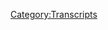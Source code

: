 {{DEFAULTSORT:
    #_TRANSCRIPT_0901:February 18, 2024
}}{{Transcript
    | title         = [[901: February 18, 2024]]
    | caption       = [https://knowledgefight.libsyn.com/901-february-18-2024 Listen to this episode on Libsyn]
    | episodeNumber = [[901: February 18, 2024|901]]
    | length        = 01:52:42
}}

{{MessageBox
    | header     = Warning: Bot Generated Content
    | text       = This transcript was automatically generated by transcription software and likely contains many mistakes and misattributions. Please check the audio for definitive quotes, attribution, and context.
    | image      = N3yvass4myg91.webp
    | imagewidth = 50px
    | id         = warning
}}

{{TranscriptBlock
    | name      = Unknown Speaker
    | timestamp = 00:00:00.000
    | text      = Nuh nuh nuh nuh nuh nuh nuh knowledge fight.
}}

{{TranscriptBlock
    | name      = Unknown Speaker
    | timestamp = 00:00:13.160
    | text      = Dan and Jordan I am sweating.
}}

{{TranscriptBlock
    | name      = Unknown Speaker
    | timestamp = 00:00:18.899
    | text      = Knowledgefight.com it's time to pray.
}}

{{TranscriptBlock
    | name      = Unknown Speaker
    | timestamp = 00:00:21.559
    | text      = I have great respect for knowledge fight.
}}

{{TranscriptBlock
    | name      = Unknown Speaker
    | timestamp = 00:00:24.559
    | text      = I'm sick of them posing as if they're the good guys saying me are the bad guys.
}}

{{TranscriptBlock
    | name      = Unknown Speaker
    | timestamp = 00:00:29.899
    | text      = Dan and George. Knowledge Fight.
}}

{{TranscriptBlock
    | name      = Unknown Speaker
    | timestamp = 00:00:32.380
    | text      = Riddle her, riddle her, riddle her.
}}

{{TranscriptBlock
    | name      = Unknown Speaker
    | timestamp = 00:00:34.380
    | text      = I need, I need money.
}}

{{TranscriptBlock
    | name      = Unknown Speaker
    | timestamp = 00:00:36.380
    | text      = Riddle her, riddle her, riddle her.
}}

{{TranscriptBlock
    | name      = Unknown Speaker
    | timestamp = 00:00:39.380
    | text      = Andy and Kansas. Andy and, Andy and.
}}

{{TranscriptBlock
    | name      = Unknown Speaker
    | timestamp = 00:00:42.380
    | text      = Stop it. Andy and Kansas. Andy and Kansas.
}}

{{TranscriptBlock
    | name      = Unknown Speaker
    | timestamp = 00:00:45.380
    | text      = Andy and, Andy. It's time to pray.
}}

{{TranscriptBlock
    | name      = Unknown Speaker
    | timestamp = 00:00:47.380
    | text      = Andy and Kansas, you're on the air. Thanks for holding.
}}

{{TranscriptBlock
    | name      = Unknown Speaker
    | timestamp = 00:00:49.380
    | text      = Hello Alex, I'm a first-time caller. I'm a huge fan. I love your work.
}}

{{TranscriptBlock
    | name      = Unknown Speaker
    | timestamp = 00:00:53.380
    | text      = Knowledge Fight.
}}

{{TranscriptBlock
    | name      = Unknown Speaker
    | timestamp = 00:00:55.380
    | text      = knowledgefight.com
}}

{{TranscriptBlock
    | name      = Unknown Speaker
    | timestamp = 00:00:57.380
    | text      = I love you.
}}

{{TranscriptBlock
    | name      = Unknown Speaker
    | timestamp = 00:00:59.380
    | text      = Hey everybody. Welcome back to Knowledge Fight. I'm Dan.
}}

{{TranscriptBlock
    | name      = Unknown Speaker
    | timestamp = 00:01:01.380
    | text      = I'm Jordan. We're a couple dudes.
}}

{{TranscriptBlock
    | name      = Unknown Speaker
    | timestamp = 00:01:03.380
    | text      = I'd like to sit around and worship at the altar of Selene and talk a little bit about Alex Jones.
}}

{{TranscriptBlock
    | name      = Unknown Speaker
    | timestamp = 00:01:06.379
    | text      = Oh indeed we are. Dan.
}}

{{TranscriptBlock
    | name      = Unknown Speaker
    | timestamp = 00:01:08.379
    | text      = Jordan. Dan. Jordan. I have a quick question for you today.
}}

{{TranscriptBlock
    | name      = Unknown Speaker
    | timestamp = 00:01:11.379
    | text      = What's your bright spot?
}}

{{TranscriptBlock
    | name      = Unknown Speaker
    | timestamp = 00:01:13.379
    | text      = My bright spot today, Jordan, is we have sold out in Boston.
}}

{{TranscriptBlock
    | name      = Unknown Speaker
    | timestamp = 00:01:16.379
    | text      = That's true. So all of the tickets are taken.
}}

{{TranscriptBlock
    | name      = Unknown Speaker
    | timestamp = 00:01:20.379
    | text      = That's true.
}}

{{TranscriptBlock
    | name      = Unknown Speaker
    | timestamp = 00:01:22.379
    | text      = And it, you know, I had an emotional experience about it last night.
}}

{{TranscriptBlock
    | name      = Unknown Speaker
    | timestamp = 00:01:26.379
    | text      = I made a joke when we announced the tour that there's a chance I will end up crying at the Boston show.
}}

{{TranscriptBlock
    | name      = Unknown Speaker
    | timestamp = 00:01:31.379
    | text      = And I might not now because I may or may not have wept in the tub listening to the Boston's live album.
}}

{{TranscriptBlock
    | name      = Unknown Speaker
    | timestamp = 00:01:38.379
    | text      = Live from the Middle East.
}}

{{TranscriptBlock
    | name      = Unknown Speaker
    | timestamp = 00:01:40.379
    | text      = That sounds like a perfect idea.
}}

{{TranscriptBlock
    | name      = Unknown Speaker
    | timestamp = 00:01:42.379
    | text      = Last night, just overwhelmed entirely with emotion.
}}

{{TranscriptBlock
    | name      = Unknown Speaker
    | timestamp = 00:01:44.379
    | text      = But the idea that we're going to be recording in the same room that these albums are recorded in.
}}

{{TranscriptBlock
    | name      = Unknown Speaker
    | timestamp = 00:01:50.379
    | text      = I don't mean to make such a big deal out of it, but it's hard for me to deal with.
}}

{{TranscriptBlock
    | name      = Unknown Speaker
    | timestamp = 00:01:55.379
    | text      = And it's, I don't know, it has to be a bright spot.
}}

{{TranscriptBlock
    | name      = Unknown Speaker
    | timestamp = 00:02:01.379
    | text      = I appreciate that we started a show, the two of us, with no one else in your room seven years ago about Alex fucking Jones.
}}

{{TranscriptBlock
    | name      = Unknown Speaker
    | timestamp = 00:02:11.379
    | text      = And then we just sold out the Mideast and you said, I don't mean to make it sound like a big deal or anything, but I enjoy this.
}}

{{TranscriptBlock
    | name      = Unknown Speaker
    | timestamp = 00:02:19.379
    | text      = Yeah. And I'll be honest.
}}

{{TranscriptBlock
    | name      = Unknown Speaker
    | timestamp = 00:02:21.379
    | text      = It is a big deal.
}}

{{TranscriptBlock
    | name      = Unknown Speaker
    | timestamp = 00:02:23.379
    | text      = I feel like that Boston's live album holds up pretty well.
}}

{{TranscriptBlock
    | name      = Unknown Speaker
    | timestamp = 00:02:27.379
    | text      = You said so last night. I believe you.
}}

{{TranscriptBlock
    | name      = Unknown Speaker
    | timestamp = 00:02:29.379
    | text      = It's not bad. There's a lot of energy in there.
}}

{{TranscriptBlock
    | name      = Unknown Speaker
    | timestamp = 00:02:32.379
    | text      = And there's a moment that I really love that I'd forgotten about.
}}

{{TranscriptBlock
    | name      = Unknown Speaker
    | timestamp = 00:02:35.379
    | text      = And that is they start playing the impression that I get, the big single.
}}

{{TranscriptBlock
    | name      = Unknown Speaker
    | timestamp = 00:02:38.379
    | text      = And Dickie is like, I think we all know this fucking song.
}}

{{TranscriptBlock
    | name      = Unknown Speaker
    | timestamp = 00:02:42.379
    | text      = There's like a resentment about their hit.
}}

{{TranscriptBlock
    | name      = Unknown Speaker
    | timestamp = 00:02:44.379
    | text      = I appreciate that, yeah.
}}

{{TranscriptBlock
    | name      = Unknown Speaker
    | timestamp = 00:02:46.379
    | text      = Maybe that's where I get some of this from.
}}

{{TranscriptBlock
    | name      = Unknown Speaker
    | timestamp = 00:02:48.379
    | text      = Some of the resentment for things that you enjoy?
}}

{{TranscriptBlock
    | name      = Unknown Speaker
    | timestamp = 00:02:51.379
    | text      = Like a band that hates the song that brought them all the monies?
}}

{{TranscriptBlock
    | name      = Unknown Speaker
    | timestamp = 00:02:56.379
    | text      = Yeah, so maybe I'll be an anti-vaxxer in 20 years.
}}

{{TranscriptBlock
    | name      = Unknown Speaker
    | timestamp = 00:02:59.379
    | text      = I think that's probably the safe bet.
}}

{{TranscriptBlock
    | name      = Unknown Speaker
    | timestamp = 00:03:01.379
    | text      = No.
}}

{{TranscriptBlock
    | name      = Unknown Speaker
    | timestamp = 00:03:02.379
    | text      = Yeah, no.
}}

{{TranscriptBlock
    | name      = Unknown Speaker
    | timestamp = 00:03:03.379
    | text      = So what's your bright spot?
}}

{{TranscriptBlock
    | name      = Unknown Speaker
    | timestamp = 00:03:04.379
    | text      = I mean, I think funnily enough, we're both on music bright spots in a certain way.
}}

{{TranscriptBlock
    | name      = Unknown Speaker
    | timestamp = 00:03:08.379
    | text      = One, I think we've both had a lot of emotions recently.
}}

{{TranscriptBlock
    | name      = Unknown Speaker
    | timestamp = 00:03:13.379
    | text      = And for me, like musically, I store a lot of emotion in songs.
}}

{{TranscriptBlock
    | name      = Unknown Speaker
    | timestamp = 00:03:19.379
    | text      = You know, like if I put all of my emotion in a song, then I can put the song away.
}}

{{TranscriptBlock
    | name      = Unknown Speaker
    | timestamp = 00:03:24.379
    | text      = And then I don't have to feel it.
}}

{{TranscriptBlock
    | name      = Unknown Speaker
    | timestamp = 00:03:26.379
    | text      = Sure.
}}

{{TranscriptBlock
    | name      = Unknown Speaker
    | timestamp = 00:03:27.379
    | text      = Because it's all the way over there, right?
}}

{{TranscriptBlock
    | name      = Unknown Speaker
    | timestamp = 00:03:28.379
    | text      = But then somebody plays the song and then I'm fucked.
}}

{{TranscriptBlock
    | name      = Unknown Speaker
    | timestamp = 00:03:29.379
    | text      = Right.
}}

{{TranscriptBlock
    | name      = Unknown Speaker
    | timestamp = 00:03:30.379
    | text      = You know?
}}

{{TranscriptBlock
    | name      = Unknown Speaker
    | timestamp = 00:03:31.379
    | text      = So, but there's the album, Do You Last in the Comatorium by Mars Volta.
}}

{{TranscriptBlock
    | name      = Unknown Speaker
    | timestamp = 00:03:36.379
    | text      = Oh yeah.
}}

{{TranscriptBlock
    | name      = Unknown Speaker
    | timestamp = 00:03:37.379
    | text      = I taught myself to play the drums on that album.
}}

{{TranscriptBlock
    | name      = Unknown Speaker
    | timestamp = 00:03:39.379
    | text      = That's an interesting choice.
}}

{{TranscriptBlock
    | name      = Unknown Speaker
    | timestamp = 00:03:41.379
    | text      = Yeah, and I keep so much in the drum tracks of those albums.
}}

{{TranscriptBlock
    | name      = Unknown Speaker
    | timestamp = 00:03:45.379
    | text      = And it's just, it like, it felt so good.
}}

{{TranscriptBlock
    | name      = Unknown Speaker
    | timestamp = 00:03:49.379
    | text      = Sure.
}}

{{TranscriptBlock
    | name      = Unknown Speaker
    | timestamp = 00:03:50.379
    | text      = So go back and listen to it and get all that energy out.
}}

{{TranscriptBlock
    | name      = Unknown Speaker
    | timestamp = 00:03:53.379
    | text      = And then there's one-
}}

{{TranscriptBlock
    | name      = Unknown Speaker
    | timestamp = 00:03:55.379
    | text      = I can't do the vocals.
}}

{{TranscriptBlock
    | name      = Unknown Speaker
    | timestamp = 00:03:57.379
    | text      = There's one, I want to say it was an ESP maybe, but it's like, there's a lick that's
}}

{{TranscriptBlock
    | name      = Unknown Speaker
    | timestamp = 00:04:03.379
    | text      = dum dum dum dum dum dum, which if you don't know the sticking on it-
}}

{{TranscriptBlock
    | name      = Unknown Speaker
    | timestamp = 00:04:07.379
    | text      = It's complicated.
}}

{{TranscriptBlock
    | name      = Unknown Speaker
    | timestamp = 00:04:08.379
    | text      = It's so hard if you're not a drummer to even understand how hard it is.
}}

{{TranscriptBlock
    | name      = Unknown Speaker
    | timestamp = 00:04:13.379
    | text      = But anyways, that led me to this thought.
}}

{{TranscriptBlock
    | name      = Unknown Speaker
    | timestamp = 00:04:16.379
    | text      = I have been torrenting shit for more than 20 years now.
}}

{{TranscriptBlock
    | name      = Unknown Speaker
    | timestamp = 00:04:20.379
    | text      = Sure.
}}

{{TranscriptBlock
    | name      = Unknown Speaker
    | timestamp = 00:04:21.379
    | text      = Limewire days, kazaa.
}}

{{TranscriptBlock
    | name      = Unknown Speaker
    | timestamp = 00:04:22.379
    | text      = I've been torrenting through people getting arrested for it.
}}

{{TranscriptBlock
    | name      = Unknown Speaker
    | timestamp = 00:04:25.379
    | text      = I've been torrenting through people getting sued for millions of dollars for it.
}}

{{TranscriptBlock
    | name      = Unknown Speaker
    | timestamp = 00:04:29.379
    | text      = Right.
}}

{{TranscriptBlock
    | name      = Unknown Speaker
    | timestamp = 00:04:30.379
    | text      = I've been torrenting-
}}

{{TranscriptBlock
    | name      = Unknown Speaker
    | timestamp = 00:04:31.379
    | text      = You're Lars Ulrich's greatest enemy.
}}

{{TranscriptBlock
    | name      = Unknown Speaker
    | timestamp = 00:04:32.379
    | text      = Through the fucking iPods, through the iPhones, through streaming services, through Apple
}}

{{TranscriptBlock
    | name      = Unknown Speaker
    | timestamp = 00:04:37.379
    | text      = Music, through Spotify.
}}

{{TranscriptBlock
    | name      = Unknown Speaker
    | timestamp = 00:04:39.379
    | text      = Do you know why?
}}

{{TranscriptBlock
    | name      = Unknown Speaker
    | timestamp = 00:04:40.379
    | text      = Why?
}}

{{TranscriptBlock
    | name      = Unknown Speaker
    | timestamp = 00:04:41.379
    | text      = Because I trusted any of those fuckers to let me keep the music.
}}

{{TranscriptBlock
    | name      = Unknown Speaker
    | timestamp = 00:04:45.379
    | text      = I wanted to keep it.
}}

{{TranscriptBlock
    | name      = Unknown Speaker
    | timestamp = 00:04:46.379
    | text      = You know?
}}

{{TranscriptBlock
    | name      = Unknown Speaker
    | timestamp = 00:04:47.379
    | text      = It's mine.
}}

{{TranscriptBlock
    | name      = Unknown Speaker
    | timestamp = 00:04:48.379
    | text      = Right.
}}

{{TranscriptBlock
    | name      = Unknown Speaker
    | timestamp = 00:04:49.379
    | text      = That kind of thing.
}}

{{TranscriptBlock
    | name      = Unknown Speaker
    | timestamp = 00:04:50.379
    | text      = You could have bought a physical copy.
}}

{{TranscriptBlock
    | name      = Unknown Speaker
    | timestamp = 00:04:51.379
    | text      = That's hard.
}}

{{TranscriptBlock
    | name      = Unknown Speaker
    | timestamp = 00:04:52.379
    | text      = Sure.
}}

{{TranscriptBlock
    | name      = Unknown Speaker
    | timestamp = 00:04:53.379
    | text      = I like music too much.
}}

{{TranscriptBlock
    | name      = Unknown Speaker
    | timestamp = 00:04:54.379
    | text      = I cannot afford it.
}}

{{TranscriptBlock
    | name      = Unknown Speaker
    | timestamp = 00:04:55.379
    | text      = Okay.
}}

{{TranscriptBlock
    | name      = Unknown Speaker
    | timestamp = 00:04:56.379
    | text      = Cannot afford my habit.
}}

{{TranscriptBlock
    | name      = Unknown Speaker
    | timestamp = 00:04:57.379
    | text      = Fair-ish?
}}

{{TranscriptBlock
    | name      = Unknown Speaker
    | timestamp = 00:04:58.379
    | text      = Yeah.
}}

{{TranscriptBlock
    | name      = Unknown Speaker
    | timestamp = 00:04:59.379
    | text      = Anyways.
}}

{{TranscriptBlock
    | name      = Unknown Speaker
    | timestamp = 00:05:00.379
    | text      = Yeah.
}}

{{TranscriptBlock
    | name      = Unknown Speaker
    | timestamp = 00:05:01.379
    | text      = So what does that have to do with the Mars Volta?
}}

{{TranscriptBlock
    | name      = Unknown Speaker
    | timestamp = 00:05:02.379
    | text      = I torrented it.
}}

{{TranscriptBlock
    | name      = Unknown Speaker
    | timestamp = 00:05:03.379
    | text      = Okay.
}}

{{TranscriptBlock
    | name      = Unknown Speaker
    | timestamp = 00:05:04.379
    | text      = Because my, oh that's right, my hard drive.
}}

{{TranscriptBlock
    | name      = Unknown Speaker
    | timestamp = 00:05:06.379
    | text      = I told you a while back, my hard drive got fried.
}}

{{TranscriptBlock
    | name      = Unknown Speaker
    | timestamp = 00:05:10.379
    | text      = Mm-hmm.
}}

{{TranscriptBlock
    | name      = Unknown Speaker
    | timestamp = 00:05:11.379
    | text      = So I lost-
}}

{{TranscriptBlock
    | name      = Unknown Speaker
    | timestamp = 00:05:12.379
    | text      = Building back up that collection.
}}

{{TranscriptBlock
    | name      = Unknown Speaker
    | timestamp = 00:05:13.379
    | text      = Yeah.
}}

{{TranscriptBlock
    | name      = Unknown Speaker
    | timestamp = 00:05:14.379
    | text      = I lost several, several, almost a terabyte of music.
}}

{{TranscriptBlock
    | name      = Unknown Speaker
    | timestamp = 00:05:17.379
    | text      = It was terrifying.
}}

{{TranscriptBlock
    | name      = Unknown Speaker
    | timestamp = 00:05:18.379
    | text      = Sure.
}}

{{TranscriptBlock
    | name      = Unknown Speaker
    | timestamp = 00:05:19.379
    | text      = Yep.
}}

{{TranscriptBlock
    | name      = Unknown Speaker
    | timestamp = 00:05:20.379
    | text      = My friend group, around that age, 18, 19-ish, in that span of time, spent a fair amount
}}

{{TranscriptBlock
    | name      = Unknown Speaker
    | timestamp = 00:05:27.620
    | text      = of time having strong feelings about the at the drive-in break-up, and how Mars Volta
}}

{{TranscriptBlock
    | name      = Unknown Speaker
    | timestamp = 00:05:33.339
    | text      = was so much better than Sparta.
}}

{{TranscriptBlock
    | name      = Unknown Speaker
    | timestamp = 00:05:34.899
    | text      = Oh, for God's sakes.
}}

{{TranscriptBlock
    | name      = Unknown Speaker
    | timestamp = 00:05:36.180
    | text      = And I don't know why people cared that much.
}}

{{TranscriptBlock
    | name      = Unknown Speaker
    | timestamp = 00:05:38.620
    | text      = At least my friends.
}}

{{TranscriptBlock
    | name      = Unknown Speaker
    | timestamp = 00:05:39.620
    | text      = I don't know.
}}

{{TranscriptBlock
    | name      = Unknown Speaker
    | timestamp = 00:05:40.620
    | text      = Yeah, yeah, yeah.
}}

{{TranscriptBlock
    | name      = Unknown Speaker
    | timestamp = 00:05:41.620
    | text      = Also famously-
}}

{{TranscriptBlock
    | name      = Unknown Speaker
    | timestamp = 00:05:42.620
    | text      = What?
}}

{{TranscriptBlock
    | name      = Unknown Speaker
    | timestamp = 00:05:43.620
    | text      = I used to go to do the karaoke at these random bars around central Missouri, and one day
}}

{{TranscriptBlock
    | name      = Unknown Speaker
    | timestamp = 00:05:48.660
    | text      = I was looking through the track list that they had, and at the drive-in, one armed scissor
}}

{{TranscriptBlock
    | name      = Unknown Speaker
    | timestamp = 00:05:52.980
    | text      = was in there.
}}

{{TranscriptBlock
    | name      = Unknown Speaker
    | timestamp = 00:05:53.980
    | text      = What?
}}

{{TranscriptBlock
    | name      = Unknown Speaker
    | timestamp = 00:05:54.980
    | text      = What?
}}

{{TranscriptBlock
    | name      = Unknown Speaker
    | timestamp = 00:05:55.980
    | text      = I have no idea why.
}}

{{TranscriptBlock
    | name      = Unknown Speaker
    | timestamp = 00:05:56.980
    | text      = That is not a good karaoke song.
}}

{{TranscriptBlock
    | name      = Unknown Speaker
    | timestamp = 00:05:57.980
    | text      = Who is karaoke-ing one armed scissor?
}}

{{TranscriptBlock
    | name      = Unknown Speaker
    | timestamp = 00:05:58.980
    | text      = This guy.
}}

{{TranscriptBlock
    | name      = Unknown Speaker
    | timestamp = 00:05:59.980
    | text      = Because I started doing it.
}}

{{TranscriptBlock
    | name      = Unknown Speaker
    | timestamp = 00:06:00.980
    | text      = Of course you did.
}}

{{TranscriptBlock
    | name      = Unknown Speaker
    | timestamp = 00:06:01.980
    | text      = You could not.
}}

{{TranscriptBlock
    | name      = Unknown Speaker
    | timestamp = 00:06:02.980
    | text      = Freaking the shit out of these weirdos.
}}

{{TranscriptBlock
    | name      = Unknown Speaker
    | timestamp = 00:06:04.980
    | text      = You could not resist.
}}

{{TranscriptBlock
    | name      = Unknown Speaker
    | timestamp = 00:06:05.980
    | text      = Yeah.
}}

{{TranscriptBlock
    | name      = Unknown Speaker
    | timestamp = 00:06:06.980
    | text      = Yeah.
}}

{{TranscriptBlock
    | name      = Unknown Speaker
    | timestamp = 00:06:07.980
    | text      = It never went over well.
}}

{{TranscriptBlock
    | name      = Unknown Speaker
    | timestamp = 00:06:08.980
    | text      = I know.
}}

{{TranscriptBlock
    | name      = Unknown Speaker
    | timestamp = 00:06:09.980
    | text      = Cut away.
}}

{{TranscriptBlock
    | name      = Unknown Speaker
    | timestamp = 00:06:10.980
    | text      = Cut away.
}}

{{TranscriptBlock
    | name      = Unknown Speaker
    | timestamp = 00:06:11.980
    | text      = Cut away.
}}

{{TranscriptBlock
    | name      = Unknown Speaker
    | timestamp = 00:06:12.980
    | text      = Cut away.
}}

{{TranscriptBlock
    | name      = Unknown Speaker
    | timestamp = 00:06:13.980
    | text      = How'd you see the one armed scissor?
}}

{{TranscriptBlock
    | name      = Unknown Speaker
    | timestamp = 00:06:14.980
    | text      = Sad transmission from the one armed scissor.
}}

{{TranscriptBlock
    | name      = Unknown Speaker
    | timestamp = 00:06:15.980
    | text      = That sounds about right.
}}

{{TranscriptBlock
    | name      = Unknown Speaker
    | timestamp = 00:06:16.980
    | text      = Brought the house down.
}}

{{TranscriptBlock
    | name      = Unknown Speaker
    | timestamp = 00:06:17.980
    | text      = So, Jordan, today we have an episode to go over, and we're gonna be talking about Sunday's
}}

{{TranscriptBlock
    | name      = Unknown Speaker
    | timestamp = 00:06:23.300
    | text      = episode.
}}

{{TranscriptBlock
    | name      = Unknown Speaker
    | timestamp = 00:06:24.300
    | text      = I figured, hey, there's so much big news in the world that we didn't really get a satisfying
}}

{{TranscriptBlock
    | name      = Unknown Speaker
    | timestamp = 00:06:29.339
    | text      = take on, because Alex is out of studio on Thursday and Friday.
}}

{{TranscriptBlock
    | name      = Unknown Speaker
    | timestamp = 00:06:31.779
    | text      = True.
}}

{{TranscriptBlock
    | name      = Unknown Speaker
    | timestamp = 00:06:32.779
    | text      = So Saturday, he doesn't do his show.
}}

{{TranscriptBlock
    | name      = Unknown Speaker
    | timestamp = 00:06:34.420
    | text      = Sunday comes in, maybe we'll get a good taste of coverage or something.
}}

{{TranscriptBlock
    | name      = Unknown Speaker
    | timestamp = 00:06:39.139
    | text      = Something hot.
}}

{{TranscriptBlock
    | name      = Unknown Speaker
    | timestamp = 00:06:40.139
    | text      = Yeah.
}}

{{TranscriptBlock
    | name      = Unknown Speaker
    | timestamp = 00:06:41.139
    | text      = We don't.
}}

{{TranscriptBlock
    | name      = Unknown Speaker
    | timestamp = 00:06:42.139
    | text      = No.
}}

{{TranscriptBlock
    | name      = Unknown Speaker
    | timestamp = 00:06:43.139
    | text      = But this is an emotional rollercoaster.
}}

{{TranscriptBlock
    | name      = Unknown Speaker
    | timestamp = 00:06:44.139
    | text      = Okay.
}}

{{TranscriptBlock
    | name      = Unknown Speaker
    | timestamp = 00:06:45.139
    | text      = That is incredibly fucked up.
}}

{{TranscriptBlock
    | name      = Unknown Speaker
    | timestamp = 00:06:46.139
    | text      = And sucks.
}}

{{TranscriptBlock
    | name      = Unknown Speaker
    | timestamp = 00:06:47.139
    | text      = All right.
}}

{{TranscriptBlock
    | name      = Unknown Speaker
    | timestamp = 00:06:48.139
    | text      = So we'll get to that here in a second, but first, let's say hello to some new wonks.
}}

{{TranscriptBlock
    | name      = Unknown Speaker
    | timestamp = 00:06:49.139
    | text      = Ooh, that's a great idea.
}}

{{TranscriptBlock
    | name      = Unknown Speaker
    | timestamp = 00:06:50.139
    | text      = So first, the Speckles Memorial Foundation for Chickens Who May or May Not Be Facing
}}

{{TranscriptBlock
    | name      = Unknown Speaker
    | timestamp = 00:06:53.459
    | text      = Homelessness.
}}

{{TranscriptBlock
    | name      = Unknown Speaker
    | timestamp = 00:06:54.459
    | text      = Thank you so much.
}}

{{TranscriptBlock
    | name      = Unknown Speaker
    | timestamp = 00:06:55.459
    | text      = You are now a policy wonk.
}}

{{TranscriptBlock
    | name      = Unknown Speaker
    | timestamp = 00:06:56.459
    | text      = I'm a policy wonk.
}}

{{TranscriptBlock
    | name      = Unknown Speaker
    | timestamp = 00:06:57.459
    | text      = Thank you very much.
}}

{{TranscriptBlock
    | name      = Unknown Speaker
    | timestamp = 00:06:58.459
    | text      = Thank you.
}}

{{TranscriptBlock
    | name      = Unknown Speaker
    | timestamp = 00:06:59.459
    | text      = Next, as TJ says, bye-bye, Ron.
}}

{{TranscriptBlock
    | name      = Unknown Speaker
    | timestamp = 00:07:00.459
    | text      = Don't take care.
}}

{{TranscriptBlock
    | name      = Unknown Speaker
    | timestamp = 00:07:01.459
    | text      = Hope to see you never.
}}

{{TranscriptBlock
    | name      = Unknown Speaker
    | timestamp = 00:07:02.459
    | text      = Thank you so much.
}}

{{TranscriptBlock
    | name      = Unknown Speaker
    | timestamp = 00:07:03.459
    | text      = You are now a policy wonk.
}}

{{TranscriptBlock
    | name      = Unknown Speaker
    | timestamp = 00:07:04.459
    | text      = I'm a policy wonk.
}}

{{TranscriptBlock
    | name      = Unknown Speaker
    | timestamp = 00:07:05.459
    | text      = Thank you very much.
}}

{{TranscriptBlock
    | name      = Unknown Speaker
    | timestamp = 00:07:06.459
    | text      = Thank you.
}}

{{TranscriptBlock
    | name      = Unknown Speaker
    | timestamp = 00:07:07.459
    | text      = Next, listen to two years of current episodes.
}}

{{TranscriptBlock
    | name      = Unknown Speaker
    | timestamp = 00:07:08.459
    | text      = Went back to episode one.
}}

{{TranscriptBlock
    | name      = Unknown Speaker
    | timestamp = 00:07:09.620
    | text      = Never would have made it past episode 20 with Jordan's interruptions if you hadn't learned
}}

{{TranscriptBlock
    | name      = Unknown Speaker
    | timestamp = 00:07:13.519
    | text      = Mike Down.
}}

{{TranscriptBlock
    | name      = Unknown Speaker
    | timestamp = 00:07:14.519
    | text      = Thank you so much.
}}

{{TranscriptBlock
    | name      = Unknown Speaker
    | timestamp = 00:07:15.519
    | text      = You are now a policy wonk.
}}

{{TranscriptBlock
    | name      = Unknown Speaker
    | timestamp = 00:07:16.519
    | text      = I'm a policy wonk.
}}

{{TranscriptBlock
    | name      = Unknown Speaker
    | timestamp = 00:07:17.519
    | text      = Thank you very much.
}}

{{TranscriptBlock
    | name      = Unknown Speaker
    | timestamp = 00:07:18.519
    | text      = That's not.
}}

{{TranscriptBlock
    | name      = Unknown Speaker
    | timestamp = 00:07:19.519
    | text      = That's rude.
}}

{{TranscriptBlock
    | name      = Unknown Speaker
    | timestamp = 00:07:20.519
    | text      = I appreciate that one especially because they asked me, first of all, they were like,
}}

{{TranscriptBlock
    | name      = Unknown Speaker
    | timestamp = 00:07:24.540
    | text      = where do I send the policy wonk stuff?
}}

{{TranscriptBlock
    | name      = Unknown Speaker
    | timestamp = 00:07:27.120
    | text      = And I was like, oh, send it here.
}}

{{TranscriptBlock
    | name      = Unknown Speaker
    | timestamp = 00:07:28.699
    | text      = And then they sent me that.
}}

{{TranscriptBlock
    | name      = Unknown Speaker
    | timestamp = 00:07:29.699
    | text      = And I was like, cool beans.
}}

{{TranscriptBlock
    | name      = Unknown Speaker
    | timestamp = 00:07:30.699
    | text      = Let's do it.
}}

{{TranscriptBlock
    | name      = Unknown Speaker
    | timestamp = 00:07:31.699
    | text      = Sure.
}}

{{TranscriptBlock
    | name      = Unknown Speaker
    | timestamp = 00:07:32.699
    | text      = I do have.
}}

{{TranscriptBlock
    | name      = Unknown Speaker
    | timestamp = 00:07:33.699
    | text      = Kind of an insult?
}}

{{TranscriptBlock
    | name      = Unknown Speaker
    | timestamp = 00:07:34.699
    | text      = Yeah.
}}

{{TranscriptBlock
    | name      = Unknown Speaker
    | timestamp = 00:07:35.699
    | text      = Straight to my face, I like it.
}}

{{TranscriptBlock
    | name      = Unknown Speaker
    | timestamp = 00:07:36.699
    | text      = Sweet.
}}

{{TranscriptBlock
    | name      = Unknown Speaker
    | timestamp = 00:07:37.699
    | text      = I'm not at all insulted.
}}

{{TranscriptBlock
    | name      = Unknown Speaker
    | timestamp = 00:07:38.699
    | text      = I'm respectful.
}}

{{TranscriptBlock
    | name      = Unknown Speaker
    | timestamp = 00:07:39.699
    | text      = All right.
}}

{{TranscriptBlock
    | name      = Unknown Speaker
    | timestamp = 00:07:40.699
    | text      = Well, I'll not like it on your behalf.
}}

{{TranscriptBlock
    | name      = Unknown Speaker
    | timestamp = 00:07:41.699
    | text      = Yeah.
}}

{{TranscriptBlock
    | name      = Unknown Speaker
    | timestamp = 00:07:42.699
    | text      = Next, Lucas Lemmy, the coolest pup in Cat Army.
}}

{{TranscriptBlock
    | name      = Unknown Speaker
    | timestamp = 00:07:44.339
    | text      = I love you.
}}

{{TranscriptBlock
    | name      = Unknown Speaker
    | timestamp = 00:07:45.620
    | text      = Please do the I love you and oh, God damn it.
}}

{{TranscriptBlock
    | name      = Unknown Speaker
    | timestamp = 00:07:48.339
    | text      = I love you.
}}

{{TranscriptBlock
    | name      = Unknown Speaker
    | timestamp = 00:07:49.339
    | text      = Heather, mayor of clown town.
}}

{{TranscriptBlock
    | name      = Unknown Speaker
    | timestamp = 00:07:51.339
    | text      = Thank you so much.
}}

{{TranscriptBlock
    | name      = Unknown Speaker
    | timestamp = 00:07:52.339
    | text      = You're now a policy wonk.
}}

{{TranscriptBlock
    | name      = Unknown Speaker
    | timestamp = 00:07:53.339
    | text      = I'm a policy wonk.
}}

{{TranscriptBlock
    | name      = Unknown Speaker
    | timestamp = 00:07:54.339
    | text      = Thank you very much.
}}

{{TranscriptBlock
    | name      = Unknown Speaker
    | timestamp = 00:07:55.339
    | text      = Next, the baby bullhorn goes honk as we say, rest in peace, nonk.
}}

{{TranscriptBlock
    | name      = Unknown Speaker
    | timestamp = 00:07:59.100
    | text      = It's written like Schachter, but lacking dry laughter.
}}

{{TranscriptBlock
    | name      = Unknown Speaker
    | timestamp = 00:08:02.980
    | text      = You are now a policy wonk.
}}

{{TranscriptBlock
    | name      = Unknown Speaker
    | timestamp = 00:08:04.139
    | text      = I'm a policy wonk.
}}

{{TranscriptBlock
    | name      = Unknown Speaker
    | timestamp = 00:08:05.420
    | text      = Thank you very much.
}}

{{TranscriptBlock
    | name      = Unknown Speaker
    | timestamp = 00:08:06.680
    | text      = My rhythm wasn't right there.
}}

{{TranscriptBlock
    | name      = Unknown Speaker
    | timestamp = 00:08:08.180
    | text      = And then Schachter threw me off because I forgot about the Limerick man.
}}

{{TranscriptBlock
    | name      = Unknown Speaker
    | timestamp = 00:08:12.620
    | text      = Yeah.
}}

{{TranscriptBlock
    | name      = Unknown Speaker
    | timestamp = 00:08:13.620
    | text      = And that was a Limerick, I guess.
}}

{{TranscriptBlock
    | name      = Unknown Speaker
    | timestamp = 00:08:14.620
    | text      = Yeah.
}}

{{TranscriptBlock
    | name      = Unknown Speaker
    | timestamp = 00:08:15.620
    | text      = So Limerick makes Marty Schachter from the Cal Ben Soap Company makes it.
}}

{{TranscriptBlock
    | name      = Unknown Speaker
    | timestamp = 00:08:19.339
    | text      = I get it.
}}

{{TranscriptBlock
    | name      = Unknown Speaker
    | timestamp = 00:08:20.339
    | text      = The Soap Limerick man.
}}

{{TranscriptBlock
    | name      = Unknown Speaker
    | timestamp = 00:08:21.339
    | text      = Yeah.
}}

{{TranscriptBlock
    | name      = Unknown Speaker
    | timestamp = 00:08:22.339
    | text      = And we got a technical credit in the mix, Jordan.
}}

{{TranscriptBlock
    | name      = Unknown Speaker
    | timestamp = 00:08:23.339
    | text      = So thank you so much to, oh, well imagine you're wearing a backpack in public transit.
}}

{{TranscriptBlock
    | name      = Unknown Speaker
    | timestamp = 00:08:26.660
    | text      = Then you deserve to die because Lionel, Lionel, Lionel.
}}

{{TranscriptBlock
    | name      = Unknown Speaker
    | timestamp = 00:08:29.379
    | text      = Thank you so much.
}}

{{TranscriptBlock
    | name      = Unknown Speaker
    | timestamp = 00:08:30.379
    | text      = You're now a technocrat.
}}

{{TranscriptBlock
    | name      = Unknown Speaker
    | timestamp = 00:08:31.379
    | text      = I'm a policy wonk.
}}

{{TranscriptBlock
    | name      = Unknown Speaker
    | timestamp = 00:08:32.379
    | text      = I don't like to hype things, but people are designed to hype.
}}

{{TranscriptBlock
    | name      = Unknown Speaker
    | timestamp = 00:08:36.220
    | text      = I am going to paint once a week on air and I'm going to let callers call in.
}}

{{TranscriptBlock
    | name      = Unknown Speaker
    | timestamp = 00:08:43.620
    | text      = We'll also take emails and request what you want to see me paint.
}}

{{TranscriptBlock
    | name      = Unknown Speaker
    | timestamp = 00:08:46.860
    | text      = One, two, three, Matt Damon.
}}

{{TranscriptBlock
    | name      = Unknown Speaker
    | timestamp = 00:08:49.299
    | text      = Matt Damon.
}}

{{TranscriptBlock
    | name      = Unknown Speaker
    | timestamp = 00:08:51.740
    | text      = There you go.
}}

{{TranscriptBlock
    | name      = Unknown Speaker
    | timestamp = 00:08:52.740
    | text      = So party time.
}}

{{TranscriptBlock
    | name      = Unknown Speaker
    | timestamp = 00:08:53.740
    | text      = I'm going to get in your guts.
}}

{{TranscriptBlock
    | name      = Unknown Speaker
    | timestamp = 00:08:55.059
    | text      = And the Nazis, in my view, were thugs that shut people down to a lot of really bad things.
}}

{{TranscriptBlock
    | name      = Unknown Speaker
    | timestamp = 00:08:58.460
    | text      = But they did good things too.
}}

{{TranscriptBlock
    | name      = Unknown Speaker
    | timestamp = 00:08:59.460
    | text      = We're going to stop dissing the Nazis all the time.
}}

{{TranscriptBlock
    | name      = Unknown Speaker
    | timestamp = 00:09:01.620
    | text      = Okay.
}}

{{TranscriptBlock
    | name      = Unknown Speaker
    | timestamp = 00:09:02.620
    | text      = I'm thinking about doing some shows too, where I run the whole thing myself, just hit record
}}

{{TranscriptBlock
    | name      = Unknown Speaker
    | timestamp = 00:09:07.379
    | text      = and sit in the dark with just a few candles and candlelight and talk about the nature
}}

{{TranscriptBlock
    | name      = Unknown Speaker
    | timestamp = 00:09:12.100
    | text      = of the world universe.
}}

{{TranscriptBlock
    | name      = Unknown Speaker
    | timestamp = 00:09:13.100
    | text      = I mean, you know, a big old juicy ribeye folks is as good as sex with your wife.
}}

{{TranscriptBlock
    | name      = Unknown Speaker
    | timestamp = 00:09:16.580
    | text      = I mean, let's just get down to reality here.
}}

{{TranscriptBlock
    | name      = Unknown Speaker
    | timestamp = 00:09:18.419
    | text      = I'm going to go Donkey Kong, King Kong crazy in about 45 days.
}}

{{TranscriptBlock
    | name      = Unknown Speaker
    | timestamp = 00:09:24.620
    | text      = America sucks.
}}

{{TranscriptBlock
    | name      = Unknown Speaker
    | timestamp = 00:09:25.620
    | text      = We're all racist.
}}

{{TranscriptBlock
    | name      = Unknown Speaker
    | timestamp = 00:09:26.620
    | text      = It's over.
}}

{{TranscriptBlock
    | name      = Unknown Speaker
    | timestamp = 00:09:27.620
    | text      = It doesn't mean I want to go live, say, in some places in Asia, where you get off the
}}

{{TranscriptBlock
    | name      = Unknown Speaker
    | timestamp = 00:09:32.019
    | text      = plane over there, folks, they karate chop you.
}}

{{TranscriptBlock
    | name      = Unknown Speaker
    | timestamp = 00:09:34.740
    | text      = Thank you so much.
}}

{{TranscriptBlock
    | name      = Unknown Speaker
    | timestamp = 00:09:35.740
    | text      = I don't remember why he was going to go Donkey Kong crazy in 45 days.
}}

{{TranscriptBlock
    | name      = Unknown Speaker
    | timestamp = 00:09:40.139
    | text      = Me either.
}}

{{TranscriptBlock
    | name      = Unknown Speaker
    | timestamp = 00:09:41.139
    | text      = I just, I wonder if he did.
}}

{{TranscriptBlock
    | name      = Unknown Speaker
    | timestamp = 00:09:43.139
    | text      = Was it the election?
}}

{{TranscriptBlock
    | name      = Unknown Speaker
    | timestamp = 00:09:44.139
    | text      = I don't know.
}}

{{TranscriptBlock
    | name      = Unknown Speaker
    | timestamp = 00:09:45.139
    | text      = Was it an election?
}}

{{TranscriptBlock
    | name      = Unknown Speaker
    | timestamp = 00:09:46.139
    | text      = Was it some election?
}}

{{TranscriptBlock
    | name      = Unknown Speaker
    | timestamp = 00:09:47.139
    | text      = I don't know.
}}

{{TranscriptBlock
    | name      = Unknown Speaker
    | timestamp = 00:09:48.139
    | text      = Maybe it was the Mayak.
}}

{{TranscriptBlock
    | name      = Unknown Speaker
    | timestamp = 00:09:49.139
    | text      = No, because that sounds like a little more current, just by sound quality.
}}

{{TranscriptBlock
    | name      = Unknown Speaker
    | timestamp = 00:09:53.460
    | text      = Yeah, you're right.
}}

{{TranscriptBlock
    | name      = Unknown Speaker
    | timestamp = 00:09:54.460
    | text      = I don't know, but he was going to go Donkey Kong crazy.
}}

{{TranscriptBlock
    | name      = Unknown Speaker
    | timestamp = 00:09:57.340
    | text      = Man, I can't, I can't say enough how much I enjoy.
}}

{{TranscriptBlock
    | name      = Unknown Speaker
    | timestamp = 00:10:00.740
    | text      = I'm going to go Donkey Kong, King Kong crazy.
}}

{{TranscriptBlock
    | name      = Unknown Speaker
    | timestamp = 00:10:03.379
    | text      = And then the pause.
}}

{{TranscriptBlock
    | name      = Unknown Speaker
    | timestamp = 00:10:04.379
    | text      = As far as.
}}

{{TranscriptBlock
    | name      = Unknown Speaker
    | timestamp = 00:10:05.379
    | text      = In 45 days.
}}

{{TranscriptBlock
    | name      = Unknown Speaker
    | timestamp = 00:10:06.379
    | text      = Yeah, exactly.
}}

{{TranscriptBlock
    | name      = Unknown Speaker
    | timestamp = 00:10:07.379
    | text      = I mean, everything about it is amazing.
}}

{{TranscriptBlock
    | name      = Unknown Speaker
    | timestamp = 00:10:08.379
    | text      = Yeah.
}}

{{TranscriptBlock
    | name      = Unknown Speaker
    | timestamp = 00:10:09.379
    | text      = Everything about it is amazing.
}}

{{TranscriptBlock
    | name      = Unknown Speaker
    | timestamp = 00:10:10.379
    | text      = Timing, strong.
}}

{{TranscriptBlock
    | name      = Unknown Speaker
    | timestamp = 00:10:11.379
    | text      = Yep.
}}

{{TranscriptBlock
    | name      = Unknown Speaker
    | timestamp = 00:10:12.379
    | text      = Alliteration.
}}

{{TranscriptBlock
    | name      = Unknown Speaker
    | timestamp = 00:10:13.379
    | text      = Mm-hmm.
}}

{{TranscriptBlock
    | name      = Unknown Speaker
    | timestamp = 00:10:14.379
    | text      = Spectacular.
}}

{{TranscriptBlock
    | name      = Unknown Speaker
    | timestamp = 00:10:15.379
    | text      = So we're going to cover this February 18th, 2024 episode, but first here is an out of
}}

{{TranscriptBlock
    | name      = Unknown Speaker
    | timestamp = 00:10:18.179
    | text      = context drop from today's show.
}}

{{TranscriptBlock
    | name      = Unknown Speaker
    | timestamp = 00:10:20.299
    | text      = And now let's end the Sunday Bible Hour and move into the news.
}}

{{TranscriptBlock
    | name      = Unknown Speaker
    | timestamp = 00:10:24.860
    | text      = Yes, please, please, please don't do the Sunday Bible Hour talking like that.
}}

{{TranscriptBlock
    | name      = Unknown Speaker
    | timestamp = 00:10:28.940
    | text      = Holy shit.
}}

{{TranscriptBlock
    | name      = Unknown Speaker
    | timestamp = 00:10:29.940
    | text      = That's bad.
}}

{{TranscriptBlock
    | name      = Unknown Speaker
    | timestamp = 00:10:30.940
    | text      = Man.
}}

{{TranscriptBlock
    | name      = Unknown Speaker
    | timestamp = 00:10:31.940
    | text      = I cannot imagine the Sermon on the Mount being delivered in those totes.
}}

{{TranscriptBlock
    | name      = Unknown Speaker
    | timestamp = 00:10:35.059
    | text      = Thou shalt not do.
}}

{{TranscriptBlock
    | name      = Unknown Speaker
    | timestamp = 00:10:38.100
    | text      = Actually, the 10 Commandments, I can.
}}

{{TranscriptBlock
    | name      = Unknown Speaker
    | timestamp = 00:10:41.259
    | text      = I can.
}}

{{TranscriptBlock
    | name      = Unknown Speaker
    | timestamp = 00:10:42.259
    | text      = Moses brought those down.
}}

{{TranscriptBlock
    | name      = Unknown Speaker
    | timestamp = 00:10:43.820
    | text      = Thou shalt not go.
}}

{{TranscriptBlock
    | name      = Unknown Speaker
    | timestamp = 00:10:45.659
    | text      = I guess I get those confused because of that.
}}

{{TranscriptBlock
    | name      = Unknown Speaker
    | timestamp = 00:10:48.019
    | text      = Yeah.
}}

{{TranscriptBlock
    | name      = Unknown Speaker
    | timestamp = 00:10:49.019
    | text      = Yeah.
}}

{{TranscriptBlock
    | name      = Unknown Speaker
    | timestamp = 00:10:50.019
    | text      = So, yeah, that should give you a little bit of a sense of some of the tone that Alex is
}}

{{TranscriptBlock
    | name      = Unknown Speaker
    | timestamp = 00:10:54.580
    | text      = in.
}}

{{TranscriptBlock
    | name      = Unknown Speaker
    | timestamp = 00:10:55.580
    | text      = A little intense?
}}

{{TranscriptBlock
    | name      = Unknown Speaker
    | timestamp = 00:10:56.580
    | text      = Uh, some would say drunk.
}}

{{TranscriptBlock
    | name      = Unknown Speaker
    | timestamp = 00:10:58.779
    | text      = There's that.
}}

{{TranscriptBlock
    | name      = Unknown Speaker
    | timestamp = 00:11:00.019
    | text      = Intensely something.
}}

{{TranscriptBlock
    | name      = Unknown Speaker
    | timestamp = 00:11:02.659
    | text      = So we start here and Alex is in a bit of a chipper mood.
}}

{{TranscriptBlock
    | name      = Unknown Speaker
    | timestamp = 00:11:06.340
    | text      = Okay.
}}

{{TranscriptBlock
    | name      = Unknown Speaker
    | timestamp = 00:11:07.340
    | text      = People are really waking up now.
}}

{{TranscriptBlock
    | name      = Unknown Speaker
    | timestamp = 00:11:10.340
    | text      = I see it on the street.
}}

{{TranscriptBlock
    | name      = Unknown Speaker
    | timestamp = 00:11:12.860
    | text      = I see it at the gym.
}}

{{TranscriptBlock
    | name      = Unknown Speaker
    | timestamp = 00:11:14.799
    | text      = I see it at church, the grocery store.
}}

{{TranscriptBlock
    | name      = Unknown Speaker
    | timestamp = 00:11:18.700
    | text      = I went to a little local gym today and it's a pretty good sized gym.
}}

{{TranscriptBlock
    | name      = Unknown Speaker
    | timestamp = 00:11:24.259
    | text      = There were only like three people in it, all men.
}}

{{TranscriptBlock
    | name      = Unknown Speaker
    | timestamp = 00:11:26.659
    | text      = When was the last time you went to a gym?
}}

{{TranscriptBlock
    | name      = Unknown Speaker
    | timestamp = 00:11:28.340
    | text      = Two of the three, separately.
}}

{{TranscriptBlock
    | name      = Unknown Speaker
    | timestamp = 00:11:31.340
    | text      = They were all there working out alone.
}}

{{TranscriptBlock
    | name      = Unknown Speaker
    | timestamp = 00:11:32.899
    | text      = Two of the three, while I was there for an hour, came over to me and said, what was done
}}

{{TranscriptBlock
    | name      = Unknown Speaker
    | timestamp = 00:11:37.860
    | text      = to you in the courts was wrong and we all know the corrupts are completely controlled.
}}

{{TranscriptBlock
    | name      = Unknown Speaker
    | timestamp = 00:11:43.299
    | text      = And what are you going to do?
}}

{{TranscriptBlock
    | name      = Unknown Speaker
    | timestamp = 00:11:44.299
    | text      = And I said, what are you going to do?
}}

{{TranscriptBlock
    | name      = Unknown Speaker
    | timestamp = 00:11:47.220
    | text      = Think about that.
}}

{{TranscriptBlock
    | name      = Unknown Speaker
    | timestamp = 00:11:48.220
    | text      = I went to the gym for an hour.
}}

{{TranscriptBlock
    | name      = Unknown Speaker
    | timestamp = 00:11:49.659
    | text      = There's only three other men in there and two of them are listeners.
}}

{{TranscriptBlock
    | name      = Unknown Speaker
    | timestamp = 00:11:53.259
    | text      = Wow.
}}

{{TranscriptBlock
    | name      = Unknown Speaker
    | timestamp = 00:11:54.259
    | text      = That story didn't happen.
}}

{{TranscriptBlock
    | name      = Unknown Speaker
    | timestamp = 00:11:55.259
    | text      = But it introduces an interesting question.
}}

{{TranscriptBlock
    | name      = Unknown Speaker
    | timestamp = 00:11:56.700
    | text      = Why was Alex going to a gym?
}}

{{TranscriptBlock
    | name      = Unknown Speaker
    | timestamp = 00:11:58.940
    | text      = From the records that have been released and videos that have come out, I know that Infowars
}}

{{TranscriptBlock
    | name      = Unknown Speaker
    | timestamp = 00:12:02.960
    | text      = headquarters has a gym in it.
}}

{{TranscriptBlock
    | name      = Unknown Speaker
    | timestamp = 00:12:04.840
    | text      = In his declaration of assets, there was an entire room that was designated as a gym full
}}

{{TranscriptBlock
    | name      = Unknown Speaker
    | timestamp = 00:12:09.100
    | text      = of like multiple LCD monitors, a full set of Kaiser workout machines, two punching bags,
}}

{{TranscriptBlock
    | name      = Unknown Speaker
    | timestamp = 00:12:15.100
    | text      = two massage tables, a rowing machine, an elliptical, three treadmills, and at least four stationary
}}

{{TranscriptBlock
    | name      = Unknown Speaker
    | timestamp = 00:12:20.539
    | text      = bikes.
}}

{{TranscriptBlock
    | name      = Unknown Speaker
    | timestamp = 00:12:21.539
    | text      = Oh my God.
}}

{{TranscriptBlock
    | name      = Unknown Speaker
    | timestamp = 00:12:22.539
    | text      = If Alex is going to a gym outside of Infowars, then it would strongly suggest that he's already
}}

{{TranscriptBlock
    | name      = Unknown Speaker
    | timestamp = 00:12:26.639
    | text      = sold off this impressive collection of equipment, which seems possible because I don't see any
}}

{{TranscriptBlock
    | name      = Unknown Speaker
    | timestamp = 00:12:31.299
    | text      = other reason that he would be at a gym.
}}

{{TranscriptBlock
    | name      = Unknown Speaker
    | timestamp = 00:12:33.340
    | text      = I guess the other possibility is that these three people were all Infowars employees working
}}

{{TranscriptBlock
    | name      = Unknown Speaker
    | timestamp = 00:12:37.299
    | text      = out at the office gym, which would explain why they're so into him.
}}

{{TranscriptBlock
    | name      = Unknown Speaker
    | timestamp = 00:12:40.799
    | text      = Whatever the case, this story is fishy.
}}

{{TranscriptBlock
    | name      = Unknown Speaker
    | timestamp = 00:12:42.899
    | text      = Suspect.
}}

{{TranscriptBlock
    | name      = Unknown Speaker
    | timestamp = 00:12:43.899
    | text      = I would, I imagine the third one though, if he had asked, would have gone, like that.
}}

{{TranscriptBlock
    | name      = Unknown Speaker
    | timestamp = 00:12:51.220
    | text      = Which begs the question, exactly how did the three of them get along?
}}

{{TranscriptBlock
    | name      = Unknown Speaker
    | timestamp = 00:12:55.799
    | text      = You know, how did two-
}}

{{TranscriptBlock
    | name      = Unknown Speaker
    | timestamp = 00:12:57.000
    | text      = I don't know if there are three all there together at the gym.
}}

{{TranscriptBlock
    | name      = Unknown Speaker
    | timestamp = 00:13:00.580
    | text      = Well, I mean you got two info warriors and a globalist who are all alone in a gym, which
}}

{{TranscriptBlock
    | name      = Unknown Speaker
    | timestamp = 00:13:06.100
    | text      = sounds like a great street joke.
}}

{{TranscriptBlock
    | name      = Unknown Speaker
    | timestamp = 00:13:07.659
    | text      = Well, I mean that also is what happens in hot tubs frequently.
}}

{{TranscriptBlock
    | name      = Unknown Speaker
    | timestamp = 00:13:10.700
    | text      = You have patriots and globalists mixing it up.
}}

{{TranscriptBlock
    | name      = Unknown Speaker
    | timestamp = 00:13:14.059
    | text      = This is just the nature of reality.
}}

{{TranscriptBlock
    | name      = Unknown Speaker
    | timestamp = 00:13:15.740
    | text      = There need to be more mixers, I feel like maybe one of the ways that we could combat
}}

{{TranscriptBlock
    | name      = Unknown Speaker
    | timestamp = 00:13:19.179
    | text      = this problem is not having Alex there and getting everybody who's needing to talk.
}}

{{TranscriptBlock
    | name      = Unknown Speaker
    | timestamp = 00:13:24.419
    | text      = So it's not just people at the gym who are telling Alex how great he is.
}}

{{TranscriptBlock
    | name      = Unknown Speaker
    | timestamp = 00:13:28.820
    | text      = There's other folks.
}}

{{TranscriptBlock
    | name      = Unknown Speaker
    | timestamp = 00:13:29.820
    | text      = That's wild.
}}

{{TranscriptBlock
    | name      = Unknown Speaker
    | timestamp = 00:13:30.820
    | text      = And my point is that's what I'm getting every time I go to the grocery store, every time
}}

{{TranscriptBlock
    | name      = Unknown Speaker
    | timestamp = 00:13:36.179
    | text      = I go out to eat, yesterday for lunch, I took my middle and youngest daughter out to eat
}}

{{TranscriptBlock
    | name      = Unknown Speaker
    | timestamp = 00:13:45.019
    | text      = and we went to a very popular family-owned Italian place.
}}

{{TranscriptBlock
    | name      = Unknown Speaker
    | timestamp = 00:13:49.559
    | text      = And I've been there many times, never had the owner come out and bring me a piece of
}}

{{TranscriptBlock
    | name      = Unknown Speaker
    | timestamp = 00:13:54.419
    | text      = chocolate cake and my daughter's ice cream and say, we're all rooting for you.
}}

{{TranscriptBlock
    | name      = Unknown Speaker
    | timestamp = 00:13:58.539
    | text      = We know what's happened to you is wrong and we know they're coming for us next.
}}

{{TranscriptBlock
    | name      = Unknown Speaker
    | timestamp = 00:14:03.179
    | text      = It's an old Italian family that's had restaurants in Houston and Austin for 70 years.
}}

{{TranscriptBlock
    | name      = Unknown Speaker
    | timestamp = 00:14:09.159
    | text      = And I don't start the show to say, oh, look, I'm popular, I'm cool.
}}

{{TranscriptBlock
    | name      = Unknown Speaker
    | timestamp = 00:14:13.659
    | text      = Most of you aren't public figures, which is great, you have your privacy.
}}

{{TranscriptBlock
    | name      = Unknown Speaker
    | timestamp = 00:14:16.639
    | text      = I am a public figure, so I'm like a metric or a gauge, a sensor.
}}

{{TranscriptBlock
    | name      = Unknown Speaker
    | timestamp = 00:14:21.980
    | text      = And in a year and a half, I've been confronted on the street twice and I've shook thousands
}}

{{TranscriptBlock
    | name      = Unknown Speaker
    | timestamp = 00:14:29.139
    | text      = of hands, brown hands and white hands and brown hands, black hands, everybody.
}}

{{TranscriptBlock
    | name      = Unknown Speaker
    | timestamp = 00:14:37.659
    | text      = So the globalists have screwed the pooch.
}}

{{TranscriptBlock
    | name      = Unknown Speaker
    | timestamp = 00:14:39.580
    | text      = Yeah, man, Alex's only real way of gauging how the war of the globalists against the
}}

{{TranscriptBlock
    | name      = Unknown Speaker
    | timestamp = 00:14:44.299
    | text      = globalists is going is just how he feels about how people are treating him.
}}

{{TranscriptBlock
    | name      = Unknown Speaker
    | timestamp = 00:14:48.179
    | text      = Yeah, that's pretty narcissistic.
}}

{{TranscriptBlock
    | name      = Unknown Speaker
    | timestamp = 00:14:49.940
    | text      = These interactions almost certainly didn't happen how Alex is describing them, but he
}}

{{TranscriptBlock
    | name      = Unknown Speaker
    | timestamp = 00:14:53.179
    | text      = feels like they did, which means that the globalists are screwed.
}}

{{TranscriptBlock
    | name      = Unknown Speaker
    | timestamp = 00:14:56.779
    | text      = And I did also think, this has got to be Olive Garden, when I heard him describing it as
}}

{{TranscriptBlock
    | name      = Unknown Speaker
    | timestamp = 00:15:00.740
    | text      = an Italian family restaurant.
}}

{{TranscriptBlock
    | name      = Unknown Speaker
    | timestamp = 00:15:04.500
    | text      = But I actually dug in a little bit and I think I figured out where he's talking about.
}}

{{TranscriptBlock
    | name      = Unknown Speaker
    | timestamp = 00:15:09.100
    | text      = It doesn't serve any purpose to bring it up.
}}

{{TranscriptBlock
    | name      = Unknown Speaker
    | timestamp = 00:15:13.100
    | text      = Their history, of course, is they left New York to escape the Irish.
}}

{{TranscriptBlock
    | name      = Unknown Speaker
    | timestamp = 00:15:18.200
    | text      = That sounds right.
}}

{{TranscriptBlock
    | name      = Unknown Speaker
    | timestamp = 00:15:19.200
    | text      = No.
}}

{{TranscriptBlock
    | name      = Unknown Speaker
    | timestamp = 00:15:20.200
    | text      = Right?
}}

{{TranscriptBlock
    | name      = Unknown Speaker
    | timestamp = 00:15:21.200
    | text      = No.
}}

{{TranscriptBlock
    | name      = Unknown Speaker
    | timestamp = 00:15:22.200
    | text      = They got to...
}}

{{TranscriptBlock
    | name      = Unknown Speaker
    | timestamp = 00:15:23.200
    | text      = They were in Houston.
}}

{{TranscriptBlock
    | name      = Unknown Speaker
    | timestamp = 00:15:24.200
    | text      = I was wrong.
}}

{{TranscriptBlock
    | name      = Unknown Speaker
    | timestamp = 00:15:25.200
    | text      = Escaped Houston.
}}

{{TranscriptBlock
    | name      = Unknown Speaker
    | timestamp = 00:15:26.200
    | text      = A lot of people loving Alex, and that's great.
}}

{{TranscriptBlock
    | name      = Unknown Speaker
    | timestamp = 00:15:30.019
    | text      = That's great.
}}

{{TranscriptBlock
    | name      = Unknown Speaker
    | timestamp = 00:15:31.539
    | text      = So we jump off from navel gazing and being like, hey, the globalists are losing because
}}

{{TranscriptBlock
    | name      = Unknown Speaker
    | timestamp = 00:15:35.620
    | text      = people are nice to me.
}}

{{TranscriptBlock
    | name      = Unknown Speaker
    | timestamp = 00:15:36.820
    | text      = Right.
}}

{{TranscriptBlock
    | name      = Unknown Speaker
    | timestamp = 00:15:37.820
    | text      = Right.
}}

{{TranscriptBlock
    | name      = Unknown Speaker
    | timestamp = 00:15:38.820
    | text      = We get into some meat and potatoes.
}}

{{TranscriptBlock
    | name      = Unknown Speaker
    | timestamp = 00:15:40.299
    | text      = Because George Soros as a CIA operative, that's what he is, he's the front man for it, didn't
}}

{{TranscriptBlock
    | name      = Unknown Speaker
    | timestamp = 00:15:46.379
    | text      = just take over several thousand cities and counties where they have the judges and they
}}

{{TranscriptBlock
    | name      = Unknown Speaker
    | timestamp = 00:15:51.740
    | text      = have the district attorneys and the county attorneys in their pockets and now many of
}}

{{TranscriptBlock
    | name      = Unknown Speaker
    | timestamp = 00:15:56.539
    | text      = the police chiefs.
}}

{{TranscriptBlock
    | name      = Unknown Speaker
    | timestamp = 00:16:00.700
    | text      = They have these junkets that are on record where they pay for the hotels and airline
}}

{{TranscriptBlock
    | name      = Unknown Speaker
    | timestamp = 00:16:08.419
    | text      = tickets to the Caribbean and to the Mediterranean and to Europe and to Canada and to beautiful
}}

{{TranscriptBlock
    | name      = Unknown Speaker
    | timestamp = 00:16:15.740
    | text      = places in Florida, golf courses, you name it.
}}

{{TranscriptBlock
    | name      = Unknown Speaker
    | timestamp = 00:16:20.080
    | text      = We're talking five star hotels, four seasons.
}}

{{TranscriptBlock
    | name      = Unknown Speaker
    | timestamp = 00:16:23.740
    | text      = The Ritz.
}}

{{TranscriptBlock
    | name      = Unknown Speaker
    | timestamp = 00:16:24.740
    | text      = Three turtle doves.
}}

{{TranscriptBlock
    | name      = Unknown Speaker
    | timestamp = 00:16:28.259
    | text      = And they get lavish steak dinners, everything paid for.
}}

{{TranscriptBlock
    | name      = Unknown Speaker
    | timestamp = 00:16:31.980
    | text      = And they go to these week-long conferences that are put on by George Soros organization
}}

{{TranscriptBlock
    | name      = Unknown Speaker
    | timestamp = 00:16:38.059
    | text      = and sub-organizations.
}}

{{TranscriptBlock
    | name      = Unknown Speaker
    | timestamp = 00:16:39.779
    | text      = So you'll see like seven or eight of these groups and you'll see Fannie Willis going
}}

{{TranscriptBlock
    | name      = Unknown Speaker
    | timestamp = 00:16:43.139
    | text      = to three of them a year.
}}

{{TranscriptBlock
    | name      = Unknown Speaker
    | timestamp = 00:16:44.139
    | text      = And when you look at the groups, all three are either purely Soros or partially Soros
}}

{{TranscriptBlock
    | name      = Unknown Speaker
    | timestamp = 00:16:48.340
    | text      = and they teach them how to engage in criminal activity.
}}

{{TranscriptBlock
    | name      = Unknown Speaker
    | timestamp = 00:16:52.200
    | text      = So they're organized crime racketeering mafia meetings of the lawyers.
}}

{{TranscriptBlock
    | name      = Unknown Speaker
    | timestamp = 00:16:58.700
    | text      = So they've put in a lot of the judges, they've had them appointed or in areas where you run
}}

{{TranscriptBlock
    | name      = Unknown Speaker
    | timestamp = 00:17:03.500
    | text      = for office like Texas, they've had them run.
}}

{{TranscriptBlock
    | name      = Unknown Speaker
    | timestamp = 00:17:07.599
    | text      = And they've got the lawyers, they've got the judges, they've got the PR firms, so they
}}

{{TranscriptBlock
    | name      = Unknown Speaker
    | timestamp = 00:17:12.500
    | text      = give them a packet.
}}

{{TranscriptBlock
    | name      = Unknown Speaker
    | timestamp = 00:17:13.500
    | text      = They say, this is how it works for lawyers.
}}

{{TranscriptBlock
    | name      = Unknown Speaker
    | timestamp = 00:17:15.500
    | text      = They say, we're going to sue Alex Jones, we're going to sue Trump.
}}

{{TranscriptBlock
    | name      = Unknown Speaker
    | timestamp = 00:17:19.220
    | text      = And this has come out from whistleblowers.
}}

{{TranscriptBlock
    | name      = Unknown Speaker
    | timestamp = 00:17:21.859
    | text      = And then they're given a packet.
}}

{{TranscriptBlock
    | name      = Unknown Speaker
    | timestamp = 00:17:23.160
    | text      = This is what you say.
}}

{{TranscriptBlock
    | name      = Unknown Speaker
    | timestamp = 00:17:24.160
    | text      = This is what you file.
}}

{{TranscriptBlock
    | name      = Unknown Speaker
    | timestamp = 00:17:25.160
    | text      = This is how you do it.
}}

{{TranscriptBlock
    | name      = Unknown Speaker
    | timestamp = 00:17:26.160
    | text      = Why not a binder?
}}

{{TranscriptBlock
    | name      = Unknown Speaker
    | timestamp = 00:17:27.160
    | text      = I feel like a binder would be more efficient.
}}

{{TranscriptBlock
    | name      = Unknown Speaker
    | timestamp = 00:17:28.160
    | text      = They're going to default Giuliani.
}}

{{TranscriptBlock
    | name      = Unknown Speaker
    | timestamp = 00:17:29.460
    | text      = They're going to default Jones and say that you don't get a trial.
}}

{{TranscriptBlock
    | name      = Unknown Speaker
    | timestamp = 00:17:34.599
    | text      = The judge will then find you guilty.
}}

{{TranscriptBlock
    | name      = Unknown Speaker
    | timestamp = 00:17:36.980
    | text      = And then we'll have a show trial because the public still expects one on quote damages.
}}

{{TranscriptBlock
    | name      = Unknown Speaker
    | timestamp = 00:17:40.660
    | text      = Now, when that worked on me and a bunch of other people in the last five years, they've
}}

{{TranscriptBlock
    | name      = Unknown Speaker
    | timestamp = 00:17:44.940
    | text      = now said, screw that.
}}

{{TranscriptBlock
    | name      = Unknown Speaker
    | timestamp = 00:17:47.500
    | text      = We're just going to have judges say you don't get a jury trial and then say you're guilty
}}

{{TranscriptBlock
    | name      = Unknown Speaker
    | timestamp = 00:17:52.900
    | text      = on day one of the trial and then have their own trial where you don't get closing statements,
}}

{{TranscriptBlock
    | name      = Unknown Speaker
    | timestamp = 00:17:58.619
    | text      = you don't get to put forward your evidence, you don't get to say you're innocent.
}}

{{TranscriptBlock
    | name      = Unknown Speaker
    | timestamp = 00:18:01.559
    | text      = So this is all a really fun illustration of Alex trying to use storytelling and creativity
}}

{{TranscriptBlock
    | name      = Unknown Speaker
    | timestamp = 00:18:05.319
    | text      = to cope with the fact that he's in the position he's in and all of the people he admires are
}}

{{TranscriptBlock
    | name      = Unknown Speaker
    | timestamp = 00:18:09.480
    | text      = getting charged with crimes.
}}

{{TranscriptBlock
    | name      = Unknown Speaker
    | timestamp = 00:18:11.200
    | text      = None of this is real and I would be curious what whistleblowers he's talking about.
}}

{{TranscriptBlock
    | name      = Unknown Speaker
    | timestamp = 00:18:15.140
    | text      = But more importantly, like you even responded to, why is Soros a CIA agent now?
}}

{{TranscriptBlock
    | name      = Unknown Speaker
    | timestamp = 00:18:19.539
    | text      = That's annoying.
}}

{{TranscriptBlock
    | name      = Unknown Speaker
    | timestamp = 00:18:20.539
    | text      = He should be so much farther above it.
}}

{{TranscriptBlock
    | name      = Unknown Speaker
    | timestamp = 00:18:22.460
    | text      = Way higher than CIA.
}}

{{TranscriptBlock
    | name      = Unknown Speaker
    | timestamp = 00:18:23.779
    | text      = This org chart is ridiculous.
}}

{{TranscriptBlock
    | name      = Unknown Speaker
    | timestamp = 00:18:25.460
    | text      = God, I'm so disappointed in him.
}}

{{TranscriptBlock
    | name      = Unknown Speaker
    | timestamp = 00:18:28.079
    | text      = It's a lazy storytelling, but I think when you hear something like this, you really do
}}

{{TranscriptBlock
    | name      = Unknown Speaker
    | timestamp = 00:18:33.180
    | text      = have to ask yourself the question like, all right, why aren't you blowing up a federal
}}

{{TranscriptBlock
    | name      = Unknown Speaker
    | timestamp = 00:18:36.740
    | text      = building then?
}}

{{TranscriptBlock
    | name      = Unknown Speaker
    | timestamp = 00:18:37.740
    | text      = Yeah.
}}

{{TranscriptBlock
    | name      = Unknown Speaker
    | timestamp = 00:18:38.740
    | text      = I truly believe that all recourse essentially through the law is screwed.
}}

{{TranscriptBlock
    | name      = Unknown Speaker
    | timestamp = 00:18:43.420
    | text      = There is no opportunity for you.
}}

{{TranscriptBlock
    | name      = Unknown Speaker
    | timestamp = 00:18:45.279
    | text      = Why aren't you doing that?
}}

{{TranscriptBlock
    | name      = Unknown Speaker
    | timestamp = 00:18:47.259
    | text      = Right.
}}

{{TranscriptBlock
    | name      = Unknown Speaker
    | timestamp = 00:18:48.259
    | text      = Why are you pretending that you're working towards some kind of a actual conclusion that
}}

{{TranscriptBlock
    | name      = Unknown Speaker
    | timestamp = 00:18:52.740
    | text      = doesn't involve overthrowing the fucking government?
}}

{{TranscriptBlock
    | name      = Unknown Speaker
    | timestamp = 00:18:55.059
    | text      = Yeah.
}}

{{TranscriptBlock
    | name      = Unknown Speaker
    | timestamp = 00:18:56.059
    | text      = Why are you pretending?
}}

{{TranscriptBlock
    | name      = Unknown Speaker
    | timestamp = 00:18:57.059
    | text      = It's ridiculous.
}}

{{TranscriptBlock
    | name      = Unknown Speaker
    | timestamp = 00:18:58.059
    | text      = Yeah.
}}

{{TranscriptBlock
    | name      = Unknown Speaker
    | timestamp = 00:18:59.059
    | text      = I mean, I don't see any, listen, I'm fine with it if you want to also, the thing is
}}

{{TranscriptBlock
    | name      = Unknown Speaker
    | timestamp = 00:19:05.220
    | text      = it's not serious.
}}

{{TranscriptBlock
    | name      = Unknown Speaker
    | timestamp = 00:19:06.339
    | text      = Like I get it, whatever you're saying makes blah, blah, blah, blah, blah.
}}

{{TranscriptBlock
    | name      = Unknown Speaker
    | timestamp = 00:19:09.779
    | text      = But you're not going to say anything about Clarence Thomas.
}}

{{TranscriptBlock
    | name      = Unknown Speaker
    | timestamp = 00:19:11.380
    | text      = You're not going to say anything about the people.
}}

{{TranscriptBlock
    | name      = Unknown Speaker
    | timestamp = 00:19:13.339
    | text      = He is.
}}

{{TranscriptBlock
    | name      = Unknown Speaker
    | timestamp = 00:19:14.339
    | text      = We'll get there.
}}

{{TranscriptBlock
    | name      = Unknown Speaker
    | timestamp = 00:19:15.339
    | text      = Oh, is he?
}}

{{TranscriptBlock
    | name      = Unknown Speaker
    | timestamp = 00:19:16.339
    | text      = Yeah, he's going to say his things.
}}

{{TranscriptBlock
    | name      = Unknown Speaker
    | timestamp = 00:19:17.339
    | text      = Okay, fine.
}}

{{TranscriptBlock
    | name      = Unknown Speaker
    | timestamp = 00:19:18.339
    | text      = If you're willing to clean slate it.
}}

{{TranscriptBlock
    | name      = Unknown Speaker
    | timestamp = 00:19:19.339
    | text      = No, no, no, no.
}}

{{TranscriptBlock
    | name      = Unknown Speaker
    | timestamp = 00:19:20.339
    | text      = That's not what he's going to say.
}}

{{TranscriptBlock
    | name      = Unknown Speaker
    | timestamp = 00:19:21.339
    | text      = Yeah, I didn't think so.
}}

{{TranscriptBlock
    | name      = Unknown Speaker
    | timestamp = 00:19:22.339
    | text      = No, if you're willing to clean slate all of this bullshit, I'm fine.
}}

{{TranscriptBlock
    | name      = Unknown Speaker
    | timestamp = 00:19:26.339
    | text      = I don't give a fuck about any current judge.
}}

{{TranscriptBlock
    | name      = Unknown Speaker
    | timestamp = 00:19:29.700
    | text      = Fuck them.
}}

{{TranscriptBlock
    | name      = Unknown Speaker
    | timestamp = 00:19:30.700
    | text      = I'm fine with that.
}}

{{TranscriptBlock
    | name      = Unknown Speaker
    | timestamp = 00:19:31.700
    | text      = If that's your argument, I want to clean slate, but they never want to clean slate.
}}

{{TranscriptBlock
    | name      = Unknown Speaker
    | timestamp = 00:19:35.579
    | text      = They always want our guys.
}}

{{TranscriptBlock
    | name      = Unknown Speaker
    | timestamp = 00:19:37.900
    | text      = That is true.
}}

{{TranscriptBlock
    | name      = Unknown Speaker
    | timestamp = 00:19:38.900
    | text      = I think that they want, or there is a rational want for some oversight and maybe some changes
}}

{{TranscriptBlock
    | name      = Unknown Speaker
    | timestamp = 00:19:49.180
    | text      = to be made and some reform in many areas of the legal system.
}}

{{TranscriptBlock
    | name      = Unknown Speaker
    | timestamp = 00:19:56.299
    | text      = That is fair enough, but if you are acting like all of this is entirely captured by the
}}

{{TranscriptBlock
    | name      = Unknown Speaker
    | timestamp = 00:20:02.680
    | text      = evil globalists who are overpowered and in control of everything, you got nothing left.
}}

{{TranscriptBlock
    | name      = Unknown Speaker
    | timestamp = 00:20:06.740
    | text      = There is no reform within that system.
}}

{{TranscriptBlock
    | name      = Unknown Speaker
    | timestamp = 00:20:08.900
    | text      = Right.
}}

{{TranscriptBlock
    | name      = Unknown Speaker
    | timestamp = 00:20:09.900
    | text      = Right, right, right.
}}

{{TranscriptBlock
    | name      = Unknown Speaker
    | timestamp = 00:20:10.900
    | text      = Yeah, currently-
}}

{{TranscriptBlock
    | name      = Unknown Speaker
    | timestamp = 00:20:11.900
    | text      = It's just ridiculous for Alex to have these positions and pretend he's in a, like, I'm
}}

{{TranscriptBlock
    | name      = Unknown Speaker
    | timestamp = 00:20:15.420
    | text      = encouraging an info war.
}}

{{TranscriptBlock
    | name      = Unknown Speaker
    | timestamp = 00:20:17.140
    | text      = Right.
}}

{{TranscriptBlock
    | name      = Unknown Speaker
    | timestamp = 00:20:18.140
    | text      = Alex, as he is in this mindset about the courts and they're all screwed and everything, he
}}

{{TranscriptBlock
    | name      = Unknown Speaker
    | timestamp = 00:20:23.180
    | text      = gets into talking some about Trump's case in New York.
}}

{{TranscriptBlock
    | name      = Unknown Speaker
    | timestamp = 00:20:27.099
    | text      = Let's do it.
}}

{{TranscriptBlock
    | name      = Unknown Speaker
    | timestamp = 00:20:28.460
    | text      = And in the real estate fraud case where on Friday the judge said, yeah, I find you guilty
}}

{{TranscriptBlock
    | name      = Unknown Speaker
    | timestamp = 00:20:32.420
    | text      = 400 million bucks, 380 million plus 20 something million.
}}

{{TranscriptBlock
    | name      = Unknown Speaker
    | timestamp = 00:20:36.500
    | text      = So it's over 400 million.
}}

{{TranscriptBlock
    | name      = Unknown Speaker
    | timestamp = 00:20:37.500
    | text      = And you got to pay it in a month, by the way.
}}

{{TranscriptBlock
    | name      = Unknown Speaker
    | timestamp = 00:20:40.019
    | text      = Oh, where's the appeal?
}}

{{TranscriptBlock
    | name      = Unknown Speaker
    | timestamp = 00:20:41.019
    | text      = They say, well, you know-
}}

{{TranscriptBlock
    | name      = Unknown Speaker
    | timestamp = 00:20:42.019
    | text      = Yeah, I believe that.
}}

{{TranscriptBlock
    | name      = Unknown Speaker
    | timestamp = 00:20:43.019
    | text      = Like what?
}}

{{TranscriptBlock
    | name      = Unknown Speaker
    | timestamp = 00:20:44.019
    | text      = It doesn't matter what the law says, they do whatever they want because folks, they
}}

{{TranscriptBlock
    | name      = Unknown Speaker
    | timestamp = 00:20:50.500
    | text      = own now almost all of the appeals courts and the Supreme courts of the states.
}}

{{TranscriptBlock
    | name      = Unknown Speaker
    | timestamp = 00:20:58.299
    | text      = And they are clearly blackmailing the Supreme court justices, both Democrat and Republican,
}}

{{TranscriptBlock
    | name      = Unknown Speaker
    | timestamp = 00:21:06.700
    | text      = because all of them have taken trips and special favors and things that are kind of gray, but
}}

{{TranscriptBlock
    | name      = Unknown Speaker
    | timestamp = 00:21:11.539
    | text      = if it's a Republican, they're going to fry them.
}}

{{TranscriptBlock
    | name      = Unknown Speaker
    | timestamp = 00:21:14.339
    | text      = That's a big shot across the bow of them coming after Clarence Thomas.
}}

{{TranscriptBlock
    | name      = Unknown Speaker
    | timestamp = 00:21:17.180
    | text      = Ah, that's right.
}}

{{TranscriptBlock
    | name      = Unknown Speaker
    | timestamp = 00:21:18.619
    | text      = For flying with friends and-
}}

{{TranscriptBlock
    | name      = Unknown Speaker
    | timestamp = 00:21:19.619
    | text      = Coming after him for flying with friends.
}}

{{TranscriptBlock
    | name      = Unknown Speaker
    | timestamp = 00:21:21.500
    | text      = He's just flying with friends.
}}

{{TranscriptBlock
    | name      = Unknown Speaker
    | timestamp = 00:21:22.940
    | text      = Flying with, flying with buds.
}}

{{TranscriptBlock
    | name      = Unknown Speaker
    | timestamp = 00:21:25.019
    | text      = Yeah.
}}

{{TranscriptBlock
    | name      = Unknown Speaker
    | timestamp = 00:21:26.019
    | text      = Out for fun.
}}

{{TranscriptBlock
    | name      = Unknown Speaker
    | timestamp = 00:21:27.019
    | text      = He's flying with friends.
}}

{{TranscriptBlock
    | name      = Unknown Speaker
    | timestamp = 00:21:28.420
    | text      = Absolutely.
}}

{{TranscriptBlock
    | name      = Unknown Speaker
    | timestamp = 00:21:29.420
    | text      = It's verboten.
}}

{{TranscriptBlock
    | name      = Unknown Speaker
    | timestamp = 00:21:30.420
    | text      = So Trump doesn't just have a month to pay his judgment.
}}

{{TranscriptBlock
    | name      = Unknown Speaker
    | timestamp = 00:21:33.099
    | text      = He has a limited window in which he can file an appeal.
}}

{{TranscriptBlock
    | name      = Unknown Speaker
    | timestamp = 00:21:35.980
    | text      = And in order to appeal, you often have to either put down the amount of the judgment
}}

{{TranscriptBlock
    | name      = Unknown Speaker
    | timestamp = 00:21:39.259
    | text      = against you or a smaller amount with collateral as an appeal bond.
}}

{{TranscriptBlock
    | name      = Unknown Speaker
    | timestamp = 00:21:43.140
    | text      = It may be that he has a month to decide to appeal, and if he does, he has to put down
}}

{{TranscriptBlock
    | name      = Unknown Speaker
    | timestamp = 00:21:46.619
    | text      = a deposit.
}}

{{TranscriptBlock
    | name      = Unknown Speaker
    | timestamp = 00:21:47.619
    | text      = Right.
}}

{{TranscriptBlock
    | name      = Unknown Speaker
    | timestamp = 00:21:48.619
    | text      = That's what Alex is misrepresenting.
}}

{{TranscriptBlock
    | name      = Unknown Speaker
    | timestamp = 00:21:49.619
    | text      = Right.
}}

{{TranscriptBlock
    | name      = Unknown Speaker
    | timestamp = 00:21:50.619
    | text      = But yeah, it is fun.
}}

{{TranscriptBlock
    | name      = Unknown Speaker
    | timestamp = 00:21:51.619
    | text      = It is fun to be like, hey, Clarence Thomas is, he's being, he's being somehow actually
}}

{{TranscriptBlock
    | name      = Unknown Speaker
    | timestamp = 00:21:58.140
    | text      = even punished.
}}

{{TranscriptBlock
    | name      = Unknown Speaker
    | timestamp = 00:21:59.140
    | text      = I'm, I'm, again, like I'm fine with it.
}}

{{TranscriptBlock
    | name      = Unknown Speaker
    | timestamp = 00:22:01.859
    | text      = If you want to talk about our legal system and you're like, oh, all these liberal lefty
}}

{{TranscriptBlock
    | name      = Unknown Speaker
    | timestamp = 00:22:06.380
    | text      = judges, fine.
}}

{{TranscriptBlock
    | name      = Unknown Speaker
    | timestamp = 00:22:07.380
    | text      = Get rid of them.
}}

{{TranscriptBlock
    | name      = Unknown Speaker
    | timestamp = 00:22:08.380
    | text      = I'm fine with it.
}}

{{TranscriptBlock
    | name      = Unknown Speaker
    | timestamp = 00:22:09.380
    | text      = Get rid of all of them.
}}

{{TranscriptBlock
    | name      = Unknown Speaker
    | timestamp = 00:22:10.380
    | text      = Clean slate.
}}

{{TranscriptBlock
    | name      = Unknown Speaker
    | timestamp = 00:22:11.380
    | text      = But they never want to do that.
}}

{{TranscriptBlock
    | name      = Unknown Speaker
    | timestamp = 00:22:12.380
    | text      = They're like, ah, we always want the guys who are fucking evil and shit.
}}

{{TranscriptBlock
    | name      = Unknown Speaker
    | timestamp = 00:22:15.140
    | text      = Well, we'd like to clean slate everybody that isn't on board with us.
}}

{{TranscriptBlock
    | name      = Unknown Speaker
    | timestamp = 00:22:19.539
    | text      = Right.
}}

{{TranscriptBlock
    | name      = Unknown Speaker
    | timestamp = 00:22:20.539
    | text      = Right.
}}

{{TranscriptBlock
    | name      = Unknown Speaker
    | timestamp = 00:22:21.539
    | text      = I mean, like who in their right mind is like, nah, I think we should keep the legal system
}}

{{TranscriptBlock
    | name      = Unknown Speaker
    | timestamp = 00:22:27.180
    | text      = the same.
}}

{{TranscriptBlock
    | name      = Unknown Speaker
    | timestamp = 00:22:28.180
    | text      = If you believe that you're out of your mind, you're out of your mind.
}}

{{TranscriptBlock
    | name      = Unknown Speaker
    | timestamp = 00:22:30.700
    | text      = I think there are some people who probably, I don't know, I don't know who they are, but
}}

{{TranscriptBlock
    | name      = Unknown Speaker
    | timestamp = 00:22:33.500
    | text      = I'm sure there is.
}}

{{TranscriptBlock
    | name      = Unknown Speaker
    | timestamp = 00:22:34.500
    | text      = Well, maybe.
}}

{{TranscriptBlock
    | name      = Unknown Speaker
    | timestamp = 00:22:35.500
    | text      = Yeah.
}}

{{TranscriptBlock
    | name      = Unknown Speaker
    | timestamp = 00:22:36.500
    | text      = So Clarence Thomas is getting, uh, he's getting attacked.
}}

{{TranscriptBlock
    | name      = Unknown Speaker
    | timestamp = 00:22:38.859
    | text      = He's under attack.
}}

{{TranscriptBlock
    | name      = Unknown Speaker
    | timestamp = 00:22:39.859
    | text      = Of course he is.
}}

{{TranscriptBlock
    | name      = Unknown Speaker
    | timestamp = 00:22:40.859
    | text      = On a scale of corruption, that's like a, we'll say the scales of one to a hundred.
}}

{{TranscriptBlock
    | name      = Unknown Speaker
    | timestamp = 00:22:45.619
    | text      = Clarence Thomas is about a two.
}}

{{TranscriptBlock
    | name      = Unknown Speaker
    | timestamp = 00:22:47.259
    | text      = I mean, he did what was legal, but still they can misrepresent it.
}}

{{TranscriptBlock
    | name      = Unknown Speaker
    | timestamp = 00:22:50.700
    | text      = So he's about a two.
}}

{{TranscriptBlock
    | name      = Unknown Speaker
    | timestamp = 00:22:51.980
    | text      = It was legal.
}}

{{TranscriptBlock
    | name      = Unknown Speaker
    | timestamp = 00:22:52.980
    | text      = That's true.
}}

{{TranscriptBlock
    | name      = Unknown Speaker
    | timestamp = 00:22:53.980
    | text      = The Democratic judges are a 150 on a scale of 100.
}}

{{TranscriptBlock
    | name      = Unknown Speaker
    | timestamp = 00:22:55.420
    | text      = I mean, they're like breaking the needle off the chart.
}}

{{TranscriptBlock
    | name      = Unknown Speaker
    | timestamp = 00:22:59.140
    | text      = It's like if a car has a RPM gauge and it says 8,000 RPMs.
}}

{{TranscriptBlock
    | name      = Unknown Speaker
    | timestamp = 00:23:03.779
    | text      = Well, I mean, people like this judge, Ingeron, are at 20,000 RPMs of corruption.
}}

{{TranscriptBlock
    | name      = Unknown Speaker
    | timestamp = 00:23:10.220
    | text      = I mean, it's cartoon level.
}}

{{TranscriptBlock
    | name      = Unknown Speaker
    | timestamp = 00:23:14.460
    | text      = That is cartoon level.
}}

{{TranscriptBlock
    | name      = Unknown Speaker
    | timestamp = 00:23:15.460
    | text      = That is something you see in cartoons.
}}

{{TranscriptBlock
    | name      = Unknown Speaker
    | timestamp = 00:23:16.940
    | text      = That is something that 20,000 RPMs is something you see in cartoons.
}}

{{TranscriptBlock
    | name      = Unknown Speaker
    | timestamp = 00:23:20.059
    | text      = Judge Ingeron's like somebody painted a tunnel on a wall.
}}

{{TranscriptBlock
    | name      = Unknown Speaker
    | timestamp = 00:23:25.980
    | text      = It's cartoon level.
}}

{{TranscriptBlock
    | name      = Unknown Speaker
    | timestamp = 00:23:26.980
    | text      = He jumps up in the air and his legs spin around really fast before he moves.
}}

{{TranscriptBlock
    | name      = Unknown Speaker
    | timestamp = 00:23:31.339
    | text      = Yeah.
}}

{{TranscriptBlock
    | name      = Unknown Speaker
    | timestamp = 00:23:32.339
    | text      = Clarence Thomas is a two, baby.
}}

{{TranscriptBlock
    | name      = Unknown Speaker
    | timestamp = 00:23:37.180
    | text      = How are you even pretending that that's okay?
}}

{{TranscriptBlock
    | name      = Unknown Speaker
    | timestamp = 00:23:39.900
    | text      = Sure.
}}

{{TranscriptBlock
    | name      = Unknown Speaker
    | timestamp = 00:23:40.900
    | text      = Only zeros are okay on the scale.
}}

{{TranscriptBlock
    | name      = Unknown Speaker
    | timestamp = 00:23:43.180
    | text      = Well, that I think speaks to what your point is.
}}

{{TranscriptBlock
    | name      = Unknown Speaker
    | timestamp = 00:23:45.900
    | text      = It's like, okay, if it's two, fine.
}}

{{TranscriptBlock
    | name      = Unknown Speaker
    | timestamp = 00:23:47.259
    | text      = That's still too high.
}}

{{TranscriptBlock
    | name      = Unknown Speaker
    | timestamp = 00:23:48.259
    | text      = Get him out of here.
}}

{{TranscriptBlock
    | name      = Unknown Speaker
    | timestamp = 00:23:49.259
    | text      = Why is this a complicated question?
}}

{{TranscriptBlock
    | name      = Unknown Speaker
    | timestamp = 00:23:51.420
    | text      = If there is corruption, then...
}}

{{TranscriptBlock
    | name      = Unknown Speaker
    | timestamp = 00:23:53.779
    | text      = Any corruption is a problem that needs to be removed, excised.
}}

{{TranscriptBlock
    | name      = Unknown Speaker
    | timestamp = 00:23:57.900
    | text      = Well, not for Alex.
}}

{{TranscriptBlock
    | name      = Unknown Speaker
    | timestamp = 00:23:59.859
    | text      = It's just like if it's a two, it's fine.
}}

{{TranscriptBlock
    | name      = Unknown Speaker
    | timestamp = 00:24:01.380
    | text      = Hey, come on.
}}

{{TranscriptBlock
    | name      = Unknown Speaker
    | timestamp = 00:24:02.380
    | text      = You've only got a little breast cancer.
}}

{{TranscriptBlock
    | name      = Unknown Speaker
    | timestamp = 00:24:04.240
    | text      = It'll be fine.
}}

{{TranscriptBlock
    | name      = Unknown Speaker
    | timestamp = 00:24:05.240
    | text      = We'll see you in 10 years.
}}

{{TranscriptBlock
    | name      = Unknown Speaker
    | timestamp = 00:24:06.240
    | text      = Well, Alex is also the guy who has bumpers that come in and out of break that's like
}}

{{TranscriptBlock
    | name      = Unknown Speaker
    | timestamp = 00:24:09.339
    | text      = he's the one who's standing up and fighting corruption, but also a two is fine.
}}

{{TranscriptBlock
    | name      = Unknown Speaker
    | timestamp = 00:24:12.819
    | text      = That is fine.
}}

{{TranscriptBlock
    | name      = Unknown Speaker
    | timestamp = 00:24:13.819
    | text      = That is...
}}

{{TranscriptBlock
    | name      = Unknown Speaker
    | timestamp = 00:24:14.819
    | text      = A two, I mean, hey, we should all be grateful for a two because it could be so much worse.
}}

{{TranscriptBlock
    | name      = Unknown Speaker
    | timestamp = 00:24:18.180
    | text      = It could be 20,000.
}}

{{TranscriptBlock
    | name      = Unknown Speaker
    | timestamp = 00:24:19.859
    | text      = Like cartoon RPM meters breaking off.
}}

{{TranscriptBlock
    | name      = Unknown Speaker
    | timestamp = 00:24:22.579
    | text      = So Alex talks a little bit about the judges in Travis County and how that's all a mess.
}}

{{TranscriptBlock
    | name      = Unknown Speaker
    | timestamp = 00:24:28.019
    | text      = Oh, no.
}}

{{TranscriptBlock
    | name      = Unknown Speaker
    | timestamp = 00:24:29.019
    | text      = The crooks think they're above the law.
}}

{{TranscriptBlock
    | name      = Unknown Speaker
    | timestamp = 00:24:32.420
    | text      = And here's an example, okay?
}}

{{TranscriptBlock
    | name      = Unknown Speaker
    | timestamp = 00:24:36.980
    | text      = Travis County, they have elected judges and I've had all sorts of court cases in there
}}

{{TranscriptBlock
    | name      = Unknown Speaker
    | timestamp = 00:24:42.299
    | text      = and they used to have old fashioned judges.
}}

{{TranscriptBlock
    | name      = Unknown Speaker
    | timestamp = 00:24:44.579
    | text      = Most of them were women and they would sit there and go over the facts.
}}

{{TranscriptBlock
    | name      = Unknown Speaker
    | timestamp = 00:24:47.740
    | text      = Why is that being women particularly notable?
}}

{{TranscriptBlock
    | name      = Unknown Speaker
    | timestamp = 00:24:50.259
    | text      = The word came in about five years ago, none of you are getting financed for running for
}}

{{TranscriptBlock
    | name      = Unknown Speaker
    | timestamp = 00:24:54.819
    | text      = office and they all retired.
}}

{{TranscriptBlock
    | name      = Unknown Speaker
    | timestamp = 00:24:57.119
    | text      = Every judge retired in the last three years.
}}

{{TranscriptBlock
    | name      = Unknown Speaker
    | timestamp = 00:25:00.319
    | text      = And now every judge, 34 of them, every judge in Travis County, Austin, Texas is a woman.
}}

{{TranscriptBlock
    | name      = Unknown Speaker
    | timestamp = 00:25:09.019
    | text      = And every one of them is pledged allegiance to Soros and is financed by the Democratic
}}

{{TranscriptBlock
    | name      = Unknown Speaker
    | timestamp = 00:25:14.220
    | text      = Party.
}}

{{TranscriptBlock
    | name      = Unknown Speaker
    | timestamp = 00:25:15.220
    | text      = Was there a ceremony for that?
}}

{{TranscriptBlock
    | name      = Unknown Speaker
    | timestamp = 00:25:16.660
    | text      = They have no pretense of justice.
}}

{{TranscriptBlock
    | name      = Unknown Speaker
    | timestamp = 00:25:22.000
    | text      = They think it's funny.
}}

{{TranscriptBlock
    | name      = Unknown Speaker
    | timestamp = 00:25:23.539
    | text      = If you're listening to this, you've got to just think this guy's a baby.
}}

{{TranscriptBlock
    | name      = Unknown Speaker
    | timestamp = 00:25:26.900
    | text      = This is such stupid shit.
}}

{{TranscriptBlock
    | name      = Unknown Speaker
    | timestamp = 00:25:28.819
    | text      = But we've been over this a little bit in the past and Alex is just wrong.
}}

{{TranscriptBlock
    | name      = Unknown Speaker
    | timestamp = 00:25:31.700
    | text      = But I wanted to get a sense of precisely how wrong he is about Travis County judges.
}}

{{TranscriptBlock
    | name      = Unknown Speaker
    | timestamp = 00:25:36.180
    | text      = How many judges are there?
}}

{{TranscriptBlock
    | name      = Unknown Speaker
    | timestamp = 00:25:37.700
    | text      = So I don't have a full number, but we'll break down some of the courts.
}}

{{TranscriptBlock
    | name      = Unknown Speaker
    | timestamp = 00:25:44.059
    | text      = So in the associate courts, there are four judges.
}}

{{TranscriptBlock
    | name      = Unknown Speaker
    | timestamp = 00:25:47.240
    | text      = Three of them are men.
}}

{{TranscriptBlock
    | name      = Unknown Speaker
    | timestamp = 00:25:48.460
    | text      = There are two county court- No, all of the judges in Travis County are
}}

{{TranscriptBlock
    | name      = Unknown Speaker
    | timestamp = 00:25:54.779
    | text      = women.
}}

{{TranscriptBlock
    | name      = Unknown Speaker
    | timestamp = 00:25:55.779
    | text      = Three out of four of the associate court judges are men.
}}

{{TranscriptBlock
    | name      = Unknown Speaker
    | timestamp = 00:25:57.500
    | text      = Well, that's too many.
}}

{{TranscriptBlock
    | name      = Unknown Speaker
    | timestamp = 00:25:58.500
    | text      = And there are two county court judges, both of them are men.
}}

{{TranscriptBlock
    | name      = Unknown Speaker
    | timestamp = 00:26:02.099
    | text      = What Alex is talking about specifically is the district courts where in fact all of the
}}

{{TranscriptBlock
    | name      = Unknown Speaker
    | timestamp = 00:26:06.339
    | text      = current judges are women.
}}

{{TranscriptBlock
    | name      = Unknown Speaker
    | timestamp = 00:26:08.259
    | text      = His claim that they all got into office in the last three years and have sworn allegiance
}}

{{TranscriptBlock
    | name      = Unknown Speaker
    | timestamp = 00:26:11.539
    | text      = to Soros is a slightly different matter.
}}

{{TranscriptBlock
    | name      = Unknown Speaker
    | timestamp = 00:26:14.059
    | text      = For instance, in the 98th district, the honorable Rhonda Hurley has been at that bench since
}}

{{TranscriptBlock
    | name      = Unknown Speaker
    | timestamp = 00:26:18.700
    | text      = 2009.
}}

{{TranscriptBlock
    | name      = Unknown Speaker
    | timestamp = 00:26:20.180
    | text      = In the 201st district, the honorable Amy Clark Meacham has presided since 2011.
}}

{{TranscriptBlock
    | name      = Unknown Speaker
    | timestamp = 00:26:24.700
    | text      = In the 250th district, the honorable Karen Crump has been in place since 2015.
}}

{{TranscriptBlock
    | name      = Unknown Speaker
    | timestamp = 00:26:30.579
    | text      = In the 245th district judge, they've been in there since 2017, the 419th since 2019.
}}

{{TranscriptBlock
    | name      = Unknown Speaker
    | timestamp = 00:26:37.500
    | text      = And Alex's own judge, the honorable Maya Guerra Gamble has been over the 459th district since
}}

{{TranscriptBlock
    | name      = Unknown Speaker
    | timestamp = 00:26:44.059
    | text      = 2019.
}}

{{TranscriptBlock
    | name      = Unknown Speaker
    | timestamp = 00:26:45.059
    | text      = All of this is not within the last three years.
}}

{{TranscriptBlock
    | name      = Unknown Speaker
    | timestamp = 00:26:46.980
    | text      = So it's five years.
}}

{{TranscriptBlock
    | name      = Unknown Speaker
    | timestamp = 00:26:48.339
    | text      = Plus.
}}

{{TranscriptBlock
    | name      = Unknown Speaker
    | timestamp = 00:26:49.339
    | text      = And more.
}}

{{TranscriptBlock
    | name      = Unknown Speaker
    | timestamp = 00:26:50.339
    | text      = Right.
}}

{{TranscriptBlock
    | name      = Unknown Speaker
    | timestamp = 00:26:51.339
    | text      = And there are men elsewhere.
}}

{{TranscriptBlock
    | name      = Unknown Speaker
    | timestamp = 00:26:52.339
    | text      = Yeah.
}}

{{TranscriptBlock
    | name      = Unknown Speaker
    | timestamp = 00:26:53.339
    | text      = Of the 12 district judges, six of them have risen to the bench since 2021.
}}

{{TranscriptBlock
    | name      = Unknown Speaker
    | timestamp = 00:26:56.940
    | text      = So Alex is off by a little bit with the shit he's just making up.
}}

{{TranscriptBlock
    | name      = Unknown Speaker
    | timestamp = 00:27:01.460
    | text      = I'd like to see what the foundation for the claim is that they all swore allegiance to
}}

{{TranscriptBlock
    | name      = Unknown Speaker
    | timestamp = 00:27:04.940
    | text      = Soros.
}}

{{TranscriptBlock
    | name      = Unknown Speaker
    | timestamp = 00:27:05.940
    | text      = I imagine the citation is something in Alex's imagination.
}}

{{TranscriptBlock
    | name      = Unknown Speaker
    | timestamp = 00:27:08.579
    | text      = Do you have to write it down?
}}

{{TranscriptBlock
    | name      = Unknown Speaker
    | timestamp = 00:27:10.220
    | text      = I feel like you would have to write it down, right?
}}

{{TranscriptBlock
    | name      = Unknown Speaker
    | timestamp = 00:27:14.059
    | text      = Because you can't swear allegiance to Soros, but just orally, because Soros then doesn't
}}

{{TranscriptBlock
    | name      = Unknown Speaker
    | timestamp = 00:27:19.420
    | text      = have a blackmail thing on you.
}}

{{TranscriptBlock
    | name      = Unknown Speaker
    | timestamp = 00:27:20.660
    | text      = You know, he has to have a blackmail thing on you.
}}

{{TranscriptBlock
    | name      = Unknown Speaker
    | timestamp = 00:27:22.259
    | text      = Well, now you're talking yourself into believing the Soros Antifa contracts are real.
}}

{{TranscriptBlock
    | name      = Unknown Speaker
    | timestamp = 00:27:26.460
    | text      = I'm trying to figure out a way for this to, a way for you to, okay.
}}

{{TranscriptBlock
    | name      = Unknown Speaker
    | timestamp = 00:27:31.660
    | text      = I'm trying to figure out a way for you to swear allegiance to something and then have
}}

{{TranscriptBlock
    | name      = Unknown Speaker
    | timestamp = 00:27:36.759
    | text      = somebody else find out about it without a written document.
}}

{{TranscriptBlock
    | name      = Unknown Speaker
    | timestamp = 00:27:40.380
    | text      = I'm guessing that just some of the judges got like donations to their campaign from
}}

{{TranscriptBlock
    | name      = Unknown Speaker
    | timestamp = 00:27:45.019
    | text      = foundations that might be connected to Soros and Alex is assuming that everybody did.
}}

{{TranscriptBlock
    | name      = Unknown Speaker
    | timestamp = 00:27:49.420
    | text      = And it's a blood oath that they've taken to swear allegiance to Soros.
}}

{{TranscriptBlock
    | name      = Unknown Speaker
    | timestamp = 00:27:53.339
    | text      = It's nonsense.
}}

{{TranscriptBlock
    | name      = Unknown Speaker
    | timestamp = 00:27:54.339
    | text      = It's just really stupid.
}}

{{TranscriptBlock
    | name      = Unknown Speaker
    | timestamp = 00:27:55.619
    | text      = And if you're listening to that, you had to be like, this guy is a whiner and he's expressing
}}

{{TranscriptBlock
    | name      = Unknown Speaker
    | timestamp = 00:28:01.019
    | text      = like my feelings about the court.
}}

{{TranscriptBlock
    | name      = Unknown Speaker
    | timestamp = 00:28:03.380
    | text      = Every judge is a woman is the one type of thing you hear a one type of person say.
}}

{{TranscriptBlock
    | name      = Unknown Speaker
    | timestamp = 00:28:09.299
    | text      = Yeah.
}}

{{TranscriptBlock
    | name      = Unknown Speaker
    | timestamp = 00:28:10.299
    | text      = Like your drunk uncle that you don't want to hang out with.
}}

{{TranscriptBlock
    | name      = Unknown Speaker
    | timestamp = 00:28:13.619
    | text      = Yup.
}}

{{TranscriptBlock
    | name      = Unknown Speaker
    | timestamp = 00:28:14.619
    | text      = Um, who's mysteriously four times divorced.
}}

{{TranscriptBlock
    | name      = Unknown Speaker
    | timestamp = 00:28:17.299
    | text      = I'm not a misogynist.
}}

{{TranscriptBlock
    | name      = Unknown Speaker
    | timestamp = 00:28:18.740
    | text      = Why does everybody keep saying that?
}}

{{TranscriptBlock
    | name      = Unknown Speaker
    | timestamp = 00:28:20.900
    | text      = Especially women who don't know anything and are dumb.
}}

{{TranscriptBlock
    | name      = Unknown Speaker
    | timestamp = 00:28:23.859
    | text      = Right.
}}

{{TranscriptBlock
    | name      = Unknown Speaker
    | timestamp = 00:28:24.859
    | text      = Yeah.
}}

{{TranscriptBlock
    | name      = Unknown Speaker
    | timestamp = 00:28:25.859
    | text      = So Travis County is basically run by Antifa witches.
}}

{{TranscriptBlock
    | name      = Unknown Speaker
    | timestamp = 00:28:27.339
    | text      = Sure.
}}

{{TranscriptBlock
    | name      = Unknown Speaker
    | timestamp = 00:28:28.339
    | text      = That'd be fun.
}}

{{TranscriptBlock
    | name      = Unknown Speaker
    | timestamp = 00:28:29.339
    | text      = The Democrat lawyers are freaking out as I talk to them and they say, man, it's a circus.
}}

{{TranscriptBlock
    | name      = Unknown Speaker
    | timestamp = 00:28:35.579
    | text      = They don't even read filings and look at case.
}}

{{TranscriptBlock
    | name      = Unknown Speaker
    | timestamp = 00:28:37.420
    | text      = They just hackle and laugh and, and just because folks, it's a formula and you go to the judges
}}

{{TranscriptBlock
    | name      = Unknown Speaker
    | timestamp = 00:28:45.380
    | text      = Facebooks and it's them with Antifa outfits on Trump.
}}

{{TranscriptBlock
    | name      = Unknown Speaker
    | timestamp = 00:28:50.859
    | text      = We're going to get mainly white women.
}}

{{TranscriptBlock
    | name      = Unknown Speaker
    | timestamp = 00:28:55.579
    | text      = It's a cult folks.
}}

{{TranscriptBlock
    | name      = Unknown Speaker
    | timestamp = 00:28:56.960
    | text      = They went to law school.
}}

{{TranscriptBlock
    | name      = Unknown Speaker
    | timestamp = 00:28:58.160
    | text      = They got recruited into these groups.
}}

{{TranscriptBlock
    | name      = Unknown Speaker
    | timestamp = 00:28:59.900
    | text      = They got sent to junkets in law school so they could.
}}

{{TranscriptBlock
    | name      = Unknown Speaker
    | timestamp = 00:29:03.740
    | text      = So Soros is people in the CIA could kind of handle the fruit, you know, handle the stuff
}}

{{TranscriptBlock
    | name      = Unknown Speaker
    | timestamp = 00:29:09.259
    | text      = in the, in, in, in, in the department.
}}

{{TranscriptBlock
    | name      = Unknown Speaker
    | timestamp = 00:29:11.779
    | text      = There are vegetables, culturally, mentally, spiritually, and then what were they gonna
}}

{{TranscriptBlock
    | name      = Unknown Speaker
    | timestamp = 00:29:15.740
    | text      = basically finance and put in?
}}

{{TranscriptBlock
    | name      = Unknown Speaker
    | timestamp = 00:29:18.019
    | text      = And now it's full on war.
}}

{{TranscriptBlock
    | name      = Unknown Speaker
    | timestamp = 00:29:20.779
    | text      = Yeah, it's war.
}}

{{TranscriptBlock
    | name      = Unknown Speaker
    | timestamp = 00:29:21.779
    | text      = So you get it, you get what's going on here.
}}

{{TranscriptBlock
    | name      = Unknown Speaker
    | timestamp = 00:29:23.819
    | text      = These people in law school, they go to these junkets, they're recruited by Soros operatives
}}

{{TranscriptBlock
    | name      = Unknown Speaker
    | timestamp = 00:29:29.940
    | text      = in the CIA source is maybe in the, maybe he's like over part of the CIA, the part that recruits
}}

{{TranscriptBlock
    | name      = Unknown Speaker
    | timestamp = 00:29:35.339
    | text      = which judges.
}}

{{TranscriptBlock
    | name      = Unknown Speaker
    | timestamp = 00:29:36.339
    | text      = Sure.
}}

{{TranscriptBlock
    | name      = Unknown Speaker
    | timestamp = 00:29:37.339
    | text      = So they recruit them and then they're, they're, they're Antifa, which is, I want, which I
}}

{{TranscriptBlock
    | name      = Unknown Speaker
    | timestamp = 00:29:42.299
    | text      = want, which judges a lot more than I want any other type of judge.
}}

{{TranscriptBlock
    | name      = Unknown Speaker
    | timestamp = 00:29:45.119
    | text      = Now hear me out on this costume wise, same difference, similar black robe, but does seem
}}

{{TranscriptBlock
    | name      = Unknown Speaker
    | timestamp = 00:29:50.500
    | text      = like something that could go, which, and they always whine about how other people dress
}}

{{TranscriptBlock
    | name      = Unknown Speaker
    | timestamp = 00:29:54.900
    | text      = outfits is just people dressing it back.
}}

{{TranscriptBlock
    | name      = Unknown Speaker
    | timestamp = 00:29:57.140
    | text      = I was going to say, yeah.
}}

{{TranscriptBlock
    | name      = Unknown Speaker
    | timestamp = 00:29:58.140
    | text      = Isn't that the idea?
}}

{{TranscriptBlock
    | name      = Unknown Speaker
    | timestamp = 00:29:59.140
    | text      = Yeah.
}}

{{TranscriptBlock
    | name      = Unknown Speaker
    | timestamp = 00:30:00.140
    | text      = God also, man, what is a judge going to burn down their own courtroom?
}}

{{TranscriptBlock
    | name      = Unknown Speaker
    | timestamp = 00:30:03.859
    | text      = It's you for judge.
}}

{{TranscriptBlock
    | name      = Unknown Speaker
    | timestamp = 00:30:04.859
    | text      = Get the fuck out of here.
}}

{{TranscriptBlock
    | name      = Unknown Speaker
    | timestamp = 00:30:05.859
    | text      = Well, that's, that is a problem for Alex judge.
}}

{{TranscriptBlock
    | name      = Unknown Speaker
    | timestamp = 00:30:08.599
    | text      = So we got all these problems with the court.
}}

{{TranscriptBlock
    | name      = Unknown Speaker
    | timestamp = 00:30:10.779
    | text      = The court is a all taken over and this is, this is what the globalist plan is.
}}

{{TranscriptBlock
    | name      = Unknown Speaker
    | timestamp = 00:30:15.980
    | text      = They've had on average over a hundred meetings with these da's with these attorney generals.
}}

{{TranscriptBlock
    | name      = Unknown Speaker
    | timestamp = 00:30:24.259
    | text      = They have had meal after meal.
}}

{{TranscriptBlock
    | name      = Unknown Speaker
    | timestamp = 00:30:26.400
    | text      = They have sat around and laughed about their criminal takeover.
}}

{{TranscriptBlock
    | name      = Unknown Speaker
    | timestamp = 00:30:30.339
    | text      = This is the takeover.
}}

{{TranscriptBlock
    | name      = Unknown Speaker
    | timestamp = 00:30:32.220
    | text      = This is the assault.
}}

{{TranscriptBlock
    | name      = Unknown Speaker
    | timestamp = 00:30:35.440
    | text      = And the few pockets of judiciary that still do their jobs are being hunted.
}}

{{TranscriptBlock
    | name      = Unknown Speaker
    | timestamp = 00:30:42.740
    | text      = Soros didn't spend millions of dollars, the CIA taxpayer money he was given to just open
}}

{{TranscriptBlock
    | name      = Unknown Speaker
    | timestamp = 00:30:47.579
    | text      = the borders and flood the country.
}}

{{TranscriptBlock
    | name      = Unknown Speaker
    | timestamp = 00:30:49.960
    | text      = Soros has spent billions and he's just one of the big ones.
}}

{{TranscriptBlock
    | name      = Unknown Speaker
    | timestamp = 00:30:52.380
    | text      = There's a bunch of groups to literally name all the create this where people shoot up
}}

{{TranscriptBlock
    | name      = Unknown Speaker
    | timestamp = 00:30:57.940
    | text      = federal courthouses, fire bomb it, shoot people driving and pickup trucks as they're white.
}}

{{TranscriptBlock
    | name      = Unknown Speaker
    | timestamp = 00:31:03.859
    | text      = And they let them out of jail the next day.
}}

{{TranscriptBlock
    | name      = Unknown Speaker
    | timestamp = 00:31:05.579
    | text      = And the vice president bailed them out when she was the candidate.
}}

{{TranscriptBlock
    | name      = Unknown Speaker
    | timestamp = 00:31:10.980
    | text      = People that shot federal courthouses were bailed out by the vice president.
}}

{{TranscriptBlock
    | name      = Unknown Speaker
    | timestamp = 00:31:16.500
    | text      = They're revolutionaries.
}}

{{TranscriptBlock
    | name      = Unknown Speaker
    | timestamp = 00:31:18.140
    | text      = Which one?
}}

{{TranscriptBlock
    | name      = Unknown Speaker
    | timestamp = 00:31:19.220
    | text      = You understand that?
}}

{{TranscriptBlock
    | name      = Unknown Speaker
    | timestamp = 00:31:22.119
    | text      = They are evil criminals and they're coming for you and your family.
}}

{{TranscriptBlock
    | name      = Unknown Speaker
    | timestamp = 00:31:27.420
    | text      = Oh, you should be scared then.
}}

{{TranscriptBlock
    | name      = Unknown Speaker
    | timestamp = 00:31:28.940
    | text      = Yeah.
}}

{{TranscriptBlock
    | name      = Unknown Speaker
    | timestamp = 00:31:29.940
    | text      = I thought the medical system was the big globalist takeover.
}}

{{TranscriptBlock
    | name      = Unknown Speaker
    | timestamp = 00:31:32.099
    | text      = I thought that fraud and fraud in elections was the big globalist takeover.
}}

{{TranscriptBlock
    | name      = Unknown Speaker
    | timestamp = 00:31:35.579
    | text      = I guess Alex are just kind of mad about the courts today.
}}

{{TranscriptBlock
    | name      = Unknown Speaker
    | timestamp = 00:31:38.539
    | text      = Hard not to see why given that his hero just got hit with like half a billion in judgments
}}

{{TranscriptBlock
    | name      = Unknown Speaker
    | timestamp = 00:31:42.299
    | text      = against him and Alex has to take the last two days of his show off to deal with bankruptcy
}}

{{TranscriptBlock
    | name      = Unknown Speaker
    | timestamp = 00:31:46.019
    | text      = issues.
}}

{{TranscriptBlock
    | name      = Unknown Speaker
    | timestamp = 00:31:47.140
    | text      = Almost as if the thing that's affecting him most personally has become the central plan
}}

{{TranscriptBlock
    | name      = Unknown Speaker
    | timestamp = 00:31:50.460
    | text      = of the globalists.
}}

{{TranscriptBlock
    | name      = Unknown Speaker
    | timestamp = 00:31:51.819
    | text      = Almost as if their imaginary plans map suspiciously well onto Alex's personal feelings.
}}

{{TranscriptBlock
    | name      = Unknown Speaker
    | timestamp = 00:31:56.500
    | text      = We've been over this but Soros isn't taking over the courts and all Kamala Harris did
}}

{{TranscriptBlock
    | name      = Unknown Speaker
    | timestamp = 00:31:59.960
    | text      = was tweet a link to a bail fund.
}}

{{TranscriptBlock
    | name      = Unknown Speaker
    | timestamp = 00:32:02.019
    | text      = She didn't bail anyone out and if Alex actually believes in the justice system at all in the
}}

{{TranscriptBlock
    | name      = Unknown Speaker
    | timestamp = 00:32:05.900
    | text      = American way then he should believe that everyone is innocent until proven guilty and if the
}}

{{TranscriptBlock
    | name      = Unknown Speaker
    | timestamp = 00:32:10.299
    | text      = courts determine that they're safe to be eligible for bail there's no reason they should be
}}

{{TranscriptBlock
    | name      = Unknown Speaker
    | timestamp = 00:32:13.859
    | text      = forced to stay in prison just because they can't afford to buy their freedom.
}}

{{TranscriptBlock
    | name      = Unknown Speaker
    | timestamp = 00:32:17.180
    | text      = Yeah.
}}

{{TranscriptBlock
    | name      = Unknown Speaker
    | timestamp = 00:32:18.180
    | text      = But when we talk about people shooting at courthouses it's an interesting point because
}}

{{TranscriptBlock
    | name      = Unknown Speaker
    | timestamp = 00:32:20.940
    | text      = there hasn't just been one person who's ever shot at a courthouse.
}}

{{TranscriptBlock
    | name      = Unknown Speaker
    | timestamp = 00:32:23.579
    | text      = I was going to say I can think of some people who have done a lot of things to courthouses.
}}

{{TranscriptBlock
    | name      = Unknown Speaker
    | timestamp = 00:32:27.980
    | text      = Others like in 2019 Brian Isaac Clyde shot at the Earl Cabell federal building and courthouse
}}

{{TranscriptBlock
    | name      = Unknown Speaker
    | timestamp = 00:32:33.220
    | text      = in Dallas before being shot by cops and killed.
}}

{{TranscriptBlock
    | name      = Unknown Speaker
    | timestamp = 00:32:35.980
    | text      = After his death they found his social media was full of incel material as well as extreme
}}

{{TranscriptBlock
    | name      = Unknown Speaker
    | timestamp = 00:32:40.119
    | text      = right-wing ideology including a lot of transphobia and misogyny.
}}

{{TranscriptBlock
    | name      = Unknown Speaker
    | timestamp = 00:32:43.140
    | text      = It's not a stretch to say that a lot of the material he was posting wasn't too dissimilar
}}

{{TranscriptBlock
    | name      = Unknown Speaker
    | timestamp = 00:32:46.660
    | text      = from the stuff you'd hear on Infowars.
}}

{{TranscriptBlock
    | name      = Unknown Speaker
    | timestamp = 00:32:48.859
    | text      = Or in 2021 Cody Levi Melby was charged with shooting at the Portland federal courthouse.
}}

{{TranscriptBlock
    | name      = Unknown Speaker
    | timestamp = 00:32:54.460
    | text      = He'd been arrested two days prior for attempting to trespass into the courthouse while in possession
}}

{{TranscriptBlock
    | name      = Unknown Speaker
    | timestamp = 00:32:58.500
    | text      = of a firearm, an act he committed after attending a Stop the Steal rally.
}}

{{TranscriptBlock
    | name      = Unknown Speaker
    | timestamp = 00:33:02.980
    | text      = Alex isn't talking about these cases, he's obviously talking about like Portland in 2020.
}}

{{TranscriptBlock
    | name      = Unknown Speaker
    | timestamp = 00:33:07.180
    | text      = But he has zero specific details about whether or not anyone was charged with crimes or faced
}}

{{TranscriptBlock
    | name      = Unknown Speaker
    | timestamp = 00:33:11.819
    | text      = punishment.
}}

{{TranscriptBlock
    | name      = Unknown Speaker
    | timestamp = 00:33:12.819
    | text      = It just feels like no one did and that's what works best for his narrative so that's the
}}

{{TranscriptBlock
    | name      = Unknown Speaker
    | timestamp = 00:33:17.579
    | text      = truth that gets presented in the Infowars.
}}

{{TranscriptBlock
    | name      = Unknown Speaker
    | timestamp = 00:33:19.579
    | text      = It's just a load of shit.
}}

{{TranscriptBlock
    | name      = Unknown Speaker
    | timestamp = 00:33:21.579
    | text      = Yeah.
}}

{{TranscriptBlock
    | name      = Unknown Speaker
    | timestamp = 00:33:22.579
    | text      = Yeah you know it makes me uncomfortable I just don't like it.
}}

{{TranscriptBlock
    | name      = Unknown Speaker
    | timestamp = 00:33:25.019
    | text      = I don't like Alex wanting to protect federal buildings.
}}

{{TranscriptBlock
    | name      = Unknown Speaker
    | timestamp = 00:33:28.500
    | text      = It is a twist.
}}

{{TranscriptBlock
    | name      = Unknown Speaker
    | timestamp = 00:33:29.500
    | text      = It's just so far away from its roots.
}}

{{TranscriptBlock
    | name      = Unknown Speaker
    | timestamp = 00:33:32.500
    | text      = I mean I don't want him being like hey let's all go blow up federal buildings but I don't
}}

{{TranscriptBlock
    | name      = Unknown Speaker
    | timestamp = 00:33:36.940
    | text      = want him being like federal buildings are sacrosanct territory.
}}

{{TranscriptBlock
    | name      = Unknown Speaker
    | timestamp = 00:33:42.059
    | text      = It is a little bit convoluted on his part.
}}

{{TranscriptBlock
    | name      = Unknown Speaker
    | timestamp = 00:33:44.299
    | text      = Although I will say that I guess he's technically imagining that he's opposed to like the Oklahoma
}}

{{TranscriptBlock
    | name      = Unknown Speaker
    | timestamp = 00:33:50.099
    | text      = City bombing.
}}

{{TranscriptBlock
    | name      = Unknown Speaker
    | timestamp = 00:33:51.099
    | text      = Sure.
}}

{{TranscriptBlock
    | name      = Unknown Speaker
    | timestamp = 00:33:52.099
    | text      = He's pretending that Timothy McVeigh didn't do it.
}}

{{TranscriptBlock
    | name      = Unknown Speaker
    | timestamp = 00:33:54.619
    | text      = Right.
}}

{{TranscriptBlock
    | name      = Unknown Speaker
    | timestamp = 00:33:55.619
    | text      = You know?
}}

{{TranscriptBlock
    | name      = Unknown Speaker
    | timestamp = 00:33:56.619
    | text      = Right.
}}

{{TranscriptBlock
    | name      = Unknown Speaker
    | timestamp = 00:33:57.619
    | text      = He was pretending that the guy who believes everything that he believes didn't do it.
}}

{{TranscriptBlock
    | name      = Unknown Speaker
    | timestamp = 00:34:00.859
    | text      = Right.
}}

{{TranscriptBlock
    | name      = Unknown Speaker
    | timestamp = 00:34:01.859
    | text      = It was all fake to make people who believe what he believes look bad.
}}

{{TranscriptBlock
    | name      = Unknown Speaker
    | timestamp = 00:34:04.180
    | text      = That was a smart move on his part.
}}

{{TranscriptBlock
    | name      = Unknown Speaker
    | timestamp = 00:34:05.859
    | text      = So let's get off this court shit because it's just it's incessant.
}}

{{TranscriptBlock
    | name      = Unknown Speaker
    | timestamp = 00:34:10.659
    | text      = We get to something that I tried to hand wave away in our last episode.
}}

{{TranscriptBlock
    | name      = Unknown Speaker
    | timestamp = 00:34:13.980
    | text      = Yeah.
}}

{{TranscriptBlock
    | name      = Unknown Speaker
    | timestamp = 00:34:14.980
    | text      = Which was a special report about Cheerios.
}}

{{TranscriptBlock
    | name      = Unknown Speaker
    | timestamp = 00:34:16.860
    | text      = Sure.
}}

{{TranscriptBlock
    | name      = Unknown Speaker
    | timestamp = 00:34:17.860
    | text      = And Alex.
}}

{{TranscriptBlock
    | name      = Unknown Speaker
    | timestamp = 00:34:18.860
    | text      = We gotta dig into that Cheerios report.
}}

{{TranscriptBlock
    | name      = Unknown Speaker
    | timestamp = 00:34:20.579
    | text      = Unfortunately we at least need to mention it.
}}

{{TranscriptBlock
    | name      = Unknown Speaker
    | timestamp = 00:34:22.659
    | text      = Cool.
}}

{{TranscriptBlock
    | name      = Unknown Speaker
    | timestamp = 00:34:23.659
    | text      = I'm gonna get into the UN saying if you don't give us the world pandemic tree to run your
}}

{{TranscriptBlock
    | name      = Unknown Speaker
    | timestamp = 00:34:27.619
    | text      = life and your body, the disease X is imminent and it's gonna kill you.
}}

{{TranscriptBlock
    | name      = Unknown Speaker
    | timestamp = 00:34:32.420
    | text      = And then I've got all this other huge news, 80% of Americans test positive for chemical
}}

{{TranscriptBlock
    | name      = Unknown Speaker
    | timestamp = 00:34:38.139
    | text      = that sterilizes you and bends your genders.
}}

{{TranscriptBlock
    | name      = Unknown Speaker
    | timestamp = 00:34:40.139
    | text      = Sure.
}}

{{TranscriptBlock
    | name      = Unknown Speaker
    | timestamp = 00:34:41.139
    | text      = Quaker Oats, Cheerios and hundreds of other products.
}}

{{TranscriptBlock
    | name      = Unknown Speaker
    | timestamp = 00:34:44.300
    | text      = Told you this a long time ago, it's being done by design, they know exactly what they're
}}

{{TranscriptBlock
    | name      = Unknown Speaker
    | timestamp = 00:34:48.099
    | text      = doing.
}}

{{TranscriptBlock
    | name      = Unknown Speaker
    | timestamp = 00:34:49.099
    | text      = So they're banning carbon dioxide that plants breathe but allowing chemicals that literally
}}

{{TranscriptBlock
    | name      = Unknown Speaker
    | timestamp = 00:34:54.019
    | text      = bend the genders of every animal from ants to honeybees to mammals to amphibians to birds.
}}

{{TranscriptBlock
    | name      = Unknown Speaker
    | timestamp = 00:35:07.099
    | text      = Name five more kingdom phylum fucking what are we doing?
}}

{{TranscriptBlock
    | name      = Unknown Speaker
    | timestamp = 00:35:11.099
    | text      = Ask any ornithologist.
}}

{{TranscriptBlock
    | name      = Unknown Speaker
    | timestamp = 00:35:12.800
    | text      = What are we doing?
}}

{{TranscriptBlock
    | name      = Unknown Speaker
    | timestamp = 00:35:13.800
    | text      = So the UN isn't saying that if you don't sign on to this treaty then disease X is imminent.
}}

{{TranscriptBlock
    | name      = Unknown Speaker
    | timestamp = 00:35:17.900
    | text      = Disease X is imminent no matter what because it's not an actual disease.
}}

{{TranscriptBlock
    | name      = Unknown Speaker
    | timestamp = 00:35:20.780
    | text      = Right.
}}

{{TranscriptBlock
    | name      = Unknown Speaker
    | timestamp = 00:35:21.780
    | text      = That's the older name for the future challenge that our public health system is going to
}}

{{TranscriptBlock
    | name      = Unknown Speaker
    | timestamp = 00:35:24.860
    | text      = encounter.
}}

{{TranscriptBlock
    | name      = Unknown Speaker
    | timestamp = 00:35:25.860
    | text      = So there's no point in squabbling about whether it's going to happen or not.
}}

{{TranscriptBlock
    | name      = Unknown Speaker
    | timestamp = 00:35:29.340
    | text      = In Alex's world, this isn't the case though.
}}

{{TranscriptBlock
    | name      = Unknown Speaker
    | timestamp = 00:35:31.480
    | text      = For him, all of these diseases are bio weapon releases from the globalist.
}}

{{TranscriptBlock
    | name      = Unknown Speaker
    | timestamp = 00:35:35.699
    | text      = So there are conscious decisions that can be made to make the releases happen or not
}}

{{TranscriptBlock
    | name      = Unknown Speaker
    | timestamp = 00:35:40.780
    | text      = happen.
}}

{{TranscriptBlock
    | name      = Unknown Speaker
    | timestamp = 00:35:41.780
    | text      = When public health officials propose a treaty that makes international cooperation easier
}}

{{TranscriptBlock
    | name      = Unknown Speaker
    | timestamp = 00:35:45.019
    | text      = in the case of international pandemics, Alex doesn't believe those pandemics actually happened.
}}

{{TranscriptBlock
    | name      = Unknown Speaker
    | timestamp = 00:35:50.099
    | text      = So the specter of them happening must be leverage that the globalists are applying to scare
}}

{{TranscriptBlock
    | name      = Unknown Speaker
    | timestamp = 00:35:54.219
    | text      = us into signing on to this treaty.
}}

{{TranscriptBlock
    | name      = Unknown Speaker
    | timestamp = 00:35:56.739
    | text      = Basically it's a bunch of bullshit, but the plotline becomes a little more understandable
}}

{{TranscriptBlock
    | name      = Unknown Speaker
    | timestamp = 00:35:59.980
    | text      = if you look at it through the Info Wars prism.
}}

{{TranscriptBlock
    | name      = Unknown Speaker
    | timestamp = 00:36:02.780
    | text      = Like if you don't, it's just like, the fuck are you talking about?
}}

{{TranscriptBlock
    | name      = Unknown Speaker
    | timestamp = 00:36:06.500
    | text      = But then you take on the, it's the opposite of the they live glasses.
}}

{{TranscriptBlock
    | name      = Unknown Speaker
    | timestamp = 00:36:10.820
    | text      = Yeah.
}}

{{TranscriptBlock
    | name      = Unknown Speaker
    | timestamp = 00:36:11.820
    | text      = No, I was reading some assholes like point of view on Tucker interviewing Putin or whatever
}}

{{TranscriptBlock
    | name      = Unknown Speaker
    | timestamp = 00:36:19.539
    | text      = and it was very much like Tucker, the serious American journalist didn't do a good job.
}}

{{TranscriptBlock
    | name      = Unknown Speaker
    | timestamp = 00:36:24.179
    | text      = And he's like, no, you don't understand what anybody was trying to do there because you
}}

{{TranscriptBlock
    | name      = Unknown Speaker
    | timestamp = 00:36:28.460
    | text      = can't understand what Tucker is thinking.
}}

{{TranscriptBlock
    | name      = Unknown Speaker
    | timestamp = 00:36:31.380
    | text      = Like you don't get it.
}}

{{TranscriptBlock
    | name      = Unknown Speaker
    | timestamp = 00:36:32.579
    | text      = You think Tucker is similar to you as opposed to being completely different.
}}

{{TranscriptBlock
    | name      = Unknown Speaker
    | timestamp = 00:36:36.900
    | text      = Sure.
}}

{{TranscriptBlock
    | name      = Unknown Speaker
    | timestamp = 00:36:37.900
    | text      = Like if you can't get inside the mind of this person, everything you say is going to sound
}}

{{TranscriptBlock
    | name      = Unknown Speaker
    | timestamp = 00:36:41.719
    | text      = insane to me.
}}

{{TranscriptBlock
    | name      = Unknown Speaker
    | timestamp = 00:36:43.139
    | text      = Or at least look at it with the awareness of like, this is, this is what is being discussed
}}

{{TranscriptBlock
    | name      = Unknown Speaker
    | timestamp = 00:36:49.500
    | text      = with the subtext and the cultural context that these, these things are discussed in.
}}

{{TranscriptBlock
    | name      = Unknown Speaker
    | timestamp = 00:36:54.940
    | text      = Right.
}}

{{TranscriptBlock
    | name      = Unknown Speaker
    | timestamp = 00:36:55.940
    | text      = Right.
}}

{{TranscriptBlock
    | name      = Unknown Speaker
    | timestamp = 00:36:56.940
    | text      = You're bringing the wrong stuff to this table.
}}

{{TranscriptBlock
    | name      = Unknown Speaker
    | timestamp = 00:36:57.940
    | text      = Yeah.
}}

{{TranscriptBlock
    | name      = Unknown Speaker
    | timestamp = 00:36:58.940
    | text      = So the Cheerios issue here is about a pesticide called Chlormiquot.
}}

{{TranscriptBlock
    | name      = Unknown Speaker
    | timestamp = 00:37:02.659
    | text      = This chemical is largely used on oats because it restricts the stem growth, making it so
}}

{{TranscriptBlock
    | name      = Unknown Speaker
    | timestamp = 00:37:06.940
    | text      = stocks don't bend over, which makes them, if they do bend over, it makes them much more
}}

{{TranscriptBlock
    | name      = Unknown Speaker
    | timestamp = 00:37:10.800
    | text      = difficult to harvest.
}}

{{TranscriptBlock
    | name      = Unknown Speaker
    | timestamp = 00:37:12.019
    | text      = Sure.
}}

{{TranscriptBlock
    | name      = Unknown Speaker
    | timestamp = 00:37:13.019
    | text      = In April, 2023, the EPA sought public comment about allowing this chemical to be used on
}}

{{TranscriptBlock
    | name      = Unknown Speaker
    | timestamp = 00:37:17.099
    | text      = domestic crops and in the process released a thorough hazard assessment, including the
}}

{{TranscriptBlock
    | name      = Unknown Speaker
    | timestamp = 00:37:21.519
    | text      = risk that it could pose to humans.
}}

{{TranscriptBlock
    | name      = Unknown Speaker
    | timestamp = 00:37:23.139
    | text      = Sure.
}}

{{TranscriptBlock
    | name      = Unknown Speaker
    | timestamp = 00:37:24.139
    | text      = There was a lot of study that's been done on rats and rabbits and at high doses, they
}}

{{TranscriptBlock
    | name      = Unknown Speaker
    | timestamp = 00:37:27.139
    | text      = did find some negative effects, some involving the reproductive system, but that doesn't
}}

{{TranscriptBlock
    | name      = Unknown Speaker
    | timestamp = 00:37:31.500
    | text      = mean that that would translate to human concerns.
}}

{{TranscriptBlock
    | name      = Unknown Speaker
    | timestamp = 00:37:35.219
    | text      = Previously Chlormiquot was only allowed in ornamental plants.
}}

{{TranscriptBlock
    | name      = Unknown Speaker
    | timestamp = 00:37:39.380
    | text      = That was the only application in the United States that was allowed.
}}

{{TranscriptBlock
    | name      = Unknown Speaker
    | timestamp = 00:37:42.019
    | text      = Sure.
}}

{{TranscriptBlock
    | name      = Unknown Speaker
    | timestamp = 00:37:43.019
    | text      = But it was and has been allowed in other countries for agricultural applications.
}}

{{TranscriptBlock
    | name      = Unknown Speaker
    | timestamp = 00:37:46.619
    | text      = Okay.
}}

{{TranscriptBlock
    | name      = Unknown Speaker
    | timestamp = 00:37:47.619
    | text      = Okay.
}}

{{TranscriptBlock
    | name      = Unknown Speaker
    | timestamp = 00:37:48.619
    | text      = So imported things and things that are produced in other countries, this pesticide could...
}}

{{TranscriptBlock
    | name      = Unknown Speaker
    | timestamp = 00:37:51.340
    | text      = You got some Chlormiquot in your body sooner or later.
}}

{{TranscriptBlock
    | name      = Unknown Speaker
    | timestamp = 00:37:53.659
    | text      = Yeah.
}}

{{TranscriptBlock
    | name      = Unknown Speaker
    | timestamp = 00:37:54.659
    | text      = There's a decent chance that there is.
}}

{{TranscriptBlock
    | name      = Unknown Speaker
    | timestamp = 00:37:56.219
    | text      = All of this information that Alex is reporting on traces back to a paper recently published
}}

{{TranscriptBlock
    | name      = Unknown Speaker
    | timestamp = 00:38:00.179
    | text      = in the Journal of Exposure Science and Environmental Epidemiology.
}}

{{TranscriptBlock
    | name      = Unknown Speaker
    | timestamp = 00:38:04.179
    | text      = I read the paper and the most you could say for it is that it suggests that further testing
}}

{{TranscriptBlock
    | name      = Unknown Speaker
    | timestamp = 00:38:07.800
    | text      = should be done because it doesn't really achieve what I would consider concrete conclusions.
}}

{{TranscriptBlock
    | name      = Unknown Speaker
    | timestamp = 00:38:12.599
    | text      = The paper sought to test for Chlormiquot presence in urine samples and in order to do
}}

{{TranscriptBlock
    | name      = Unknown Speaker
    | timestamp = 00:38:16.539
    | text      = that they purchased urine samples from various places taken at various points in time.
}}

{{TranscriptBlock
    | name      = Unknown Speaker
    | timestamp = 00:38:22.099
    | text      = Sure.
}}

{{TranscriptBlock
    | name      = Unknown Speaker
    | timestamp = 00:38:23.099
    | text      = There's no explained rationale for why they chose the sources they chose, which I find
}}

{{TranscriptBlock
    | name      = Unknown Speaker
    | timestamp = 00:38:26.900
    | text      = a little bit worrying.
}}

{{TranscriptBlock
    | name      = Unknown Speaker
    | timestamp = 00:38:28.260
    | text      = We went out looking for pee and we got some.
}}

{{TranscriptBlock
    | name      = Unknown Speaker
    | timestamp = 00:38:30.659
    | text      = What do you want?
}}

{{TranscriptBlock
    | name      = Unknown Speaker
    | timestamp = 00:38:31.659
    | text      = Why'd you choose that pee?
}}

{{TranscriptBlock
    | name      = Unknown Speaker
    | timestamp = 00:38:32.980
    | text      = Don't ask questions that you don't want to know the answer to.
}}

{{TranscriptBlock
    | name      = Unknown Speaker
    | timestamp = 00:38:35.300
    | text      = It's not randomized.
}}

{{TranscriptBlock
    | name      = Unknown Speaker
    | timestamp = 00:38:36.300
    | text      = It's not easy to find pee.
}}

{{TranscriptBlock
    | name      = Unknown Speaker
    | timestamp = 00:38:37.619
    | text      = Okay?
}}

{{TranscriptBlock
    | name      = Unknown Speaker
    | timestamp = 00:38:38.619
    | text      = It's so easy to find pee.
}}

{{TranscriptBlock
    | name      = Unknown Speaker
    | timestamp = 00:38:39.619
    | text      = No, it is not.
}}

{{TranscriptBlock
    | name      = Unknown Speaker
    | timestamp = 00:38:40.619
    | text      = You got to go out to places where people is.
}}

{{TranscriptBlock
    | name      = Unknown Speaker
    | timestamp = 00:38:42.380
    | text      = So I had some concerns, like for instance, 21 of their 23 samples for their 2017 cohort
}}

{{TranscriptBlock
    | name      = Unknown Speaker
    | timestamp = 00:38:48.019
    | text      = were quote, consenting de-identified pregnant women at the time of delivery from the Medical
}}

{{TranscriptBlock
    | name      = Unknown Speaker
    | timestamp = 00:38:52.920
    | text      = University of South Carolina.
}}

{{TranscriptBlock
    | name      = Unknown Speaker
    | timestamp = 00:38:55.099
    | text      = The other groups aren't predominantly pregnant people, which makes that selection seem strange.
}}

{{TranscriptBlock
    | name      = Unknown Speaker
    | timestamp = 00:38:59.460
    | text      = Why is that one entire cohort that you have?
}}

{{TranscriptBlock
    | name      = Unknown Speaker
    | timestamp = 00:39:02.219
    | text      = If I understand correctly, these are women who are peeing while giving birth and that
}}

{{TranscriptBlock
    | name      = Unknown Speaker
    | timestamp = 00:39:06.579
    | text      = is the urine that we are using?
}}

{{TranscriptBlock
    | name      = Unknown Speaker
    | timestamp = 00:39:08.179
    | text      = That does seem to be what it says from the explanation, at time of delivery.
}}

{{TranscriptBlock
    | name      = Unknown Speaker
    | timestamp = 00:39:11.739
    | text      = I mean, I'm fine.
}}

{{TranscriptBlock
    | name      = Unknown Speaker
    | timestamp = 00:39:12.739
    | text      = I have no comment about that.
}}

{{TranscriptBlock
    | name      = Unknown Speaker
    | timestamp = 00:39:15.059
    | text      = I just want to be clear that I understand when it is we are collecting this urine.
}}

{{TranscriptBlock
    | name      = Unknown Speaker
    | timestamp = 00:39:18.460
    | text      = Apparently.
}}

{{TranscriptBlock
    | name      = Unknown Speaker
    | timestamp = 00:39:19.460
    | text      = And now the question that you have as to why did you choose what urine is very interesting.
}}

{{TranscriptBlock
    | name      = Unknown Speaker
    | timestamp = 00:39:23.179
    | text      = It's very strange.
}}

{{TranscriptBlock
    | name      = Unknown Speaker
    | timestamp = 00:39:24.179
    | text      = It's very interesting now.
}}

{{TranscriptBlock
    | name      = Unknown Speaker
    | timestamp = 00:39:25.179
    | text      = So they also purchased 25 urine samples from between October 2017 and September 2022 that
}}

{{TranscriptBlock
    | name      = Unknown Speaker
    | timestamp = 00:39:31.659
    | text      = were provided by volunteers in Maryland Heights, Missouri, which is a suburb of St. Louis.
}}

{{TranscriptBlock
    | name      = Unknown Speaker
    | timestamp = 00:39:37.219
    | text      = However, in their data, they only present 23 samples from that time frame.
}}

{{TranscriptBlock
    | name      = Unknown Speaker
    | timestamp = 00:39:42.500
    | text      = They collected more samples than the data that was presented and no reason is given
}}

{{TranscriptBlock
    | name      = Unknown Speaker
    | timestamp = 00:39:48.000
    | text      = for why certain ones were excluded.
}}

{{TranscriptBlock
    | name      = Unknown Speaker
    | timestamp = 00:39:50.340
    | text      = Their numbers just don't seem to match up.
}}

{{TranscriptBlock
    | name      = Unknown Speaker
    | timestamp = 00:39:52.619
    | text      = They have three sets of data, one from 2017, one for 2018 through 2022 and one for 2023.
}}

{{TranscriptBlock
    | name      = Unknown Speaker
    | timestamp = 00:39:59.460
    | text      = I have no idea why these were the sets that they chose and it just seems weird.
}}

{{TranscriptBlock
    | name      = Unknown Speaker
    | timestamp = 00:40:04.340
    | text      = Four years is about how long it takes for a pregnant woman to give birth and you can
}}

{{TranscriptBlock
    | name      = Unknown Speaker
    | timestamp = 00:40:07.460
    | text      = only collect urine when they give birth.
}}

{{TranscriptBlock
    | name      = Unknown Speaker
    | timestamp = 00:40:09.139
    | text      = They're not all pregnant people though.
}}

{{TranscriptBlock
    | name      = Unknown Speaker
    | timestamp = 00:40:11.519
    | text      = But they could be within four years.
}}

{{TranscriptBlock
    | name      = Unknown Speaker
    | timestamp = 00:40:14.099
    | text      = So for their 2017 data, that's the one from the pregnant folks, they say they got 21 samples
}}

{{TranscriptBlock
    | name      = Unknown Speaker
    | timestamp = 00:40:20.019
    | text      = from the pregnant people in South Carolina, but their data includes 23 samples.
}}

{{TranscriptBlock
    | name      = Unknown Speaker
    | timestamp = 00:40:25.780
    | text      = Where did the other two come from?
}}

{{TranscriptBlock
    | name      = Unknown Speaker
    | timestamp = 00:40:27.420
    | text      = Can we call these people?
}}

{{TranscriptBlock
    | name      = Unknown Speaker
    | timestamp = 00:40:29.599
    | text      = They exist, right?
}}

{{TranscriptBlock
    | name      = Unknown Speaker
    | timestamp = 00:40:31.000
    | text      = We can call them and be like, dude, you guys did such a bad job.
}}

{{TranscriptBlock
    | name      = Unknown Speaker
    | timestamp = 00:40:34.980
    | text      = For the 2018 to 2022 data, they claim they purchased 25 samples from Missouri, but the
}}

{{TranscriptBlock
    | name      = Unknown Speaker
    | timestamp = 00:40:39.780
    | text      = data only includes 23.
}}

{{TranscriptBlock
    | name      = Unknown Speaker
    | timestamp = 00:40:41.940
    | text      = Where did the other two go?
}}

{{TranscriptBlock
    | name      = Unknown Speaker
    | timestamp = 00:40:43.320
    | text      = One set seems to be too many and one is too, too few.
}}

{{TranscriptBlock
    | name      = Unknown Speaker
    | timestamp = 00:40:46.780
    | text      = It's very weird.
}}

{{TranscriptBlock
    | name      = Unknown Speaker
    | timestamp = 00:40:47.780
    | text      = Well, we were playing piss pong the other day, all right?
}}

{{TranscriptBlock
    | name      = Unknown Speaker
    | timestamp = 00:40:50.699
    | text      = So we got them all in cups and then we didn't know who drank whose, so we had to put them
}}

{{TranscriptBlock
    | name      = Unknown Speaker
    | timestamp = 00:40:55.739
    | text      = all in the same thing.
}}

{{TranscriptBlock
    | name      = Unknown Speaker
    | timestamp = 00:40:57.059
    | text      = Piss is fungible.
}}

{{TranscriptBlock
    | name      = Unknown Speaker
    | timestamp = 00:40:58.579
    | text      = We got a little jungle juice of piss going on.
}}

{{TranscriptBlock
    | name      = Unknown Speaker
    | timestamp = 00:41:01.340
    | text      = Yep, and then we found chloroquine.
}}

{{TranscriptBlock
    | name      = Unknown Speaker
    | timestamp = 00:41:03.300
    | text      = Great.
}}

{{TranscriptBlock
    | name      = Unknown Speaker
    | timestamp = 00:41:04.300
    | text      = Great.
}}

{{TranscriptBlock
    | name      = Unknown Speaker
    | timestamp = 00:41:05.300
    | text      = That's science, baby.
}}

{{TranscriptBlock
    | name      = Unknown Speaker
    | timestamp = 00:41:06.300
    | text      = I have some issues with the information presented in this study and it makes sense because three
}}

{{TranscriptBlock
    | name      = Unknown Speaker
    | timestamp = 00:41:09.760
    | text      = of the four authors of the study worked for the Environmental Working Group, an organization
}}

{{TranscriptBlock
    | name      = Unknown Speaker
    | timestamp = 00:41:13.820
    | text      = that's known for making exaggerated claims and who have been accused of being a political
}}

{{TranscriptBlock
    | name      = Unknown Speaker
    | timestamp = 00:41:17.420
    | text      = tool of the organic farming industry.
}}

{{TranscriptBlock
    | name      = Unknown Speaker
    | timestamp = 00:41:19.820
    | text      = Great.
}}

{{TranscriptBlock
    | name      = Unknown Speaker
    | timestamp = 00:41:20.820
    | text      = In the past, their methodology has been examined and found to, quote, lack scientific credibility.
}}

{{TranscriptBlock
    | name      = Unknown Speaker
    | timestamp = 00:41:25.699
    | text      = And I would suspect that this is another case of that.
}}

{{TranscriptBlock
    | name      = Unknown Speaker
    | timestamp = 00:41:28.219
    | text      = The group put this out as a means of furthering advocacy around organic farming and now Alex
}}

{{TranscriptBlock
    | name      = Unknown Speaker
    | timestamp = 00:41:32.980
    | text      = has picked it up and is morphing it into a means to delegitimize trans identity.
}}

{{TranscriptBlock
    | name      = Unknown Speaker
    | timestamp = 00:41:37.940
    | text      = He doesn't have a leg to stand on here in terms of the actual information, but that's
}}

{{TranscriptBlock
    | name      = Unknown Speaker
    | timestamp = 00:41:40.860
    | text      = never stopped him before and I don't even think he really has a grasp on any of this.
}}

{{TranscriptBlock
    | name      = Unknown Speaker
    | timestamp = 00:41:46.179
    | text      = Yeah.
}}

{{TranscriptBlock
    | name      = Unknown Speaker
    | timestamp = 00:41:47.179
    | text      = Yeah.
}}

{{TranscriptBlock
    | name      = Unknown Speaker
    | timestamp = 00:41:48.179
    | text      = He hasn't read anything past like maybe a headline in a blog.
}}

{{TranscriptBlock
    | name      = Unknown Speaker
    | timestamp = 00:41:50.739
    | text      = I mean, I don't have a 100% grasp on this other than to say it looks like rich folk
}}

{{TranscriptBlock
    | name      = Unknown Speaker
    | timestamp = 00:41:57.340
    | text      = be doing it again.
}}

{{TranscriptBlock
    | name      = Unknown Speaker
    | timestamp = 00:41:58.739
    | text      = I don't know what to tell you.
}}

{{TranscriptBlock
    | name      = Unknown Speaker
    | timestamp = 00:42:00.820
    | text      = I have a hard time getting past the piss, honestly.
}}

{{TranscriptBlock
    | name      = Unknown Speaker
    | timestamp = 00:42:03.300
    | text      = I really do.
}}

{{TranscriptBlock
    | name      = Unknown Speaker
    | timestamp = 00:42:04.300
    | text      = What are you doing?
}}

{{TranscriptBlock
    | name      = Unknown Speaker
    | timestamp = 00:42:05.300
    | text      = Yeah.
}}

{{TranscriptBlock
    | name      = Unknown Speaker
    | timestamp = 00:42:06.300
    | text      = What are you doing?
}}

{{TranscriptBlock
    | name      = Unknown Speaker
    | timestamp = 00:42:08.179
    | text      = It's cause for alarm.
}}

{{TranscriptBlock
    | name      = Unknown Speaker
    | timestamp = 00:42:12.380
    | text      = If you come to me with this array of piss and no explanation, no detailed explanation,
}}

{{TranscriptBlock
    | name      = Unknown Speaker
    | timestamp = 00:42:20.739
    | text      = even if your explanation was like, look at all this piss, we found it, I'd be like, that's
}}

{{TranscriptBlock
    | name      = Unknown Speaker
    | timestamp = 00:42:24.320
    | text      = better than here's the piss.
}}

{{TranscriptBlock
    | name      = Unknown Speaker
    | timestamp = 00:42:28.619
    | text      = I don't think that it's a setup that controls, you know what I mean?
}}

{{TranscriptBlock
    | name      = Unknown Speaker
    | timestamp = 00:42:34.059
    | text      = It's not a good experimental setup.
}}

{{TranscriptBlock
    | name      = Unknown Speaker
    | timestamp = 00:42:35.699
    | text      = No, it's absurd.
}}

{{TranscriptBlock
    | name      = Unknown Speaker
    | timestamp = 00:42:37.699
    | text      = So I need a little more.
}}

{{TranscriptBlock
    | name      = Unknown Speaker
    | timestamp = 00:42:38.699
    | text      = But Alex doesn't.
}}

{{TranscriptBlock
    | name      = Unknown Speaker
    | timestamp = 00:42:39.699
    | text      = It's a childish setup.
}}

{{TranscriptBlock
    | name      = Unknown Speaker
    | timestamp = 00:42:40.699
    | text      = It is something that he's able to twist into being something that supports the bigoted
}}

{{TranscriptBlock
    | name      = Unknown Speaker
    | timestamp = 00:42:46.059
    | text      = worldview that he wants, so he doesn't give a shit.
}}

{{TranscriptBlock
    | name      = Unknown Speaker
    | timestamp = 00:42:50.519
    | text      = Why look deeper into it if you're only going to possibly end up poking holes in your own
}}

{{TranscriptBlock
    | name      = Unknown Speaker
    | timestamp = 00:42:54.780
    | text      = fun?
}}

{{TranscriptBlock
    | name      = Unknown Speaker
    | timestamp = 00:42:55.780
    | text      = Yeah, and I imagine that the organic farm growth people don't think about the possible
}}

{{TranscriptBlock
    | name      = Unknown Speaker
    | timestamp = 00:42:59.940
    | text      = ripple effects of lying.
}}

{{TranscriptBlock
    | name      = Unknown Speaker
    | timestamp = 00:43:02.340
    | text      = Well, it's difficult for me to know what they're up to.
}}

{{TranscriptBlock
    | name      = Unknown Speaker
    | timestamp = 00:43:09.699
    | text      = That's the way I'd put it.
}}

{{TranscriptBlock
    | name      = Unknown Speaker
    | timestamp = 00:43:10.699
    | text      = I don't know what they're up to.
}}

{{TranscriptBlock
    | name      = Unknown Speaker
    | timestamp = 00:43:11.699
    | text      = Stealing pregnant women's piss.
}}

{{TranscriptBlock
    | name      = Unknown Speaker
    | timestamp = 00:43:12.820
    | text      = They bought it.
}}

{{TranscriptBlock
    | name      = Unknown Speaker
    | timestamp = 00:43:14.820
    | text      = See, now I've been torrenting piss for 20 years.
}}

{{TranscriptBlock
    | name      = Unknown Speaker
    | timestamp = 00:43:20.659
    | text      = Okay.
}}

{{TranscriptBlock
    | name      = Unknown Speaker
    | timestamp = 00:43:21.659
    | text      = Yeah.
}}

{{TranscriptBlock
    | name      = Unknown Speaker
    | timestamp = 00:43:22.659
    | text      = George Ulrich doesn't want you to do that.
}}

{{TranscriptBlock
    | name      = Unknown Speaker
    | timestamp = 00:43:23.659
    | text      = All right, come on now.
}}

{{TranscriptBlock
    | name      = Unknown Speaker
    | timestamp = 00:43:24.659
    | text      = So we don't have any clips of this, but Viva Fry comes on to complain about the New York
}}

{{TranscriptBlock
    | name      = Unknown Speaker
    | timestamp = 00:43:28.420
    | text      = judgment against Trump.
}}

{{TranscriptBlock
    | name      = Unknown Speaker
    | timestamp = 00:43:29.420
    | text      = Sure.
}}

{{TranscriptBlock
    | name      = Unknown Speaker
    | timestamp = 00:43:30.420
    | text      = It's very boring, and it makes me wonder, where's Bobby Barnes?
}}

{{TranscriptBlock
    | name      = Unknown Speaker
    | timestamp = 00:43:32.780
    | text      = Yeah, that's a good question.
}}

{{TranscriptBlock
    | name      = Unknown Speaker
    | timestamp = 00:43:33.780
    | text      = Does Fry and Barnes host a show together, and so like, was Barnes busy?
}}

{{TranscriptBlock
    | name      = Unknown Speaker
    | timestamp = 00:43:37.860
    | text      = Right, so they sent in B-team Barnes.
}}

{{TranscriptBlock
    | name      = Unknown Speaker
    | timestamp = 00:43:40.619
    | text      = The other guy.
}}

{{TranscriptBlock
    | name      = Unknown Speaker
    | timestamp = 00:43:41.619
    | text      = Yeah, yeah, yeah.
}}

{{TranscriptBlock
    | name      = Unknown Speaker
    | timestamp = 00:43:42.619
    | text      = Co-host with Bobby Barnes.
}}

{{TranscriptBlock
    | name      = Unknown Speaker
    | timestamp = 00:43:44.219
    | text      = I think maybe, I don't know.
}}

{{TranscriptBlock
    | name      = Unknown Speaker
    | timestamp = 00:43:46.500
    | text      = I don't know if I've just missed some episodes that Barnes is around and I just conveniently
}}

{{TranscriptBlock
    | name      = Unknown Speaker
    | timestamp = 00:43:50.139
    | text      = never see him.
}}

{{TranscriptBlock
    | name      = Unknown Speaker
    | timestamp = 00:43:51.139
    | text      = It's been a long time since I've heard him.
}}

{{TranscriptBlock
    | name      = Unknown Speaker
    | timestamp = 00:43:52.260
    | text      = I would assume, maybe he's just, maybe they don't like each other all that much.
}}

{{TranscriptBlock
    | name      = Unknown Speaker
    | timestamp = 00:43:55.820
    | text      = Maybe.
}}

{{TranscriptBlock
    | name      = Unknown Speaker
    | timestamp = 00:43:56.820
    | text      = I don't know.
}}

{{TranscriptBlock
    | name      = Unknown Speaker
    | timestamp = 00:43:57.820
    | text      = No, because if he didn't like him, then he wouldn't have his co-host on.
}}

{{TranscriptBlock
    | name      = Unknown Speaker
    | timestamp = 00:44:00.380
    | text      = I would assume.
}}

{{TranscriptBlock
    | name      = Unknown Speaker
    | timestamp = 00:44:01.380
    | text      = Right, right, right.
}}

{{TranscriptBlock
    | name      = Unknown Speaker
    | timestamp = 00:44:02.380
    | text      = Or is that a great way to insult somebody who you don't like, but who you still have
}}

{{TranscriptBlock
    | name      = Unknown Speaker
    | timestamp = 00:44:07.059
    | text      = to maintain a professional working relationship?
}}

{{TranscriptBlock
    | name      = Unknown Speaker
    | timestamp = 00:44:08.980
    | text      = All I'm saying is we've come a long way from Barnes essentially trying to take over Infowars
}}

{{TranscriptBlock
    | name      = Unknown Speaker
    | timestamp = 00:44:13.179
    | text      = with his own show and being Alex's lawyer and that has proceeded a little bit.
}}

{{TranscriptBlock
    | name      = Unknown Speaker
    | timestamp = 00:44:18.940
    | text      = Good times, good times.
}}

{{TranscriptBlock
    | name      = Unknown Speaker
    | timestamp = 00:44:19.940
    | text      = So after this interview, Alex gets into a mood.
}}

{{TranscriptBlock
    | name      = Unknown Speaker
    | timestamp = 00:44:23.099
    | text      = He's in, remember that out of context drop, we're getting towards that.
}}

{{TranscriptBlock
    | name      = Unknown Speaker
    | timestamp = 00:44:26.780
    | text      = Bible hour.
}}

{{TranscriptBlock
    | name      = Unknown Speaker
    | timestamp = 00:44:27.780
    | text      = I believe our most important work is still to come, but regardless, we put 30 years into
}}

{{TranscriptBlock
    | name      = Unknown Speaker
    | timestamp = 00:44:31.579
    | text      = this fight, so everything else from here is pure gravy.
}}

{{TranscriptBlock
    | name      = Unknown Speaker
    | timestamp = 00:44:35.659
    | text      = Because now.
}}

{{TranscriptBlock
    | name      = Unknown Speaker
    | timestamp = 00:44:36.659
    | text      = Why?
}}

{{TranscriptBlock
    | name      = Unknown Speaker
    | timestamp = 00:44:37.659
    | text      = I've said a thousand times or more on air, my goal is to become obsolete.
}}

{{TranscriptBlock
    | name      = Unknown Speaker
    | timestamp = 00:44:41.380
    | text      = My goal is for people to finally get there under attack and start researching the new
}}

{{TranscriptBlock
    | name      = Unknown Speaker
    | timestamp = 00:44:45.260
    | text      = world order's battle plans.
}}

{{TranscriptBlock
    | name      = Unknown Speaker
    | timestamp = 00:44:46.780
    | text      = They've been so arrogant, almost all of it's public and it's starting to happen.
}}

{{TranscriptBlock
    | name      = Unknown Speaker
    | timestamp = 00:44:53.980
    | text      = It's starting to happen.
}}

{{TranscriptBlock
    | name      = Unknown Speaker
    | timestamp = 00:44:56.420
    | text      = Now, unfortunately, so much the plan is already in place.
}}

{{TranscriptBlock
    | name      = Unknown Speaker
    | timestamp = 00:45:00.500
    | text      = They have past the event horizon or the point of no return, the system is going to crash,
}}

{{TranscriptBlock
    | name      = Unknown Speaker
    | timestamp = 00:45:13.659
    | text      = but will it be a controlled crash, a survivable crash or unsurvivable?
}}

{{TranscriptBlock
    | name      = Unknown Speaker
    | timestamp = 00:45:19.460
    | text      = I wished I could turn this around, but I can read the Bible.
}}

{{TranscriptBlock
    | name      = Unknown Speaker
    | timestamp = 00:45:22.340
    | text      = We don't.
}}

{{TranscriptBlock
    | name      = Unknown Speaker
    | timestamp = 00:45:24.340
    | text      = And it's before the beast war against the saints and overcomes revelation that then
}}

{{TranscriptBlock
    | name      = Unknown Speaker
    | timestamp = 00:45:32.099
    | text      = you have a few years of hell and then the greatest revival.
}}

{{TranscriptBlock
    | name      = Unknown Speaker
    | timestamp = 00:45:36.460
    | text      = So you do it ever seen comes out of that.
}}

{{TranscriptBlock
    | name      = Unknown Speaker
    | timestamp = 00:45:39.880
    | text      = So the devil doesn't win when he wins that battle, right?
}}

{{TranscriptBlock
    | name      = Unknown Speaker
    | timestamp = 00:45:44.300
    | text      = The battle versus the war.
}}

{{TranscriptBlock
    | name      = Unknown Speaker
    | timestamp = 00:45:45.300
    | text      = Right.
}}

{{TranscriptBlock
    | name      = Unknown Speaker
    | timestamp = 00:45:46.300
    | text      = Right.
}}

{{TranscriptBlock
    | name      = Unknown Speaker
    | timestamp = 00:45:47.300
    | text      = Right.
}}

{{TranscriptBlock
    | name      = Unknown Speaker
    | timestamp = 00:45:48.300
    | text      = So this is the news.
}}

{{TranscriptBlock
    | name      = Unknown Speaker
    | timestamp = 00:45:49.300
    | text      = Yeah.
}}

{{TranscriptBlock
    | name      = Unknown Speaker
    | timestamp = 00:45:50.300
    | text      = And Alex is doing a news show, very serious show about how revelation is real.
}}

{{TranscriptBlock
    | name      = Unknown Speaker
    | timestamp = 00:45:52.059
    | text      = I read Alabama's state Supreme court, uh, right.
}}

{{TranscriptBlock
    | name      = Unknown Speaker
    | timestamp = 00:45:56.739
    | text      = Listen, Jesus Christ should be the person who makes all our laws.
}}

{{TranscriptBlock
    | name      = Unknown Speaker
    | timestamp = 00:46:00.659
    | text      = Uh, so Hey, what are you going to do?
}}

{{TranscriptBlock
    | name      = Unknown Speaker
    | timestamp = 00:46:02.860
    | text      = I mean, I would, I don't think that's the news either.
}}

{{TranscriptBlock
    | name      = Unknown Speaker
    | timestamp = 00:46:05.539
    | text      = Yeah.
}}

{{TranscriptBlock
    | name      = Unknown Speaker
    | timestamp = 00:46:06.539
    | text      = Yeah.
}}

{{TranscriptBlock
    | name      = Unknown Speaker
    | timestamp = 00:46:07.539
    | text      = Well, so Alex is already obsolete because of how the internet and social media has evolved.
}}

{{TranscriptBlock
    | name      = Unknown Speaker
    | timestamp = 00:46:10.739
    | text      = Right.
}}

{{TranscriptBlock
    | name      = Unknown Speaker
    | timestamp = 00:46:11.739
    | text      = He has a great legacy in terms of harming the public information space, but there's
}}

{{TranscriptBlock
    | name      = Unknown Speaker
    | timestamp = 00:46:14.460
    | text      = millions of him on Twitter at this point.
}}

{{TranscriptBlock
    | name      = Unknown Speaker
    | timestamp = 00:46:17.260
    | text      = No one needs his dumb ass.
}}

{{TranscriptBlock
    | name      = Unknown Speaker
    | timestamp = 00:46:19.019
    | text      = That said, if his goal was to make people like research, the claims he's made, I've
}}

{{TranscriptBlock
    | name      = Unknown Speaker
    | timestamp = 00:46:22.800
    | text      = done that and I found he's full of shit.
}}

{{TranscriptBlock
    | name      = Unknown Speaker
    | timestamp = 00:46:24.699
    | text      = He has a habit of making things up and he greatly exaggerates anything he's even close
}}

{{TranscriptBlock
    | name      = Unknown Speaker
    | timestamp = 00:46:28.179
    | text      = to being right about and tons of the primary sources he's based his worldview on are frauds
}}

{{TranscriptBlock
    | name      = Unknown Speaker
    | timestamp = 00:46:32.639
    | text      = like silent weapons for quiet wars or just things he's entirely misrepresented.
}}

{{TranscriptBlock
    | name      = Unknown Speaker
    | timestamp = 00:46:36.760
    | text      = Like the Mayak report.
}}

{{TranscriptBlock
    | name      = Unknown Speaker
    | timestamp = 00:46:38.219
    | text      = He's going on about how he's coming up on 30 years on air and honestly it's hard to
}}

{{TranscriptBlock
    | name      = Unknown Speaker
    | timestamp = 00:46:42.420
    | text      = look at that and see anything of value that he's added to the world.
}}

{{TranscriptBlock
    | name      = Unknown Speaker
    | timestamp = 00:46:45.539
    | text      = He's led people astray from pursuing legitimate curiosity.
}}

{{TranscriptBlock
    | name      = Unknown Speaker
    | timestamp = 00:46:48.420
    | text      = He promotes a ton of societal bigotry and with his health advice, he's probably been
}}

{{TranscriptBlock
    | name      = Unknown Speaker
    | timestamp = 00:46:52.219
    | text      = an indirect contributing factor in a number of deaths and it's for nothing.
}}

{{TranscriptBlock
    | name      = Unknown Speaker
    | timestamp = 00:46:56.460
    | text      = It's for nothing.
}}

{{TranscriptBlock
    | name      = Unknown Speaker
    | timestamp = 00:46:57.739
    | text      = No, he made himself very rich.
}}

{{TranscriptBlock
    | name      = Unknown Speaker
    | timestamp = 00:46:59.460
    | text      = That's true.
}}

{{TranscriptBlock
    | name      = Unknown Speaker
    | timestamp = 00:47:00.460
    | text      = Yeah.
}}

{{TranscriptBlock
    | name      = Unknown Speaker
    | timestamp = 00:47:01.460
    | text      = That's true.
}}

{{TranscriptBlock
    | name      = Unknown Speaker
    | timestamp = 00:47:02.460
    | text      = Yeah.
}}

{{TranscriptBlock
    | name      = Unknown Speaker
    | timestamp = 00:47:03.460
    | text      = I mean, I was looking at the, the sort of macro.
}}

{{TranscriptBlock
    | name      = Unknown Speaker
    | timestamp = 00:47:04.460
    | text      = Right.
}}

{{TranscriptBlock
    | name      = Unknown Speaker
    | timestamp = 00:47:05.460
    | text      = Right.
}}

{{TranscriptBlock
    | name      = Unknown Speaker
    | timestamp = 00:47:06.460
    | text      = Right.
}}

{{TranscriptBlock
    | name      = Unknown Speaker
    | timestamp = 00:47:07.460
    | text      = Right.
}}

{{TranscriptBlock
    | name      = Unknown Speaker
    | timestamp = 00:47:08.460
    | text      = I mean, I don't know.
}}

{{TranscriptBlock
    | name      = Unknown Speaker
    | timestamp = 00:47:09.460
    | text      = That's a good question.
}}

{{TranscriptBlock
    | name      = Unknown Speaker
    | timestamp = 00:47:10.460
    | text      = I feel like if I were him, my goal, if I were real him, if I was what I said I was, then
}}

{{TranscriptBlock
    | name      = Unknown Speaker
    | timestamp = 00:47:14.820
    | text      = isn't my goal to be killed by the, uh, government?
}}

{{TranscriptBlock
    | name      = Unknown Speaker
    | timestamp = 00:47:18.900
    | text      = I think that would be the greatest validation of...
}}

{{TranscriptBlock
    | name      = Unknown Speaker
    | timestamp = 00:47:21.380
    | text      = Yeah.
}}

{{TranscriptBlock
    | name      = Unknown Speaker
    | timestamp = 00:47:22.380
    | text      = Right.
}}

{{TranscriptBlock
    | name      = Unknown Speaker
    | timestamp = 00:47:23.380
    | text      = Like I am here to do things that are extreme enough to force your government to kill me.
}}

{{TranscriptBlock
    | name      = Unknown Speaker
    | timestamp = 00:47:26.619
    | text      = Your goal is to be like Quaid in Men in Black.
}}

{{TranscriptBlock
    | name      = Unknown Speaker
    | timestamp = 00:47:31.300
    | text      = Not Men in Black.
}}

{{TranscriptBlock
    | name      = Unknown Speaker
    | timestamp = 00:47:32.300
    | text      = Independence Day.
}}

{{TranscriptBlock
    | name      = Unknown Speaker
    | timestamp = 00:47:33.300
    | text      = Wait, are you sure you don't mean a Total Recall?
}}

{{TranscriptBlock
    | name      = Unknown Speaker
    | timestamp = 00:47:35.699
    | text      = No.
}}

{{TranscriptBlock
    | name      = Unknown Speaker
    | timestamp = 00:47:36.699
    | text      = Independence Day.
}}

{{TranscriptBlock
    | name      = Unknown Speaker
    | timestamp = 00:47:37.699
    | text      = When he flies into the spaceship.
}}

{{TranscriptBlock
    | name      = Unknown Speaker
    | timestamp = 00:47:38.699
    | text      = Oh, yeah.
}}

{{TranscriptBlock
    | name      = Unknown Speaker
    | timestamp = 00:47:39.699
    | text      = Yeah.
}}

{{TranscriptBlock
    | name      = Unknown Speaker
    | timestamp = 00:47:40.699
    | text      = Randy Quaid.
}}

{{TranscriptBlock
    | name      = Unknown Speaker
    | timestamp = 00:47:41.699
    | text      = I was thinking Quaid.
}}

{{TranscriptBlock
    | name      = Unknown Speaker
    | timestamp = 00:47:42.699
    | text      = Quaid.
}}

{{TranscriptBlock
    | name      = Unknown Speaker
    | timestamp = 00:47:43.699
    | text      = Start the reaction.
}}

{{TranscriptBlock
    | name      = Unknown Speaker
    | timestamp = 00:47:44.699
    | text      = Yeah.
}}

{{TranscriptBlock
    | name      = Unknown Speaker
    | timestamp = 00:47:45.699
    | text      = Go out in a blaze of glory.
}}

{{TranscriptBlock
    | name      = Unknown Speaker
    | timestamp = 00:47:46.699
    | text      = Go out into the...
}}

{{TranscriptBlock
    | name      = Unknown Speaker
    | timestamp = 00:47:47.699
    | text      = Yeah.
}}

{{TranscriptBlock
    | name      = Unknown Speaker
    | timestamp = 00:47:48.699
    | text      = Fuck you up your...
}}

{{TranscriptBlock
    | name      = Unknown Speaker
    | timestamp = 00:47:49.699
    | text      = Yeah.
}}

{{TranscriptBlock
    | name      = Unknown Speaker
    | timestamp = 00:47:50.699
    | text      = Yeah.
}}

{{TranscriptBlock
    | name      = Unknown Speaker
    | timestamp = 00:47:51.699
    | text      = That whole thing.
}}

{{TranscriptBlock
    | name      = Unknown Speaker
    | timestamp = 00:47:52.699
    | text      = That should be you.
}}

{{TranscriptBlock
    | name      = Unknown Speaker
    | timestamp = 00:47:53.699
    | text      = You're not the guy giving the Independence Day speech.
}}

{{TranscriptBlock
    | name      = Unknown Speaker
    | timestamp = 00:47:54.699
    | text      = No.
}}

{{TranscriptBlock
    | name      = Unknown Speaker
    | timestamp = 00:47:55.699
    | text      = You're not Bill Pullman.
}}

{{TranscriptBlock
    | name      = Unknown Speaker
    | timestamp = 00:47:56.699
    | text      = But neither was Quaid.
}}

{{TranscriptBlock
    | name      = Unknown Speaker
    | timestamp = 00:47:57.699
    | text      = No.
}}

{{TranscriptBlock
    | name      = Unknown Speaker
    | timestamp = 00:47:58.699
    | text      = No.
}}

{{TranscriptBlock
    | name      = Unknown Speaker
    | timestamp = 00:47:59.699
    | text      = But that's what I'm saying.
}}

{{TranscriptBlock
    | name      = Unknown Speaker
    | timestamp = 00:48:00.699
    | text      = Yeah.
}}

{{TranscriptBlock
    | name      = Unknown Speaker
    | timestamp = 00:48:01.699
    | text      = Pullman is not Alex Jones.
}}

{{TranscriptBlock
    | name      = Unknown Speaker
    | timestamp = 00:48:02.699
    | text      = Right?
}}

{{TranscriptBlock
    | name      = Unknown Speaker
    | timestamp = 00:48:03.699
    | text      = Quaid is Alex Jones.
}}

{{TranscriptBlock
    | name      = Unknown Speaker
    | timestamp = 00:48:04.699
    | text      = Pullman is Tucker.
}}

{{TranscriptBlock
    | name      = Unknown Speaker
    | timestamp = 00:48:05.699
    | text      = Something like that.
}}

{{TranscriptBlock
    | name      = Unknown Speaker
    | timestamp = 00:48:06.699
    | text      = Who cares?
}}

{{TranscriptBlock
    | name      = Unknown Speaker
    | timestamp = 00:48:07.699
    | text      = Maybe Rogan.
}}

{{TranscriptBlock
    | name      = Unknown Speaker
    | timestamp = 00:48:08.699
    | text      = Yeah.
}}

{{TranscriptBlock
    | name      = Unknown Speaker
    | timestamp = 00:48:09.699
    | text      = Yeah.
}}

{{TranscriptBlock
    | name      = Unknown Speaker
    | timestamp = 00:48:10.699
    | text      = Whatever you want.
}}

{{TranscriptBlock
    | name      = Unknown Speaker
    | timestamp = 00:48:11.699
    | text      = Certainly.
}}

{{TranscriptBlock
    | name      = Unknown Speaker
    | timestamp = 00:48:12.699
    | text      = Well, it's Trump.
}}

{{TranscriptBlock
    | name      = Unknown Speaker
    | timestamp = 00:48:13.699
    | text      = You're not the guy...
}}

{{TranscriptBlock
    | name      = Unknown Speaker
    | timestamp = 00:48:14.699
    | text      = You don't get to live to see the positive result or whatever.
}}

{{TranscriptBlock
    | name      = Unknown Speaker
    | timestamp = 00:48:19.579
    | text      = That is success in Alex's schema.
}}

{{TranscriptBlock
    | name      = Unknown Speaker
    | timestamp = 00:48:21.219
    | text      = You are meant to sacrifice yourself, and that sacrifice is what is necessary to bring about
}}

{{TranscriptBlock
    | name      = Unknown Speaker
    | timestamp = 00:48:27.179
    | text      = the positive world that you want.
}}

{{TranscriptBlock
    | name      = Unknown Speaker
    | timestamp = 00:48:28.739
    | text      = Right.
}}

{{TranscriptBlock
    | name      = Unknown Speaker
    | timestamp = 00:48:29.739
    | text      = And because this has not happened, and isn't happening, and never happens, Alex has turned
}}

{{TranscriptBlock
    | name      = Unknown Speaker
    | timestamp = 00:48:34.300
    | text      = his own consequences and his legal battles into him flying into the alien mothership
}}

{{TranscriptBlock
    | name      = Unknown Speaker
    | timestamp = 00:48:40.440
    | text      = or whatever.
}}

{{TranscriptBlock
    | name      = Unknown Speaker
    | timestamp = 00:48:41.579
    | text      = So he's trying to really force the positive outcome that his sort of character is supposed
}}

{{TranscriptBlock
    | name      = Unknown Speaker
    | timestamp = 00:48:48.179
    | text      = to entail.
}}

{{TranscriptBlock
    | name      = Unknown Speaker
    | timestamp = 00:48:49.179
    | text      = Right.
}}

{{TranscriptBlock
    | name      = Unknown Speaker
    | timestamp = 00:48:50.179
    | text      = Yeah.
}}

{{TranscriptBlock
    | name      = Unknown Speaker
    | timestamp = 00:48:51.179
    | text      = He knows that's what he's supposed to be doing.
}}

{{TranscriptBlock
    | name      = Unknown Speaker
    | timestamp = 00:48:52.179
    | text      = Yeah.
}}

{{TranscriptBlock
    | name      = Unknown Speaker
    | timestamp = 00:48:53.179
    | text      = Yeah.
}}

{{TranscriptBlock
    | name      = Unknown Speaker
    | timestamp = 00:48:54.179
    | text      = Yeah.
}}

{{TranscriptBlock
    | name      = Unknown Speaker
    | timestamp = 00:48:55.179
    | text      = But it's...
}}

{{TranscriptBlock
    | name      = Unknown Speaker
    | timestamp = 00:48:56.179
    | text      = But he can't.
}}

{{TranscriptBlock
    | name      = Unknown Speaker
    | timestamp = 00:48:57.179
    | text      = Because he's a coward.
}}

{{TranscriptBlock
    | name      = Unknown Speaker
    | timestamp = 00:48:58.179
    | text      = Because there's no alien mothership, too.
}}

{{TranscriptBlock
    | name      = Unknown Speaker
    | timestamp = 00:48:59.179
    | text      = There are no alien...
}}

{{TranscriptBlock
    | name      = Unknown Speaker
    | timestamp = 00:49:00.179
    | text      = That is true.
}}

{{TranscriptBlock
    | name      = Unknown Speaker
    | timestamp = 00:49:01.179
    | text      = That is true.
}}

{{TranscriptBlock
    | name      = Unknown Speaker
    | timestamp = 00:49:02.179
    | text      = You are pointing out a very good point.
}}

{{TranscriptBlock
    | name      = Unknown Speaker
    | timestamp = 00:49:03.179
    | text      = Yeah.
}}

{{TranscriptBlock
    | name      = Unknown Speaker
    | timestamp = 00:49:04.179
    | text      = Yeah.
}}

{{TranscriptBlock
    | name      = Unknown Speaker
    | timestamp = 00:49:05.179
    | text      = So this just creeped me out.
}}

{{TranscriptBlock
    | name      = Unknown Speaker
    | timestamp = 00:49:06.179
    | text      = I was extremely, not proud, not invigorated, but satisfied.
}}

{{TranscriptBlock
    | name      = Unknown Speaker
    | timestamp = 00:49:12.820
    | text      = Don't say it like that.
}}

{{TranscriptBlock
    | name      = Unknown Speaker
    | timestamp = 00:49:15.940
    | text      = I've never in my life been so satisfied.
}}

{{TranscriptBlock
    | name      = Unknown Speaker
    | timestamp = 00:49:21.260
    | text      = Growing up, I was a great looking guy, and strong, and smart, and had anything I wanted.
}}

{{TranscriptBlock
    | name      = Unknown Speaker
    | timestamp = 00:49:28.659
    | text      = Hang out with the coolest people, have all the best women.
}}

{{TranscriptBlock
    | name      = Unknown Speaker
    | timestamp = 00:49:31.659
    | text      = But I wasn't satisfied.
}}

{{TranscriptBlock
    | name      = Unknown Speaker
    | timestamp = 00:49:32.980
    | text      = You all right, man?
}}

{{TranscriptBlock
    | name      = Unknown Speaker
    | timestamp = 00:49:34.780
    | text      = And it wasn't until I went under the attack of the New World Order and committed to this
}}

{{TranscriptBlock
    | name      = Unknown Speaker
    | timestamp = 00:49:39.500
    | text      = war that I have become so satisfied that I don't even feel like I've been alive until
}}

{{TranscriptBlock
    | name      = Unknown Speaker
    | timestamp = 00:49:46.900
    | text      = 10 years ago.
}}

{{TranscriptBlock
    | name      = Unknown Speaker
    | timestamp = 00:49:48.500
    | text      = I'm a totally different man.
}}

{{TranscriptBlock
    | name      = Unknown Speaker
    | timestamp = 00:49:51.019
    | text      = And the reason I tell everybody that is this.
}}

{{TranscriptBlock
    | name      = Unknown Speaker
    | timestamp = 00:49:54.019
    | text      = All these evil people keep committing acts of evil, thinking it's going to satisfy them,
}}

{{TranscriptBlock
    | name      = Unknown Speaker
    | timestamp = 00:49:59.900
    | text      = and they keep upping the ante, doing worse and worse things, thinking magically, somehow
}}

{{TranscriptBlock
    | name      = Unknown Speaker
    | timestamp = 00:50:04.980
    | text      = they're going to be satisfied.
}}

{{TranscriptBlock
    | name      = Unknown Speaker
    | timestamp = 00:50:06.780
    | text      = And you're not going to become satisfied until you learn the truth, and then stand for the
}}

{{TranscriptBlock
    | name      = Unknown Speaker
    | timestamp = 00:50:11.980
    | text      = truth, and then you are persecuted for the truth.
}}

{{TranscriptBlock
    | name      = Unknown Speaker
    | timestamp = 00:50:15.739
    | text      = Because I'm not a sadomasochist.
}}

{{TranscriptBlock
    | name      = Unknown Speaker
    | timestamp = 00:50:17.900
    | text      = I don't like pain.
}}

{{TranscriptBlock
    | name      = Unknown Speaker
    | timestamp = 00:50:20.539
    | text      = Until now.
}}

{{TranscriptBlock
    | name      = Unknown Speaker
    | timestamp = 00:50:21.539
    | text      = Weirdo.
}}

{{TranscriptBlock
    | name      = Unknown Speaker
    | timestamp = 00:50:22.539
    | text      = Oh, for God's sake.
}}

{{TranscriptBlock
    | name      = Unknown Speaker
    | timestamp = 00:50:23.539
    | text      = So 10 years, huh?
}}

{{TranscriptBlock
    | name      = Unknown Speaker
    | timestamp = 00:50:25.539
    | text      = That's interesting.
}}

{{TranscriptBlock
    | name      = Unknown Speaker
    | timestamp = 00:50:26.539
    | text      = Because that's certainly not when Alex started fighting the globalists.
}}

{{TranscriptBlock
    | name      = Unknown Speaker
    | timestamp = 00:50:29.099
    | text      = It certainly wasn't when he started being persecuted for fighting the globalists.
}}

{{TranscriptBlock
    | name      = Unknown Speaker
    | timestamp = 00:50:32.699
    | text      = That is, incidentally, right around when Alex started selling supplements and making insane
}}

{{TranscriptBlock
    | name      = Unknown Speaker
    | timestamp = 00:50:37.179
    | text      = amounts of money.
}}

{{TranscriptBlock
    | name      = Unknown Speaker
    | timestamp = 00:50:38.179
    | text      = Yeah.
}}

{{TranscriptBlock
    | name      = Unknown Speaker
    | timestamp = 00:50:39.179
    | text      = A cynical person could hear this and say that Alex is being fairly truthful, that he never
}}

{{TranscriptBlock
    | name      = Unknown Speaker
    | timestamp = 00:50:42.579
    | text      = knew satisfaction until about 10 years ago, because he became super rich after that point.
}}

{{TranscriptBlock
    | name      = Unknown Speaker
    | timestamp = 00:50:48.420
    | text      = Yeah.
}}

{{TranscriptBlock
    | name      = Unknown Speaker
    | timestamp = 00:50:49.420
    | text      = Yeah.
}}

{{TranscriptBlock
    | name      = Unknown Speaker
    | timestamp = 00:50:50.420
    | text      = Yeah.
}}

{{TranscriptBlock
    | name      = Unknown Speaker
    | timestamp = 00:50:51.420
    | text      = It is strange.
}}

{{TranscriptBlock
    | name      = Unknown Speaker
    | timestamp = 00:50:52.420
    | text      = It is strange to listen to him talk.
}}

{{TranscriptBlock
    | name      = Unknown Speaker
    | timestamp = 00:50:54.539
    | text      = Because it's like, of all the things that you are satisfied, you are a yawning black
}}

{{TranscriptBlock
    | name      = Unknown Speaker
    | timestamp = 00:50:59.460
    | text      = chasm of unsatisfaction.
}}

{{TranscriptBlock
    | name      = Unknown Speaker
    | timestamp = 00:51:01.659
    | text      = It can never be filled.
}}

{{TranscriptBlock
    | name      = Unknown Speaker
    | timestamp = 00:51:03.219
    | text      = It can't.
}}

{{TranscriptBlock
    | name      = Unknown Speaker
    | timestamp = 00:51:04.219
    | text      = It is not possible to fill it.
}}

{{TranscriptBlock
    | name      = Unknown Speaker
    | timestamp = 00:51:05.860
    | text      = You know how I know?
}}

{{TranscriptBlock
    | name      = Unknown Speaker
    | timestamp = 00:51:07.099
    | text      = Because you could physically escape the consequences that are legendary.
}}

{{TranscriptBlock
    | name      = Unknown Speaker
    | timestamp = 00:51:11.780
    | text      = You have the resources to escape those and live comfortably for the rest of your life,
}}

{{TranscriptBlock
    | name      = Unknown Speaker
    | timestamp = 00:51:16.099
    | text      = and yet you're still on the fucking air.
}}

{{TranscriptBlock
    | name      = Unknown Speaker
    | timestamp = 00:51:19.500
    | text      = That means that you have a need that will never be filled.
}}

{{TranscriptBlock
    | name      = Unknown Speaker
    | timestamp = 00:51:23.139
    | text      = Well that's, yeah, I mean he has a need to be the hero who destroys the alien mothership,
}}

{{TranscriptBlock
    | name      = Unknown Speaker
    | timestamp = 00:51:29.980
    | text      = basically.
}}

{{TranscriptBlock
    | name      = Unknown Speaker
    | timestamp = 00:51:30.980
    | text      = Mm-hmm.
}}

{{TranscriptBlock
    | name      = Unknown Speaker
    | timestamp = 00:51:31.980
    | text      = And that is unfortunate.
}}

{{TranscriptBlock
    | name      = Unknown Speaker
    | timestamp = 00:51:33.860
    | text      = Yeah.
}}

{{TranscriptBlock
    | name      = Unknown Speaker
    | timestamp = 00:51:34.860
    | text      = So he rambles for a long time about the globalists rejecting God.
}}

{{TranscriptBlock
    | name      = Unknown Speaker
    | timestamp = 00:51:40.940
    | text      = Sure.
}}

{{TranscriptBlock
    | name      = Unknown Speaker
    | timestamp = 00:51:41.940
    | text      = And what have you.
}}

{{TranscriptBlock
    | name      = Unknown Speaker
    | timestamp = 00:51:42.940
    | text      = Well, they do.
}}

{{TranscriptBlock
    | name      = Unknown Speaker
    | timestamp = 00:51:43.940
    | text      = We'll get into a little bit of that take here.
}}

{{TranscriptBlock
    | name      = Unknown Speaker
    | timestamp = 00:51:45.940
    | text      = But I'm not looking to try to convert them.
}}

{{TranscriptBlock
    | name      = Unknown Speaker
    | timestamp = 00:51:48.340
    | text      = They've committed the ultimate sin.
}}

{{TranscriptBlock
    | name      = Unknown Speaker
    | timestamp = 00:51:49.900
    | text      = They have refused the Holy Spirit.
}}

{{TranscriptBlock
    | name      = Unknown Speaker
    | timestamp = 00:51:56.179
    | text      = It's unbelievable.
}}

{{TranscriptBlock
    | name      = Unknown Speaker
    | timestamp = 00:51:57.179
    | text      = It is unbelievable.
}}

{{TranscriptBlock
    | name      = Unknown Speaker
    | timestamp = 00:52:00.179
    | text      = Wow.
}}

{{TranscriptBlock
    | name      = Unknown Speaker
    | timestamp = 00:52:01.780
    | text      = Okay.
}}

{{TranscriptBlock
    | name      = Unknown Speaker
    | timestamp = 00:52:03.179
    | text      = You just refused absolute perfection, absolute eternity, total consciousness.
}}

{{TranscriptBlock
    | name      = Unknown Speaker
    | timestamp = 00:52:10.820
    | text      = You don't have that, but you are literally in Congress with that.
}}

{{TranscriptBlock
    | name      = Unknown Speaker
    | timestamp = 00:52:14.679
    | text      = You are interfacing.
}}

{{TranscriptBlock
    | name      = Unknown Speaker
    | timestamp = 00:52:16.780
    | text      = God is the groom.
}}

{{TranscriptBlock
    | name      = Unknown Speaker
    | timestamp = 00:52:18.780
    | text      = You are the bride.
}}

{{TranscriptBlock
    | name      = Unknown Speaker
    | timestamp = 00:52:21.400
    | text      = You are literally being brought into a system of ascension.
}}

{{TranscriptBlock
    | name      = Unknown Speaker
    | timestamp = 00:52:28.139
    | text      = And just as the blasters, just as the main engines, you watch how a rocket takes off.
}}

{{TranscriptBlock
    | name      = Unknown Speaker
    | timestamp = 00:52:33.619
    | text      = It's moving a few inches a second at first, then a few feet, then a hundred feet a second,
}}

{{TranscriptBlock
    | name      = Unknown Speaker
    | timestamp = 00:52:37.860
    | text      = then a thousand feet a second.
}}

{{TranscriptBlock
    | name      = Unknown Speaker
    | timestamp = 00:52:39.099
    | text      = And you watch it take off slow and then, I mean, you immediately dial into this and it's
}}

{{TranscriptBlock
    | name      = Unknown Speaker
    | timestamp = 00:52:45.420
    | text      = like the engine...
}}

{{TranscriptBlock
    | name      = Unknown Speaker
    | timestamp = 00:52:49.380
    | text      = Cool.
}}

{{TranscriptBlock
    | name      = Unknown Speaker
    | timestamp = 00:52:52.380
    | text      = I mean, the difference between Christ energy and satanic energy is not even a difference
}}

{{TranscriptBlock
    | name      = Unknown Speaker
    | timestamp = 00:53:01.539
    | text      = that can be...
}}

{{TranscriptBlock
    | name      = Unknown Speaker
    | timestamp = 00:53:02.539
    | text      = It's not even the same universe.
}}

{{TranscriptBlock
    | name      = Unknown Speaker
    | timestamp = 00:53:04.500
    | text      = It's so pathetic.
}}

{{TranscriptBlock
    | name      = Unknown Speaker
    | timestamp = 00:53:07.500
    | text      = When you look at this judge in New York, in Iran, or Leticia James, or V.I.
}}

{{TranscriptBlock
    | name      = Unknown Speaker
    | timestamp = 00:53:17.659
    | text      = Lennon, or Mao Tse Tung, big jump, you look at the sacks of weakness and you ask, how
}}

{{TranscriptBlock
    | name      = Unknown Speaker
    | timestamp = 00:53:27.179
    | text      = could something be this disgusting?
}}

{{TranscriptBlock
    | name      = Unknown Speaker
    | timestamp = 00:53:30.940
    | text      = They love it.
}}

{{TranscriptBlock
    | name      = Unknown Speaker
    | timestamp = 00:53:31.940
    | text      = They think it's funny.
}}

{{TranscriptBlock
    | name      = Unknown Speaker
    | timestamp = 00:53:35.699
    | text      = It is funny.
}}

{{TranscriptBlock
    | name      = Unknown Speaker
    | timestamp = 00:53:36.699
    | text      = I hope they revel in their time.
}}

{{TranscriptBlock
    | name      = Unknown Speaker
    | timestamp = 00:53:42.739
    | text      = Because the devil sends the beast with wrath because he knows his time is short.
}}

{{TranscriptBlock
    | name      = Unknown Speaker
    | timestamp = 00:53:49.199
    | text      = My time is not short.
}}

{{TranscriptBlock
    | name      = Unknown Speaker
    | timestamp = 00:53:51.420
    | text      = I'm gonna just go out on a limb.
}}

{{TranscriptBlock
    | name      = Unknown Speaker
    | timestamp = 00:53:53.139
    | text      = I don't think Alex is quoting the Bible.
}}

{{TranscriptBlock
    | name      = Unknown Speaker
    | timestamp = 00:53:54.659
    | text      = I think that's Iron Maiden.
}}

{{TranscriptBlock
    | name      = Unknown Speaker
    | timestamp = 00:53:55.659
    | text      = I don't think so either.
}}

{{TranscriptBlock
    | name      = Unknown Speaker
    | timestamp = 00:53:56.659
    | text      = It could be.
}}

{{TranscriptBlock
    | name      = Unknown Speaker
    | timestamp = 00:53:57.659
    | text      = I think he's quoting Iron Maiden.
}}

{{TranscriptBlock
    | name      = Unknown Speaker
    | timestamp = 00:53:58.659
    | text      = Could be.
}}

{{TranscriptBlock
    | name      = Unknown Speaker
    | timestamp = 00:53:59.659
    | text      = Yeah, I don't know.
}}

{{TranscriptBlock
    | name      = Unknown Speaker
    | timestamp = 00:54:00.659
    | text      = There's something that's just so disappointing about these protracted rants about demons
}}

{{TranscriptBlock
    | name      = Unknown Speaker
    | timestamp = 00:54:04.420
    | text      = and Christ energy and all this stuff, and then it's like, I'm complaining about Trump's
}}

{{TranscriptBlock
    | name      = Unknown Speaker
    | timestamp = 00:54:09.300
    | text      = lawsuit.
}}

{{TranscriptBlock
    | name      = Unknown Speaker
    | timestamp = 00:54:10.300
    | text      = It's really what you're doing.
}}

{{TranscriptBlock
    | name      = Unknown Speaker
    | timestamp = 00:54:11.860
    | text      = It's a grounding of the divine in the banal, and I find it to be just like, I don't know.
}}

{{TranscriptBlock
    | name      = Unknown Speaker
    | timestamp = 00:54:18.980
    | text      = I know that you have a strong opposition, essentially, to spiritual things, and I don't
}}

{{TranscriptBlock
    | name      = Unknown Speaker
    | timestamp = 00:54:26.099
    | text      = fully share that necessarily, but I'm also not a fully spiritual person myself.
}}

{{TranscriptBlock
    | name      = Unknown Speaker
    | timestamp = 00:54:33.099
    | text      = But I have a little bit more respect for the idea of it, and I think that this is disrespectful
}}

{{TranscriptBlock
    | name      = Unknown Speaker
    | timestamp = 00:54:38.739
    | text      = to divinity, the way that this is also cheaply thrown around for these little political points.
}}

{{TranscriptBlock
    | name      = Unknown Speaker
    | timestamp = 00:54:47.340
    | text      = It's just, I don't know.
}}

{{TranscriptBlock
    | name      = Unknown Speaker
    | timestamp = 00:54:48.340
    | text      = I find it very weird.
}}

{{TranscriptBlock
    | name      = Unknown Speaker
    | timestamp = 00:54:49.340
    | text      = Yeah, you know, it's so interesting because I didn't understand truly what it meant when
}}

{{TranscriptBlock
    | name      = Unknown Speaker
    | timestamp = 00:54:58.340
    | text      = you took the Lord's name in vain, if that makes sense.
}}

{{TranscriptBlock
    | name      = Unknown Speaker
    | timestamp = 00:55:00.860
    | text      = You thought it was just saying goddamn or something.
}}

{{TranscriptBlock
    | name      = Unknown Speaker
    | timestamp = 00:55:03.260
    | text      = Whenever I was growing up, that was the context that it was always explained to me.
}}

{{TranscriptBlock
    | name      = Unknown Speaker
    | timestamp = 00:55:07.340
    | text      = It was never made clear exactly what it was, because I don't think people really understood
}}

{{TranscriptBlock
    | name      = Unknown Speaker
    | timestamp = 00:55:13.699
    | text      = the concept.
}}

{{TranscriptBlock
    | name      = Unknown Speaker
    | timestamp = 00:55:15.260
    | text      = The idea of diminishing God, that is taking the Lord's name in vain, and to diminish something
}}

{{TranscriptBlock
    | name      = Unknown Speaker
    | timestamp = 00:55:23.260
    | text      = that is infinite could not be done better, could not be more accurately done than if
}}

{{TranscriptBlock
    | name      = Unknown Speaker
    | timestamp = 00:55:29.619
    | text      = you gave Alex a microphone.
}}

{{TranscriptBlock
    | name      = Unknown Speaker
    | timestamp = 00:55:31.239
    | text      = It does feel that way, and I don't know.
}}

{{TranscriptBlock
    | name      = Unknown Speaker
    | timestamp = 00:55:33.980
    | text      = It's not for me to be offended by, necessarily, because it's not, you know, I don't have a
}}

{{TranscriptBlock
    | name      = Unknown Speaker
    | timestamp = 00:55:40.739
    | text      = stake fully in it, but I just objectively just from externally see it, and I think this
}}

{{TranscriptBlock
    | name      = Unknown Speaker
    | timestamp = 00:55:47.820
    | text      = is probably, if I did have those beliefs, if I was somebody who believed and was Christian
}}

{{TranscriptBlock
    | name      = Unknown Speaker
    | timestamp = 00:55:54.980
    | text      = in inclination, I would be offended by this.
}}

{{TranscriptBlock
    | name      = Unknown Speaker
    | timestamp = 00:55:57.420
    | text      = Oh, absolutely.
}}

{{TranscriptBlock
    | name      = Unknown Speaker
    | timestamp = 00:55:58.420
    | text      = I think it would be kind of a misuse of the divine.
}}

{{TranscriptBlock
    | name      = Unknown Speaker
    | timestamp = 00:56:02.099
    | text      = No, whenever I was a believer, the only people that I truly hated were Christians.
}}

{{TranscriptBlock
    | name      = Unknown Speaker
    | timestamp = 00:56:07.300
    | text      = Like truly, because everything that I ever talked about when I believed, you know, was
}}

{{TranscriptBlock
    | name      = Unknown Speaker
    | timestamp = 00:56:14.380
    | text      = from a point of this is true, you know, like there's no getting around it.
}}

{{TranscriptBlock
    | name      = Unknown Speaker
    | timestamp = 00:56:20.900
    | text      = It doesn't even matter if it's good or bad.
}}

{{TranscriptBlock
    | name      = Unknown Speaker
    | timestamp = 00:56:23.260
    | text      = Bad and good don't exist whenever this is true.
}}

{{TranscriptBlock
    | name      = Unknown Speaker
    | timestamp = 00:56:25.559
    | text      = You just do it, right?
}}

{{TranscriptBlock
    | name      = Unknown Speaker
    | timestamp = 00:56:26.739
    | text      = Because there's God.
}}

{{TranscriptBlock
    | name      = Unknown Speaker
    | timestamp = 00:56:28.460
    | text      = And then so many people would be like, well, you know, no big deal.
}}

{{TranscriptBlock
    | name      = Unknown Speaker
    | timestamp = 00:56:32.159
    | text      = It's like, I can't live in this.
}}

{{TranscriptBlock
    | name      = Unknown Speaker
    | timestamp = 00:56:33.659
    | text      = I can't live in a world where there is a God, but also, and everything's cool, you know.
}}

{{TranscriptBlock
    | name      = Unknown Speaker
    | timestamp = 00:56:40.659
    | text      = God is kind of a big deal in my world.
}}

{{TranscriptBlock
    | name      = Unknown Speaker
    | timestamp = 00:56:43.980
    | text      = Right, right.
}}

{{TranscriptBlock
    | name      = Unknown Speaker
    | timestamp = 00:56:45.340
    | text      = So Alex, I think this episode has just devolved into what I would describe as him lazily preaching
}}

{{TranscriptBlock
    | name      = Unknown Speaker
    | timestamp = 00:56:52.460
    | text      = like really slowly.
}}

{{TranscriptBlock
    | name      = Unknown Speaker
    | timestamp = 00:56:54.539
    | text      = I will be grafted into God's consciousness if I'm successful.
}}

{{TranscriptBlock
    | name      = Unknown Speaker
    | timestamp = 00:57:02.739
    | text      = And I pray I will be.
}}

{{TranscriptBlock
    | name      = Unknown Speaker
    | timestamp = 00:57:05.920
    | text      = And I will be eternal.
}}

{{TranscriptBlock
    | name      = Unknown Speaker
    | timestamp = 00:57:07.500
    | text      = You won't imagine an eternity cut off from God.
}}

{{TranscriptBlock
    | name      = Unknown Speaker
    | timestamp = 00:57:16.619
    | text      = Everything we have, God gave us.
}}

{{TranscriptBlock
    | name      = Unknown Speaker
    | timestamp = 00:57:18.579
    | text      = Everything we are, God made us.
}}

{{TranscriptBlock
    | name      = Unknown Speaker
    | timestamp = 00:57:21.340
    | text      = And you would deny your father.
}}

{{TranscriptBlock
    | name      = Unknown Speaker
    | timestamp = 00:57:24.860
    | text      = Yes.
}}

{{TranscriptBlock
    | name      = Unknown Speaker
    | timestamp = 00:57:26.739
    | text      = Yeah, totally.
}}

{{TranscriptBlock
    | name      = Unknown Speaker
    | timestamp = 00:57:30.539
    | text      = What?
}}

{{TranscriptBlock
    | name      = Unknown Speaker
    | timestamp = 00:57:31.539
    | text      = What are you, crazy?
}}

{{TranscriptBlock
    | name      = Unknown Speaker
    | timestamp = 00:57:33.539
    | text      = All right, let's shift out of the preaching and let's talk about the news because I've
}}

{{TranscriptBlock
    | name      = Unknown Speaker
    | timestamp = 00:57:38.659
    | text      = prepared, as usual, quite a bit for this broadcast.
}}

{{TranscriptBlock
    | name      = Unknown Speaker
    | timestamp = 00:57:41.940
    | text      = I come here usually and prepare for seven, eight hours and then cover one tenth of it.
}}

{{TranscriptBlock
    | name      = Unknown Speaker
    | timestamp = 00:57:49.460
    | text      = That's okay.
}}

{{TranscriptBlock
    | name      = Unknown Speaker
    | timestamp = 00:57:50.460
    | text      = Absolutely.
}}

{{TranscriptBlock
    | name      = Unknown Speaker
    | timestamp = 00:57:51.460
    | text      = That's what all my research is, that I can then understand the enemy's operations and
}}

{{TranscriptBlock
    | name      = Unknown Speaker
    | timestamp = 00:57:55.260
    | text      = how to counter it.
}}

{{TranscriptBlock
    | name      = Unknown Speaker
    | timestamp = 00:57:59.579
    | text      = But I'll just say this.
}}

{{TranscriptBlock
    | name      = Unknown Speaker
    | timestamp = 00:58:02.099
    | text      = I am so sad for all of you that have not chosen God.
}}

{{TranscriptBlock
    | name      = Unknown Speaker
    | timestamp = 00:58:04.940
    | text      = So you're going to stop the preaching?
}}

{{TranscriptBlock
    | name      = Unknown Speaker
    | timestamp = 00:58:06.420
    | text      = Yeah.
}}

{{TranscriptBlock
    | name      = Unknown Speaker
    | timestamp = 00:58:07.420
    | text      = Okay.
}}

{{TranscriptBlock
    | name      = Unknown Speaker
    | timestamp = 00:58:08.420
    | text      = Yeah.
}}

{{TranscriptBlock
    | name      = Unknown Speaker
    | timestamp = 00:58:09.420
    | text      = But he's sad.
}}

{{TranscriptBlock
    | name      = Unknown Speaker
    | timestamp = 00:58:10.420
    | text      = I think he's on a depressant.
}}

{{TranscriptBlock
    | name      = Unknown Speaker
    | timestamp = 00:58:11.420
    | text      = That I think is probably true.
}}

{{TranscriptBlock
    | name      = Unknown Speaker
    | timestamp = 00:58:13.780
    | text      = I like the idea that there was that moment where it was like, but that's okay.
}}

{{TranscriptBlock
    | name      = Unknown Speaker
    | timestamp = 00:58:18.099
    | text      = But I immediately got the idea of an alcoholic Mr. Rogers just walking in, talking to himself.
}}

{{TranscriptBlock
    | name      = Unknown Speaker
    | timestamp = 00:58:24.380
    | text      = The way that Mr. Rogers would soothingly talk to the camera as you were a child.
}}

{{TranscriptBlock
    | name      = Unknown Speaker
    | timestamp = 00:58:28.340
    | text      = You would watch him and you would go, thank God, this person is so stable.
}}

{{TranscriptBlock
    | name      = Unknown Speaker
    | timestamp = 00:58:31.900
    | text      = I don't have to worry about, I don't have to turn around and then see all that stuff.
}}

{{TranscriptBlock
    | name      = Unknown Speaker
    | timestamp = 00:58:35.340
    | text      = I got Mr. Rogers there.
}}

{{TranscriptBlock
    | name      = Unknown Speaker
    | timestamp = 00:58:36.820
    | text      = But imagine if it was an alcoholic just walking in like, I don't need to change my shoes.
}}

{{TranscriptBlock
    | name      = Unknown Speaker
    | timestamp = 00:58:41.539
    | text      = That's okay.
}}

{{TranscriptBlock
    | name      = Unknown Speaker
    | timestamp = 00:58:42.539
    | text      = It's okay.
}}

{{TranscriptBlock
    | name      = Unknown Speaker
    | timestamp = 00:58:43.539
    | text      = You don't need to change your shoes.
}}

{{TranscriptBlock
    | name      = Unknown Speaker
    | timestamp = 00:58:44.539
    | text      = It's all right.
}}

{{TranscriptBlock
    | name      = Unknown Speaker
    | timestamp = 00:58:45.539
    | text      = It's all right.
}}

{{TranscriptBlock
    | name      = Unknown Speaker
    | timestamp = 00:58:46.539
    | text      = I prepared for eight hours to walk through the neighborhood.
}}

{{TranscriptBlock
    | name      = Unknown Speaker
    | timestamp = 00:58:47.539
    | text      = It's a lovely day, but that's okay.
}}

{{TranscriptBlock
    | name      = Unknown Speaker
    | timestamp = 00:58:48.539
    | text      = Let's go talk to the puppets.
}}

{{TranscriptBlock
    | name      = Unknown Speaker
    | timestamp = 00:58:51.539
    | text      = Yeah, man.
}}

{{TranscriptBlock
    | name      = Unknown Speaker
    | timestamp = 00:58:53.179
    | text      = The puppets make me feel better.
}}

{{TranscriptBlock
    | name      = Unknown Speaker
    | timestamp = 00:58:54.739
    | text      = It's a bad vibe.
}}

{{TranscriptBlock
    | name      = Unknown Speaker
    | timestamp = 00:58:55.739
    | text      = It's a bad vibe.
}}

{{TranscriptBlock
    | name      = Unknown Speaker
    | timestamp = 00:58:57.739
    | text      = Studio.
}}

{{TranscriptBlock
    | name      = Unknown Speaker
    | timestamp = 00:58:58.739
    | text      = Not great.
}}

{{TranscriptBlock
    | name      = Unknown Speaker
    | timestamp = 00:58:59.739
    | text      = Nope.
}}

{{TranscriptBlock
    | name      = Unknown Speaker
    | timestamp = 00:59:00.739
    | text      = So Alex jumps from the preaching over into complaining about the...
}}

{{TranscriptBlock
    | name      = Unknown Speaker
    | timestamp = 00:59:03.420
    | text      = The news.
}}

{{TranscriptBlock
    | name      = Unknown Speaker
    | timestamp = 00:59:04.420
    | text      = Well, yeah.
}}

{{TranscriptBlock
    | name      = Unknown Speaker
    | timestamp = 00:59:05.420
    | text      = Sure.
}}

{{TranscriptBlock
    | name      = Unknown Speaker
    | timestamp = 00:59:06.420
    | text      = The UN pandemic treaty.
}}

{{TranscriptBlock
    | name      = Unknown Speaker
    | timestamp = 00:59:07.420
    | text      = Sure.
}}

{{TranscriptBlock
    | name      = Unknown Speaker
    | timestamp = 00:59:08.420
    | text      = He's upset about that.
}}

{{TranscriptBlock
    | name      = Unknown Speaker
    | timestamp = 00:59:09.420
    | text      = Right.
}}

{{TranscriptBlock
    | name      = Unknown Speaker
    | timestamp = 00:59:10.420
    | text      = The United Nations and their world government pandemic treaty openly takes control of every
}}

{{TranscriptBlock
    | name      = Unknown Speaker
    | timestamp = 00:59:21.659
    | text      = major government.
}}

{{TranscriptBlock
    | name      = Unknown Speaker
    | timestamp = 00:59:22.659
    | text      = At the government's invitation, Pedro said a few weeks ago, we don't make you do it.
}}

{{TranscriptBlock
    | name      = Unknown Speaker
    | timestamp = 00:59:27.179
    | text      = You sign it.
}}

{{TranscriptBlock
    | name      = Unknown Speaker
    | timestamp = 00:59:29.059
    | text      = We don't control you and lock you in your house and make you take shots.
}}

{{TranscriptBlock
    | name      = Unknown Speaker
    | timestamp = 00:59:32.900
    | text      = Your governments do.
}}

{{TranscriptBlock
    | name      = Unknown Speaker
    | timestamp = 00:59:34.460
    | text      = Wow.
}}

{{TranscriptBlock
    | name      = Unknown Speaker
    | timestamp = 00:59:35.460
    | text      = I mean, that already happened, right?
}}

{{TranscriptBlock
    | name      = Unknown Speaker
    | timestamp = 00:59:38.300
    | text      = And so their treaty, the final version of it published weeks ago, they say, they're
}}

{{TranscriptBlock
    | name      = Unknown Speaker
    | timestamp = 00:59:43.980
    | text      = probably going to run a new one, whatever they say is a lie.
}}

{{TranscriptBlock
    | name      = Unknown Speaker
    | timestamp = 00:59:47.059
    | text      = Final version.
}}

{{TranscriptBlock
    | name      = Unknown Speaker
    | timestamp = 00:59:48.059
    | text      = Well, you know, there'll be 10 more versions or more.
}}

{{TranscriptBlock
    | name      = Unknown Speaker
    | timestamp = 00:59:50.820
    | text      = And Pedro says, oh, there'll be disease X and disease Y and disease Z.
}}

{{TranscriptBlock
    | name      = Unknown Speaker
    | timestamp = 00:59:59.780
    | text      = And if you don't sign on to the treaty, I can't protect you.
}}

{{TranscriptBlock
    | name      = Unknown Speaker
    | timestamp = 01:00:04.699
    | text      = That's called putting a gun to your head.
}}

{{TranscriptBlock
    | name      = Unknown Speaker
    | timestamp = 01:00:07.000
    | text      = It's called holding you hostage.
}}

{{TranscriptBlock
    | name      = Unknown Speaker
    | timestamp = 01:00:08.579
    | text      = It sounds real fucked up, you know, things have, things have, things have taken a real
}}

{{TranscriptBlock
    | name      = Unknown Speaker
    | timestamp = 01:00:14.780
    | text      = shift in terms of mannerism delivery.
}}

{{TranscriptBlock
    | name      = Unknown Speaker
    | timestamp = 01:00:19.019
    | text      = I will say, I will say that my number one complaint with that clip is that was maybe
}}

{{TranscriptBlock
    | name      = Unknown Speaker
    | timestamp = 01:00:25.739
    | text      = the most opportune time for a rhyme I can think of.
}}

{{TranscriptBlock
    | name      = Unknown Speaker
    | timestamp = 01:00:29.659
    | text      = Where would you have put it?
}}

{{TranscriptBlock
    | name      = Unknown Speaker
    | timestamp = 01:00:30.659
    | text      = Uh, I mean, the words that we close for thee, you know, like it's very simple.
}}

{{TranscriptBlock
    | name      = Unknown Speaker
    | timestamp = 01:00:37.860
    | text      = He started with an E and then you end with an E and he said, he said, you, it's very
}}

{{TranscriptBlock
    | name      = Unknown Speaker
    | timestamp = 01:00:42.619
    | text      = frustrating.
}}

{{TranscriptBlock
    | name      = Unknown Speaker
    | timestamp = 01:00:43.619
    | text      = Well, you know, Alex is nothing if not unsatisfying.
}}

{{TranscriptBlock
    | name      = Unknown Speaker
    | timestamp = 01:00:47.260
    | text      = And it's an evil manifestation of a stuff that of course they rhyme.
}}

{{TranscriptBlock
    | name      = Unknown Speaker
    | timestamp = 01:00:51.860
    | text      = Sure.
}}

{{TranscriptBlock
    | name      = Unknown Speaker
    | timestamp = 01:00:52.860
    | text      = They're demons.
}}

{{TranscriptBlock
    | name      = Unknown Speaker
    | timestamp = 01:00:53.860
    | text      = Demons are supposed to rhyme.
}}

{{TranscriptBlock
    | name      = Unknown Speaker
    | timestamp = 01:00:54.860
    | text      = Yeah.
}}

{{TranscriptBlock
    | name      = Unknown Speaker
    | timestamp = 01:00:55.860
    | text      = The snake loves word games.
}}

{{TranscriptBlock
    | name      = Unknown Speaker
    | timestamp = 01:00:56.860
    | text      = Totally.
}}

{{TranscriptBlock
    | name      = Unknown Speaker
    | timestamp = 01:00:57.860
    | text      = As we learned years ago.
}}

{{TranscriptBlock
    | name      = Unknown Speaker
    | timestamp = 01:00:58.860
    | text      = The dukes of hell always rhyme.
}}

{{TranscriptBlock
    | name      = Unknown Speaker
    | timestamp = 01:00:59.860
    | text      = So Alex's talk about this pandemic preparedness treaty is cartoon level shit.
}}

{{TranscriptBlock
    | name      = Unknown Speaker
    | timestamp = 01:01:03.539
    | text      = And it's impossible to take this seriously.
}}

{{TranscriptBlock
    | name      = Unknown Speaker
    | timestamp = 01:01:06.139
    | text      = International organizations looking at the mistakes that were made in the response to
}}

{{TranscriptBlock
    | name      = Unknown Speaker
    | timestamp = 01:01:08.860
    | text      = COVID and trying to see how we can all do better the next time is not putting a gun
}}

{{TranscriptBlock
    | name      = Unknown Speaker
    | timestamp = 01:01:13.179
    | text      = to anyone's head, but you have to understand that Alex doesn't actually believe these are
}}

{{TranscriptBlock
    | name      = Unknown Speaker
    | timestamp = 01:01:17.059
    | text      = pandemics.
}}

{{TranscriptBlock
    | name      = Unknown Speaker
    | timestamp = 01:01:18.059
    | text      = That's all fake.
}}

{{TranscriptBlock
    | name      = Unknown Speaker
    | timestamp = 01:01:19.059
    | text      = And the people who are running the world health organization are the people who unleashed
}}

{{TranscriptBlock
    | name      = Unknown Speaker
    | timestamp = 01:01:21.300
    | text      = the pandemic.
}}

{{TranscriptBlock
    | name      = Unknown Speaker
    | timestamp = 01:01:22.659
    | text      = It's really impossible to have a coherent argument about the subject with him because
}}

{{TranscriptBlock
    | name      = Unknown Speaker
    | timestamp = 01:01:25.800
    | text      = he exists in an entirely different reality.
}}

{{TranscriptBlock
    | name      = Unknown Speaker
    | timestamp = 01:01:28.500
    | text      = There are many valid criticisms of the draft proposals for the world health organization
}}

{{TranscriptBlock
    | name      = Unknown Speaker
    | timestamp = 01:01:32.699
    | text      = treaty coming from groups like amnesty international and human rights watch, who feel like the
}}

{{TranscriptBlock
    | name      = Unknown Speaker
    | timestamp = 01:01:36.980
    | text      = drafts don't do enough to protect all human rights and ensure that all people are able
}}

{{TranscriptBlock
    | name      = Unknown Speaker
    | timestamp = 01:01:42.300
    | text      = to benefit from scientific advancements.
}}

{{TranscriptBlock
    | name      = Unknown Speaker
    | timestamp = 01:01:44.300
    | text      = Right.
}}

{{TranscriptBlock
    | name      = Unknown Speaker
    | timestamp = 01:01:45.300
    | text      = Like here's a complaint that the human rights watch had quote the draft treaty says that
}}

{{TranscriptBlock
    | name      = Unknown Speaker
    | timestamp = 01:01:49.519
    | text      = requirements for preparedness, readiness, and resilience are subject to applicable laws
}}

{{TranscriptBlock
    | name      = Unknown Speaker
    | timestamp = 01:01:53.239
    | text      = and national laws, but domestic law cannot be used as an excuse for failure to comply
}}

{{TranscriptBlock
    | name      = Unknown Speaker
    | timestamp = 01:01:57.900
    | text      = with provisions and international treaties to which governments are party even more concerning
}}

{{TranscriptBlock
    | name      = Unknown Speaker
    | timestamp = 01:02:02.619
    | text      = is that parties appeared merely to be encouraged to quote, adopt policies, strategies, or measures,
}}

{{TranscriptBlock
    | name      = Unknown Speaker
    | timestamp = 01:02:08.099
    | text      = but not comply with specific laws.
}}

{{TranscriptBlock
    | name      = Unknown Speaker
    | timestamp = 01:02:09.980
    | text      = One of the most fundamental complaints that many groups have about the draft proposal
}}

{{TranscriptBlock
    | name      = Unknown Speaker
    | timestamp = 01:02:13.900
    | text      = is that it's not enough.
}}

{{TranscriptBlock
    | name      = Unknown Speaker
    | timestamp = 01:02:15.579
    | text      = Like what Alex is describing, there is no set guidelines that are to be followed by
}}

{{TranscriptBlock
    | name      = Unknown Speaker
    | timestamp = 01:02:19.659
    | text      = people signing onto the treaty.
}}

{{TranscriptBlock
    | name      = Unknown Speaker
    | timestamp = 01:02:21.260
    | text      = And thus it's a weak framework that people are, are saying, but in Alex's mind, the world
}}

{{TranscriptBlock
    | name      = Unknown Speaker
    | timestamp = 01:02:26.300
    | text      = health organization is a round table of super villains who are saying that if you don't
}}

{{TranscriptBlock
    | name      = Unknown Speaker
    | timestamp = 01:02:29.340
    | text      = surrender all control to them, they're going to release a bio weapon on you.
}}

{{TranscriptBlock
    | name      = Unknown Speaker
    | timestamp = 01:02:32.699
    | text      = He's not a serious person.
}}

{{TranscriptBlock
    | name      = Unknown Speaker
    | timestamp = 01:02:33.860
    | text      = This is just a ridiculous bullshit.
}}

{{TranscriptBlock
    | name      = Unknown Speaker
    | timestamp = 01:02:35.739
    | text      = Yeah.
}}

{{TranscriptBlock
    | name      = Unknown Speaker
    | timestamp = 01:02:36.739
    | text      = Yeah.
}}

{{TranscriptBlock
    | name      = Unknown Speaker
    | timestamp = 01:02:37.739
    | text      = I think that is, that is true.
}}

{{TranscriptBlock
    | name      = Unknown Speaker
    | timestamp = 01:02:39.679
    | text      = The UN is probably the most disappointing conspiracy theory organization that's ever
}}

{{TranscriptBlock
    | name      = Unknown Speaker
    | timestamp = 01:02:44.900
    | text      = existed because I can't think of anything binding.
}}

{{TranscriptBlock
    | name      = Unknown Speaker
    | timestamp = 01:02:51.260
    | text      = I can think of everything non-binding.
}}

{{TranscriptBlock
    | name      = Unknown Speaker
    | timestamp = 01:02:53.380
    | text      = There probably are some things.
}}

{{TranscriptBlock
    | name      = Unknown Speaker
    | timestamp = 01:02:54.380
    | text      = But yeah, you know, there are many more instances you can draw to mind of things that like that
}}

{{TranscriptBlock
    | name      = Unknown Speaker
    | timestamp = 01:02:59.139
    | text      = should have been binding.
}}

{{TranscriptBlock
    | name      = Unknown Speaker
    | timestamp = 01:03:00.139
    | text      = Yep.
}}

{{TranscriptBlock
    | name      = Unknown Speaker
    | timestamp = 01:03:01.139
    | text      = Not binding.
}}

{{TranscriptBlock
    | name      = Unknown Speaker
    | timestamp = 01:03:02.139
    | text      = Yeah.
}}

{{TranscriptBlock
    | name      = Unknown Speaker
    | timestamp = 01:03:03.139
    | text      = If it's not binding, then you're not really a conspiracy.
}}

{{TranscriptBlock
    | name      = Unknown Speaker
    | timestamp = 01:03:06.099
    | text      = That is true.
}}

{{TranscriptBlock
    | name      = Unknown Speaker
    | timestamp = 01:03:07.099
    | text      = That's just my rule.
}}

{{TranscriptBlock
    | name      = Unknown Speaker
    | timestamp = 01:03:08.099
    | text      = That's my rule.
}}

{{TranscriptBlock
    | name      = Unknown Speaker
    | timestamp = 01:03:09.099
    | text      = So yeah.
}}

{{TranscriptBlock
    | name      = Unknown Speaker
    | timestamp = 01:03:10.099
    | text      = Yeah.
}}

{{TranscriptBlock
    | name      = Unknown Speaker
    | timestamp = 01:03:11.099
    | text      = But it's just, Alex thinks that they're threatening to release a bio weapon if you don't sign
}}

{{TranscriptBlock
    | name      = Unknown Speaker
    | timestamp = 01:03:14.619
    | text      = the treaty.
}}

{{TranscriptBlock
    | name      = Unknown Speaker
    | timestamp = 01:03:15.619
    | text      = Yeah.
}}

{{TranscriptBlock
    | name      = Unknown Speaker
    | timestamp = 01:03:16.619
    | text      = It's all just like, why are we, why even do this?
}}

{{TranscriptBlock
    | name      = Unknown Speaker
    | timestamp = 01:03:17.619
    | text      = Yeah.
}}

{{TranscriptBlock
    | name      = Unknown Speaker
    | timestamp = 01:03:18.619
    | text      = Why even?
}}

{{TranscriptBlock
    | name      = Unknown Speaker
    | timestamp = 01:03:19.619
    | text      = If that's the case, if that's the case, then you have justified more crimes than you can
}}

{{TranscriptBlock
    | name      = Unknown Speaker
    | timestamp = 01:03:25.340
    | text      = imagine by not immediately getting an army together and attacking the UN.
}}

{{TranscriptBlock
    | name      = Unknown Speaker
    | timestamp = 01:03:31.380
    | text      = Right?
}}

{{TranscriptBlock
    | name      = Unknown Speaker
    | timestamp = 01:03:32.380
    | text      = Well, I mean the alternative, well, I guess it would be the World Health Organization
}}

{{TranscriptBlock
    | name      = Unknown Speaker
    | timestamp = 01:03:34.420
    | text      = in this case.
}}

{{TranscriptBlock
    | name      = Unknown Speaker
    | timestamp = 01:03:35.420
    | text      = Sure.
}}

{{TranscriptBlock
    | name      = Unknown Speaker
    | timestamp = 01:03:36.420
    | text      = Sure.
}}

{{TranscriptBlock
    | name      = Unknown Speaker
    | timestamp = 01:03:37.420
    | text      = But like, yeah, I guess it would because you would be effectively stopping a international
}}

{{TranscriptBlock
    | name      = Unknown Speaker
    | timestamp = 01:03:41.739
    | text      = terrorist group that releases bio weapons on civilian populations.
}}

{{TranscriptBlock
    | name      = Unknown Speaker
    | timestamp = 01:03:45.219
    | text      = Yeah, absolutely.
}}

{{TranscriptBlock
    | name      = Unknown Speaker
    | timestamp = 01:03:46.219
    | text      = You have no choice.
}}

{{TranscriptBlock
    | name      = Unknown Speaker
    | timestamp = 01:03:47.500
    | text      = There is essentially no end that would not be justified.
}}

{{TranscriptBlock
    | name      = Unknown Speaker
    | timestamp = 01:03:51.260
    | text      = Yeah.
}}

{{TranscriptBlock
    | name      = Unknown Speaker
    | timestamp = 01:03:52.260
    | text      = Nothing you could do.
}}

{{TranscriptBlock
    | name      = Unknown Speaker
    | timestamp = 01:03:53.260
    | text      = Yep.
}}

{{TranscriptBlock
    | name      = Unknown Speaker
    | timestamp = 01:03:54.260
    | text      = So yeah, I guess that is kind of an implication to what Alex is saying.
}}

{{TranscriptBlock
    | name      = Unknown Speaker
    | timestamp = 01:03:56.860
    | text      = Yep.
}}

{{TranscriptBlock
    | name      = Unknown Speaker
    | timestamp = 01:03:57.860
    | text      = But his, his way of dealing with that is just like, well, you know, give me some money.
}}

{{TranscriptBlock
    | name      = Unknown Speaker
    | timestamp = 01:04:01.300
    | text      = Spread my articles around.
}}

{{TranscriptBlock
    | name      = Unknown Speaker
    | timestamp = 01:04:02.900
    | text      = Let's get boost awareness.
}}

{{TranscriptBlock
    | name      = Unknown Speaker
    | timestamp = 01:04:04.460
    | text      = Yeah.
}}

{{TranscriptBlock
    | name      = Unknown Speaker
    | timestamp = 01:04:05.460
    | text      = What?
}}

{{TranscriptBlock
    | name      = Unknown Speaker
    | timestamp = 01:04:06.460
    | text      = Yep.
}}

{{TranscriptBlock
    | name      = Unknown Speaker
    | timestamp = 01:04:07.460
    | text      = So there was a summit recently.
}}

{{TranscriptBlock
    | name      = Unknown Speaker
    | timestamp = 01:04:08.460
    | text      = Sure.
}}

{{TranscriptBlock
    | name      = Unknown Speaker
    | timestamp = 01:04:09.460
    | text      = There's the Globalist D Summit that Alex wants to complain about.
}}

{{TranscriptBlock
    | name      = Unknown Speaker
    | timestamp = 01:04:12.940
    | text      = Okay.
}}

{{TranscriptBlock
    | name      = Unknown Speaker
    | timestamp = 01:04:13.940
    | text      = There's an address up there at the World Government Forum, at the World Government Summit.
}}

{{TranscriptBlock
    | name      = Unknown Speaker
    | timestamp = 01:04:22.619
    | text      = Oh, the New York Times and the Washington Post, they say there's no World Government.
}}

{{TranscriptBlock
    | name      = Unknown Speaker
    | timestamp = 01:04:30.019
    | text      = It's a conspiracy theory.
}}

{{TranscriptBlock
    | name      = Unknown Speaker
    | timestamp = 01:04:32.179
    | text      = It's a pipe dream.
}}

{{TranscriptBlock
    | name      = Unknown Speaker
    | timestamp = 01:04:33.380
    | text      = It's a lie.
}}

{{TranscriptBlock
    | name      = Unknown Speaker
    | timestamp = 01:04:36.659
    | text      = But there they are at their World Government Summit in Dubai.
}}

{{TranscriptBlock
    | name      = Unknown Speaker
    | timestamp = 01:04:42.820
    | text      = It's not the World Government Summit.
}}

{{TranscriptBlock
    | name      = Unknown Speaker
    | timestamp = 01:04:45.099
    | text      = It's World Governments Summit as it relates to the governments of the world, not a one
}}

{{TranscriptBlock
    | name      = Unknown Speaker
    | timestamp = 01:04:49.920
    | text      = world government.
}}

{{TranscriptBlock
    | name      = Unknown Speaker
    | timestamp = 01:04:50.920
    | text      = I know that Alex is an idiot, but there's a fairly simple distinction.
}}

{{TranscriptBlock
    | name      = Unknown Speaker
    | timestamp = 01:04:53.699
    | text      = Also, is Alex pretending that Tucker Carlson wasn't a speaker at that summit?
}}

{{TranscriptBlock
    | name      = Unknown Speaker
    | timestamp = 01:04:57.820
    | text      = And in fact, that was where Tucker said that it didn't matter that Putin killed Navalny
}}

{{TranscriptBlock
    | name      = Unknown Speaker
    | timestamp = 01:05:01.460
    | text      = because leaders have to kill people?
}}

{{TranscriptBlock
    | name      = Unknown Speaker
    | timestamp = 01:05:03.460
    | text      = That seems strange.
}}

{{TranscriptBlock
    | name      = Unknown Speaker
    | timestamp = 01:05:04.460
    | text      = What are you going to do?
}}

{{TranscriptBlock
    | name      = Unknown Speaker
    | timestamp = 01:05:05.460
    | text      = And by the way, that interview that Tucker did is ridiculous.
}}

{{TranscriptBlock
    | name      = Unknown Speaker
    | timestamp = 01:05:08.860
    | text      = I don't want to spin off and cover that entire thing, but there's a little clip I want to
}}

{{TranscriptBlock
    | name      = Unknown Speaker
    | timestamp = 01:05:12.420
    | text      = play for you here where Tucker seems to endorse authoritarianism for a weird reason.
}}

{{TranscriptBlock
    | name      = Unknown Speaker
    | timestamp = 01:05:17.300
    | text      = Cool.
}}

{{TranscriptBlock
    | name      = Unknown Speaker
    | timestamp = 01:05:18.300
    | text      = What was radicalizing, very shocking and very disturbing for me was the city of Moscow where
}}

{{TranscriptBlock
    | name      = Unknown Speaker
    | timestamp = 01:05:21.860
    | text      = I'd never been, the biggest city in Europe, 13 million people.
}}

{{TranscriptBlock
    | name      = Unknown Speaker
    | timestamp = 01:05:25.340
    | text      = And it is so much nicer than any city in my country.
}}

{{TranscriptBlock
    | name      = Unknown Speaker
    | timestamp = 01:05:27.659
    | text      = I had no idea.
}}

{{TranscriptBlock
    | name      = Unknown Speaker
    | timestamp = 01:05:28.659
    | text      = My father spent a lot of time there in the 80s when he worked for the US government and
}}

{{TranscriptBlock
    | name      = Unknown Speaker
    | timestamp = 01:05:32.139
    | text      = barely had electricity.
}}

{{TranscriptBlock
    | name      = Unknown Speaker
    | timestamp = 01:05:33.139
    | text      = Wait.
}}

{{TranscriptBlock
    | name      = Unknown Speaker
    | timestamp = 01:05:34.139
    | text      = It is so much safer and prettier aesthetically, its architecture, its food, its service than
}}

{{TranscriptBlock
    | name      = Unknown Speaker
    | timestamp = 01:05:41.460
    | text      = any city in the United States that you have, and this is non-ideological.
}}

{{TranscriptBlock
    | name      = Unknown Speaker
    | timestamp = 01:05:45.219
    | text      = How did that happen?
}}

{{TranscriptBlock
    | name      = Unknown Speaker
    | timestamp = 01:05:46.400
    | text      = How did that happen?
}}

{{TranscriptBlock
    | name      = Unknown Speaker
    | timestamp = 01:05:47.400
    | text      = And at a certain point, I don't think the average person cares as much about abstractions
}}

{{TranscriptBlock
    | name      = Unknown Speaker
    | timestamp = 01:05:51.699
    | text      = as about the concrete reality of life.
}}

{{TranscriptBlock
    | name      = Unknown Speaker
    | timestamp = 01:05:54.780
    | text      = And if you can't use your subway, for example, as many people are afraid to in New York City
}}

{{TranscriptBlock
    | name      = Unknown Speaker
    | timestamp = 01:05:58.980
    | text      = because it's too dangerous, you have to sort of wonder, like, isn't that the ultimate measure
}}

{{TranscriptBlock
    | name      = Unknown Speaker
    | timestamp = 01:06:02.860
    | text      = of leadership?
}}

{{TranscriptBlock
    | name      = Unknown Speaker
    | timestamp = 01:06:04.320
    | text      = And that's true, by the way, it's radicalizing for an American to go to Moscow, I didn't
}}

{{TranscriptBlock
    | name      = Unknown Speaker
    | timestamp = 01:06:07.900
    | text      = know that, I've learned it this week, to Singapore, to Tokyo, to Dubai and Abu Dhabi.
}}

{{TranscriptBlock
    | name      = Unknown Speaker
    | timestamp = 01:06:13.820
    | text      = Because these cities, no matter how we're told they're run and on what principles they're
}}

{{TranscriptBlock
    | name      = Unknown Speaker
    | timestamp = 01:06:18.380
    | text      = run, are wonderful places to live that don't have rampant inflation, where you're not going
}}

{{TranscriptBlock
    | name      = Unknown Speaker
    | timestamp = 01:06:23.019
    | text      = to get raped.
}}

{{TranscriptBlock
    | name      = Unknown Speaker
    | timestamp = 01:06:24.019
    | text      = Sir, excuse me.
}}

{{TranscriptBlock
    | name      = Unknown Speaker
    | timestamp = 01:06:25.579
    | text      = What is that?
}}

{{TranscriptBlock
    | name      = Unknown Speaker
    | timestamp = 01:06:26.579
    | text      = Except for by the government.
}}

{{TranscriptBlock
    | name      = Unknown Speaker
    | timestamp = 01:06:27.579
    | text      = Are you anti-American model?
}}

{{TranscriptBlock
    | name      = Unknown Speaker
    | timestamp = 01:06:30.739
    | text      = No, I am the most pro-American.
}}

{{TranscriptBlock
    | name      = Unknown Speaker
    | timestamp = 01:06:33.460
    | text      = So I'm 54.
}}

{{TranscriptBlock
    | name      = Unknown Speaker
    | timestamp = 01:06:34.460
    | text      = I was born in 1959.
}}

{{TranscriptBlock
    | name      = Unknown Speaker
    | timestamp = 01:06:35.699
    | text      = I grew up in a country that had cities like Moscow and Abu Dhabi and Dubai and Singapore
}}

{{TranscriptBlock
    | name      = Unknown Speaker
    | timestamp = 01:06:41.059
    | text      = and Tokyo.
}}

{{TranscriptBlock
    | name      = Unknown Speaker
    | timestamp = 01:06:42.059
    | text      = And we no longer have them.
}}

{{TranscriptBlock
    | name      = Unknown Speaker
    | timestamp = 01:06:43.280
    | text      = And what I have discovered is that's a voluntary choice.
}}

{{TranscriptBlock
    | name      = Unknown Speaker
    | timestamp = 01:06:46.619
    | text      = As inflation is, as you heard in that fascinating last panel, inflation is the product of choices
}}

{{TranscriptBlock
    | name      = Unknown Speaker
    | timestamp = 01:06:51.820
    | text      = made mostly by the central bank, not exclusively, but by policy makers.
}}

{{TranscriptBlock
    | name      = Unknown Speaker
    | timestamp = 01:06:55.539
    | text      = Crime, same.
}}

{{TranscriptBlock
    | name      = Unknown Speaker
    | timestamp = 01:06:56.659
    | text      = You don't have to have crime, actually, if you don't.
}}

{{TranscriptBlock
    | name      = Unknown Speaker
    | timestamp = 01:06:59.539
    | text      = My children don't smoke marijuana at the breakfast table, because I don't allow them.
}}

{{TranscriptBlock
    | name      = Unknown Speaker
    | timestamp = 01:07:03.900
    | text      = It's very serious.
}}

{{TranscriptBlock
    | name      = Unknown Speaker
    | timestamp = 01:07:07.099
    | text      = And you can run your country the same way.
}}

{{TranscriptBlock
    | name      = Unknown Speaker
    | timestamp = 01:07:08.980
    | text      = What?
}}

{{TranscriptBlock
    | name      = Unknown Speaker
    | timestamp = 01:07:09.980
    | text      = We're not going to put up with that.
}}

{{TranscriptBlock
    | name      = Unknown Speaker
    | timestamp = 01:07:10.980
    | text      = So don't do it.
}}

{{TranscriptBlock
    | name      = Unknown Speaker
    | timestamp = 01:07:11.980
    | text      = And people understand that.
}}

{{TranscriptBlock
    | name      = Unknown Speaker
    | timestamp = 01:07:12.980
    | text      = Amazing.
}}

{{TranscriptBlock
    | name      = Unknown Speaker
    | timestamp = 01:07:13.980
    | text      = Filth, graffiti, Paris, one of my favorite cities, New York, one of my favorite cities,
}}

{{TranscriptBlock
    | name      = Unknown Speaker
    | timestamp = 01:07:17.460
    | text      = are filthy.
}}

{{TranscriptBlock
    | name      = Unknown Speaker
    | timestamp = 01:07:18.980
    | text      = And part of the reason they're filthy is because people spray paint obscenities on buildings
}}

{{TranscriptBlock
    | name      = Unknown Speaker
    | timestamp = 01:07:22.519
    | text      = and no one cleans them.
}}

{{TranscriptBlock
    | name      = Unknown Speaker
    | timestamp = 01:07:24.219
    | text      = So that encourages more people to do the same and our policy makers for some reason don't
}}

{{TranscriptBlock
    | name      = Unknown Speaker
    | timestamp = 01:07:27.780
    | text      = notice this.
}}

{{TranscriptBlock
    | name      = Unknown Speaker
    | timestamp = 01:07:28.780
    | text      = What is happening?
}}

{{TranscriptBlock
    | name      = Unknown Speaker
    | timestamp = 01:07:29.780
    | text      = I mean, hey, listen.
}}

{{TranscriptBlock
    | name      = Unknown Speaker
    | timestamp = 01:07:30.780
    | text      = That's a ridiculous perspective for him to have.
}}

{{TranscriptBlock
    | name      = Unknown Speaker
    | timestamp = 01:07:33.059
    | text      = And all of the rest of you are fine with rich people, so you fucking go get them or don't.
}}

{{TranscriptBlock
    | name      = Unknown Speaker
    | timestamp = 01:07:36.900
    | text      = I don't care.
}}

{{TranscriptBlock
    | name      = Unknown Speaker
    | timestamp = 01:07:38.059
    | text      = I wash my hands of that.
}}

{{TranscriptBlock
    | name      = Unknown Speaker
    | timestamp = 01:07:39.539
    | text      = If you don't understand exactly what he just said, then fuck you.
}}

{{TranscriptBlock
    | name      = Unknown Speaker
    | timestamp = 01:07:43.659
    | text      = Well, I want to take it and tease this thought out a tiny bit.
}}

{{TranscriptBlock
    | name      = Unknown Speaker
    | timestamp = 01:07:48.780
    | text      = This idea that crime is choice, that the society has, that you don't have to have it.
}}

{{TranscriptBlock
    | name      = Unknown Speaker
    | timestamp = 01:07:54.460
    | text      = And the way that he contextualizes this is my children don't smoke weed at the table,
}}

{{TranscriptBlock
    | name      = Unknown Speaker
    | timestamp = 01:08:01.099
    | text      = because I tell them they can't.
}}

{{TranscriptBlock
    | name      = Unknown Speaker
    | timestamp = 01:08:02.500
    | text      = Right.
}}

{{TranscriptBlock
    | name      = Unknown Speaker
    | timestamp = 01:08:03.500
    | text      = So he's more or less saying you should have a parental relationship with the government.
}}

{{TranscriptBlock
    | name      = Unknown Speaker
    | timestamp = 01:08:08.860
    | text      = The government should be your parents saying you do not smoke weed at the table.
}}

{{TranscriptBlock
    | name      = Unknown Speaker
    | timestamp = 01:08:12.659
    | text      = I feel like that's antithetical to literally everything that him and his community believe
}}

{{TranscriptBlock
    | name      = Unknown Speaker
    | timestamp = 01:08:17.399
    | text      = about these abstract ideas about freedom and how important freedom of speech and the press
}}

{{TranscriptBlock
    | name      = Unknown Speaker
    | timestamp = 01:08:21.579
    | text      = and blah, blah, blah are.
}}

{{TranscriptBlock
    | name      = Unknown Speaker
    | timestamp = 01:08:23.020
    | text      = No, he wants authoritarian rule because streets are too dirty.
}}

{{TranscriptBlock
    | name      = Unknown Speaker
    | timestamp = 01:08:26.340
    | text      = Right.
}}

{{TranscriptBlock
    | name      = Unknown Speaker
    | timestamp = 01:08:27.340
    | text      = Well, I mean, I think a lot of people believe things about America, which is nice.
}}

{{TranscriptBlock
    | name      = Unknown Speaker
    | timestamp = 01:08:31.859
    | text      = And I love them for it.
}}

{{TranscriptBlock
    | name      = Unknown Speaker
    | timestamp = 01:08:32.859
    | text      = And I hope they continue doing it.
}}

{{TranscriptBlock
    | name      = Unknown Speaker
    | timestamp = 01:08:35.300
    | text      = But if you have the tradition of Alexander Hamilton as your intellectual superior, then
}}

{{TranscriptBlock
    | name      = Unknown Speaker
    | timestamp = 01:08:41.939
    | text      = yeah, of course you want a fucking king.
}}

{{TranscriptBlock
    | name      = Unknown Speaker
    | timestamp = 01:08:44.819
    | text      = White men only.
}}

{{TranscriptBlock
    | name      = Unknown Speaker
    | timestamp = 01:08:46.539
    | text      = The end.
}}

{{TranscriptBlock
    | name      = Unknown Speaker
    | timestamp = 01:08:47.539
    | text      = What don't people understand about America?
}}

{{TranscriptBlock
    | name      = Unknown Speaker
    | timestamp = 01:08:49.920
    | text      = That's not totally what he's saying.
}}

{{TranscriptBlock
    | name      = Unknown Speaker
    | timestamp = 01:08:51.760
    | text      = It's just he doesn't like graffiti.
}}

{{TranscriptBlock
    | name      = Unknown Speaker
    | timestamp = 01:08:52.760
    | text      = Yes, it is.
}}

{{TranscriptBlock
    | name      = Unknown Speaker
    | timestamp = 01:08:53.760
    | text      = He doesn't like graffiti.
}}

{{TranscriptBlock
    | name      = Unknown Speaker
    | timestamp = 01:08:54.760
    | text      = Yes, it is.
}}

{{TranscriptBlock
    | name      = Unknown Speaker
    | timestamp = 01:08:55.760
    | text      = He doesn't like graffiti.
}}

{{TranscriptBlock
    | name      = Unknown Speaker
    | timestamp = 01:08:56.760
    | text      = White men only.
}}

{{TranscriptBlock
    | name      = Unknown Speaker
    | timestamp = 01:08:57.760
    | text      = What else do you want?
}}

{{TranscriptBlock
    | name      = Unknown Speaker
    | timestamp = 01:08:58.760
    | text      = Just say it.
}}

{{TranscriptBlock
    | name      = Unknown Speaker
    | timestamp = 01:08:59.760
    | text      = This is a shocking thing to hear, I guess.
}}

{{TranscriptBlock
    | name      = Unknown Speaker
    | timestamp = 01:09:03.859
    | text      = Not anymore.
}}

{{TranscriptBlock
    | name      = Unknown Speaker
    | timestamp = 01:09:04.859
    | text      = Well, no, that's kind of, I guess I'm being a little facetious, but it's shocking that
}}

{{TranscriptBlock
    | name      = Unknown Speaker
    | timestamp = 01:09:10.020
    | text      = he articulates it this way.
}}

{{TranscriptBlock
    | name      = Unknown Speaker
    | timestamp = 01:09:12.180
    | text      = You know what I mean?
}}

{{TranscriptBlock
    | name      = Unknown Speaker
    | timestamp = 01:09:14.020
    | text      = But I guess there is an advantage to this, and that is that he's at a world government
}}

{{TranscriptBlock
    | name      = Unknown Speaker
    | timestamp = 01:09:19.220
    | text      = summit.
}}

{{TranscriptBlock
    | name      = Unknown Speaker
    | timestamp = 01:09:20.220
    | text      = Do you know what?
}}

{{TranscriptBlock
    | name      = Unknown Speaker
    | timestamp = 01:09:21.220
    | text      = Here's something that I hadn't thought about.
}}

{{TranscriptBlock
    | name      = Unknown Speaker
    | timestamp = 01:09:23.739
    | text      = I have actually talked to a lot of rich people, like really rich people, like absurdly rich
}}

{{TranscriptBlock
    | name      = Unknown Speaker
    | timestamp = 01:09:30.079
    | text      = people.
}}

{{TranscriptBlock
    | name      = Unknown Speaker
    | timestamp = 01:09:31.079
    | text      = By way of the podcast?
}}

{{TranscriptBlock
    | name      = Unknown Speaker
    | timestamp = 01:09:32.079
    | text      = By way of hearing aids.
}}

{{TranscriptBlock
    | name      = Unknown Speaker
    | timestamp = 01:09:33.079
    | text      = Oh, that's true, yeah.
}}

{{TranscriptBlock
    | name      = Unknown Speaker
    | timestamp = 01:09:34.079
    | text      = So when I was doing hearing aids, when I was going around doing hearing aids and all of
}}

{{TranscriptBlock
    | name      = Unknown Speaker
    | timestamp = 01:09:36.539
    | text      = that stuff, I found my way into a lot of very odd places for a me.
}}

{{TranscriptBlock
    | name      = Unknown Speaker
    | timestamp = 01:09:41.819
    | text      = And there are people who are talking louder than they should because they need hearing
}}

{{TranscriptBlock
    | name      = Unknown Speaker
    | timestamp = 01:09:44.819
    | text      = aids.
}}

{{TranscriptBlock
    | name      = Unknown Speaker
    | timestamp = 01:09:45.819
    | text      = Well, I mean-
}}

{{TranscriptBlock
    | name      = Unknown Speaker
    | timestamp = 01:09:46.819
    | text      = So you can overhear them.
}}

{{TranscriptBlock
    | name      = Unknown Speaker
    | timestamp = 01:09:47.819
    | text      = Yeah, exactly.
}}

{{TranscriptBlock
    | name      = Unknown Speaker
    | timestamp = 01:09:48.819
    | text      = Yeah.
}}

{{TranscriptBlock
    | name      = Unknown Speaker
    | timestamp = 01:09:49.819
    | text      = People have no idea what rich people think.
}}

{{TranscriptBlock
    | name      = Unknown Speaker
    | timestamp = 01:09:52.899
    | text      = And everybody abstractly has this idea of like, oh, their lives are different.
}}

{{TranscriptBlock
    | name      = Unknown Speaker
    | timestamp = 01:09:57.460
    | text      = So they're like sequestered or like they don't understand what it's like for real people
}}

{{TranscriptBlock
    | name      = Unknown Speaker
    | timestamp = 01:10:00.859
    | text      = or anything like that.
}}

{{TranscriptBlock
    | name      = Unknown Speaker
    | timestamp = 01:10:01.939
    | text      = You have no fucking clue what world they live in.
}}

{{TranscriptBlock
    | name      = Unknown Speaker
    | timestamp = 01:10:03.939
    | text      = None.
}}

{{TranscriptBlock
    | name      = Unknown Speaker
    | timestamp = 01:10:05.899
    | text      = If you listen to any rich person talk for longer than 10 minutes, you will hear absolutely
}}

{{TranscriptBlock
    | name      = Unknown Speaker
    | timestamp = 01:10:11.020
    | text      = insane shit because you have to justify the fact that you get everything and everyone
}}

{{TranscriptBlock
    | name      = Unknown Speaker
    | timestamp = 01:10:16.880
    | text      = else gets nothing.
}}

{{TranscriptBlock
    | name      = Unknown Speaker
    | timestamp = 01:10:17.880
    | text      = So you believe in saying things because the only reason that is is because of insane shit.
}}

{{TranscriptBlock
    | name      = Unknown Speaker
    | timestamp = 01:10:23.100
    | text      = If you are a sane person, you go, well, there's no reason for that.
}}

{{TranscriptBlock
    | name      = Unknown Speaker
    | timestamp = 01:10:26.460
    | text      = That's absurd.
}}

{{TranscriptBlock
    | name      = Unknown Speaker
    | timestamp = 01:10:27.460
    | text      = Well, I mean, I feel like that's probably a part of where Tucker's coming from.
}}

{{TranscriptBlock
    | name      = Unknown Speaker
    | timestamp = 01:10:33.020
    | text      = But-
}}

{{TranscriptBlock
    | name      = Unknown Speaker
    | timestamp = 01:10:34.020
    | text      = Also, his dad was in Moscow in the 80s.
}}

{{TranscriptBlock
    | name      = Unknown Speaker
    | timestamp = 01:10:36.420
    | text      = For quite a bit of time.
}}

{{TranscriptBlock
    | name      = Unknown Speaker
    | timestamp = 01:10:37.420
    | text      = Are we not thinking that he's a Russian-
}}

{{TranscriptBlock
    | name      = Unknown Speaker
    | timestamp = 01:10:39.579
    | text      = No, his dad worked for Voice of America, right?
}}

{{TranscriptBlock
    | name      = Unknown Speaker
    | timestamp = 01:10:41.979
    | text      = Yeah, exactly.
}}

{{TranscriptBlock
    | name      = Unknown Speaker
    | timestamp = 01:10:42.979
    | text      = But Alex thinks that's a CIA firm.
}}

{{TranscriptBlock
    | name      = Unknown Speaker
    | timestamp = 01:10:45.020
    | text      = Because of CIA people, we're Russian spies, man.
}}

{{TranscriptBlock
    | name      = Unknown Speaker
    | timestamp = 01:10:48.100
    | text      = I'm telling you right now, Tucker is the Americans.
}}

{{TranscriptBlock
    | name      = Unknown Speaker
    | timestamp = 01:10:51.500
    | text      = Okay.
}}

{{TranscriptBlock
    | name      = Unknown Speaker
    | timestamp = 01:10:52.500
    | text      = You heard it here first.
}}

{{TranscriptBlock
    | name      = Unknown Speaker
    | timestamp = 01:10:53.500
    | text      = Yep.
}}

{{TranscriptBlock
    | name      = Unknown Speaker
    | timestamp = 01:10:54.500
    | text      = So we get back to Alex and he's complaining more about Tedros because he was also at that
}}

{{TranscriptBlock
    | name      = Unknown Speaker
    | timestamp = 01:10:59.220
    | text      = world summit that Alex is ignoring that Tucker was at.
}}

{{TranscriptBlock
    | name      = Unknown Speaker
    | timestamp = 01:11:03.899
    | text      = So you better pass our treaty or we can't protect you from the new disease that's coming.
}}

{{TranscriptBlock
    | name      = Unknown Speaker
    | timestamp = 01:11:13.180
    | text      = That person in their right mind, not knowing the history of biological testing on different
}}

{{TranscriptBlock
    | name      = Unknown Speaker
    | timestamp = 01:11:18.060
    | text      = countries including the US, or how they cooked it up in a lab, or how the poison shots erase
}}

{{TranscriptBlock
    | name      = Unknown Speaker
    | timestamp = 01:11:22.340
    | text      = your immune system, and how they create spike proteins from HIV in your body.
}}

{{TranscriptBlock
    | name      = Unknown Speaker
    | timestamp = 01:11:26.659
    | text      = And you're sitting there watching a guy that murdered over a million of his people under
}}

{{TranscriptBlock
    | name      = Unknown Speaker
    | timestamp = 01:11:31.699
    | text      = UN orders not to give medicine to people that had cholera, Christians he killed, to make
}}

{{TranscriptBlock
    | name      = Unknown Speaker
    | timestamp = 01:11:39.739
    | text      = room for the Muslims.
}}

{{TranscriptBlock
    | name      = Unknown Speaker
    | timestamp = 01:11:44.199
    | text      = And you just sit there and you think, why in the hell would anybody listen to this guy?
}}

{{TranscriptBlock
    | name      = Unknown Speaker
    | timestamp = 01:11:49.180
    | text      = Well, they're not.
}}

{{TranscriptBlock
    | name      = Unknown Speaker
    | timestamp = 01:11:50.579
    | text      = The average American still got a movie they're going to go to, or a Netflix show they're
}}

{{TranscriptBlock
    | name      = Unknown Speaker
    | timestamp = 01:11:54.579
    | text      = going to watch, or some party they're going to go to.
}}

{{TranscriptBlock
    | name      = Unknown Speaker
    | timestamp = 01:11:58.560
    | text      = Because you know what?
}}

{{TranscriptBlock
    | name      = Unknown Speaker
    | timestamp = 01:11:59.560
    | text      = I'm not going to let the world get in the way of my fun.
}}

{{TranscriptBlock
    | name      = Unknown Speaker
    | timestamp = 01:12:05.140
    | text      = But you'd look at those people that spend all their time in entertainment and all their
}}

{{TranscriptBlock
    | name      = Unknown Speaker
    | timestamp = 01:12:09.180
    | text      = time just having fun.
}}

{{TranscriptBlock
    | name      = Unknown Speaker
    | timestamp = 01:12:10.579
    | text      = They are the most miserable people on earth.
}}

{{TranscriptBlock
    | name      = Unknown Speaker
    | timestamp = 01:12:13.420
    | text      = All this global...
}}

{{TranscriptBlock
    | name      = Unknown Speaker
    | timestamp = 01:12:14.420
    | text      = That's you, man.
}}

{{TranscriptBlock
    | name      = Unknown Speaker
    | timestamp = 01:12:15.420
    | text      = ...wants to own your body.
}}

{{TranscriptBlock
    | name      = Unknown Speaker
    | timestamp = 01:12:16.899
    | text      = That's you.
}}

{{TranscriptBlock
    | name      = Unknown Speaker
    | timestamp = 01:12:18.359
    | text      = We're just supposed to sit back and say, that's okay.
}}

{{TranscriptBlock
    | name      = Unknown Speaker
    | timestamp = 01:12:25.659
    | text      = Fannie Willis could persecute the real president of the United States, try to put him in prison
}}

{{TranscriptBlock
    | name      = Unknown Speaker
    | timestamp = 01:12:29.420
    | text      = for questioning election fraud.
}}

{{TranscriptBlock
    | name      = Unknown Speaker
    | timestamp = 01:12:32.060
    | text      = She's black, so it's okay.
}}

{{TranscriptBlock
    | name      = Unknown Speaker
    | timestamp = 01:12:34.060
    | text      = Cool.
}}

{{TranscriptBlock
    | name      = Unknown Speaker
    | timestamp = 01:12:35.060
    | text      = Now we're doing it.
}}

{{TranscriptBlock
    | name      = Unknown Speaker
    | timestamp = 01:12:36.060
    | text      = Kendrose is black, so it's okay.
}}

{{TranscriptBlock
    | name      = Unknown Speaker
    | timestamp = 01:12:37.060
    | text      = Be careful.
}}

{{TranscriptBlock
    | name      = Unknown Speaker
    | timestamp = 01:12:38.060
    | text      = Now we're doing it.
}}

{{TranscriptBlock
    | name      = Unknown Speaker
    | timestamp = 01:12:39.060
    | text      = Now we're doing it.
}}

{{TranscriptBlock
    | name      = Unknown Speaker
    | timestamp = 01:12:40.060
    | text      = It's okay if the UN and the Clintons kill millions of Christians in Rwanda, because
}}

{{TranscriptBlock
    | name      = Unknown Speaker
    | timestamp = 01:12:43.539
    | text      = you know...
}}

{{TranscriptBlock
    | name      = Unknown Speaker
    | timestamp = 01:12:44.539
    | text      = White hood off.
}}

{{TranscriptBlock
    | name      = Unknown Speaker
    | timestamp = 01:12:45.539
    | text      = They're liberals.
}}

{{TranscriptBlock
    | name      = Unknown Speaker
    | timestamp = 01:12:46.539
    | text      = This is getting...
}}

{{TranscriptBlock
    | name      = Unknown Speaker
    | timestamp = 01:12:48.819
    | text      = This is the part of the night where your drunk uncle is starting to feel his little racist
}}

{{TranscriptBlock
    | name      = Unknown Speaker
    | timestamp = 01:12:54.819
    | text      = oats starting to get scattered.
}}

{{TranscriptBlock
    | name      = Unknown Speaker
    | timestamp = 01:12:57.060
    | text      = I love it.
}}

{{TranscriptBlock
    | name      = Unknown Speaker
    | timestamp = 01:12:59.420
    | text      = Here's the thing, right?
}}

{{TranscriptBlock
    | name      = Unknown Speaker
    | timestamp = 01:13:02.340
    | text      = This is just such stuff that we should learn from as like, this is what Alex believed 20
}}

{{TranscriptBlock
    | name      = Unknown Speaker
    | timestamp = 01:13:09.539
    | text      = years ago.
}}

{{TranscriptBlock
    | name      = Unknown Speaker
    | timestamp = 01:13:10.539
    | text      = Yeah.
}}

{{TranscriptBlock
    | name      = Unknown Speaker
    | timestamp = 01:13:11.539
    | text      = He didn't change.
}}

{{TranscriptBlock
    | name      = Unknown Speaker
    | timestamp = 01:13:12.539
    | text      = No.
}}

{{TranscriptBlock
    | name      = Unknown Speaker
    | timestamp = 01:13:13.539
    | text      = He hid it better.
}}

{{TranscriptBlock
    | name      = Unknown Speaker
    | timestamp = 01:13:14.539
    | text      = He changed.
}}

{{TranscriptBlock
    | name      = Unknown Speaker
    | timestamp = 01:13:15.539
    | text      = Well, he hid it better too.
}}

{{TranscriptBlock
    | name      = Unknown Speaker
    | timestamp = 01:13:16.539
    | text      = Sure, sure.
}}

{{TranscriptBlock
    | name      = Unknown Speaker
    | timestamp = 01:13:17.539
    | text      = He hid it better.
}}

{{TranscriptBlock
    | name      = Unknown Speaker
    | timestamp = 01:13:18.539
    | text      = And also you just didn't need to say most of this stuff because everybody believed it.
}}

{{TranscriptBlock
    | name      = Unknown Speaker
    | timestamp = 01:13:19.539
    | text      = You didn't need to say, oh, I don't like blank, blank, blank for this reason.
}}

{{TranscriptBlock
    | name      = Unknown Speaker
    | timestamp = 01:13:24.119
    | text      = Everybody was thinking it.
}}

{{TranscriptBlock
    | name      = Unknown Speaker
    | timestamp = 01:13:26.579
    | text      = Or there was kind of like acceptable codes that people on the right wing used.
}}

{{TranscriptBlock
    | name      = Unknown Speaker
    | timestamp = 01:13:31.260
    | text      = Yeah, absolutely.
}}

{{TranscriptBlock
    | name      = Unknown Speaker
    | timestamp = 01:13:32.260
    | text      = And also Alex has some of the basic facts here wrong about the accusation he's making
}}

{{TranscriptBlock
    | name      = Unknown Speaker
    | timestamp = 01:13:35.699
    | text      = against Tedros, the director general of the World Health Organization.
}}

{{TranscriptBlock
    | name      = Unknown Speaker
    | timestamp = 01:13:39.439
    | text      = Tedros was the health minister for Ethiopia between 2005 and 2012, then foreign minister
}}

{{TranscriptBlock
    | name      = Unknown Speaker
    | timestamp = 01:13:44.960
    | text      = until 2016.
}}

{{TranscriptBlock
    | name      = Unknown Speaker
    | timestamp = 01:13:46.579
    | text      = And when he was running for his position at the WHO, he was accused of covering up cholera
}}

{{TranscriptBlock
    | name      = Unknown Speaker
    | timestamp = 01:13:51.180
    | text      = outbreaks.
}}

{{TranscriptBlock
    | name      = Unknown Speaker
    | timestamp = 01:13:52.600
    | text      = There's not concrete evidence necessarily that he did do that, and there's no way to
}}

{{TranscriptBlock
    | name      = Unknown Speaker
    | timestamp = 01:13:56.680
    | text      = put the number anywhere near as high as what Alex is claiming.
}}

{{TranscriptBlock
    | name      = Unknown Speaker
    | timestamp = 01:14:00.079
    | text      = For instance, there was an outbreak in 2009 which caused 193 deaths.
}}

{{TranscriptBlock
    | name      = Unknown Speaker
    | timestamp = 01:14:04.960
    | text      = That's terrible, and I'm not minimizing it, but I'm just saying that Alex is way off on
}}

{{TranscriptBlock
    | name      = Unknown Speaker
    | timestamp = 01:14:08.859
    | text      = this.
}}

{{TranscriptBlock
    | name      = Unknown Speaker
    | timestamp = 01:14:09.859
    | text      = Right, right, right.
}}

{{TranscriptBlock
    | name      = Unknown Speaker
    | timestamp = 01:14:10.859
    | text      = You can determine your own feeling about whether or not Tedros is covering things up.
}}

{{TranscriptBlock
    | name      = Unknown Speaker
    | timestamp = 01:14:13.199
    | text      = The Ethiopian officials claimed that there were cases of, quote, acute watery diarrhea,
}}

{{TranscriptBlock
    | name      = Unknown Speaker
    | timestamp = 01:14:17.899
    | text      = but they didn't have positive testing that indicated cholera.
}}

{{TranscriptBlock
    | name      = Unknown Speaker
    | timestamp = 01:14:21.220
    | text      = In any case, the UN was pushing for more aid to be sent.
}}

{{TranscriptBlock
    | name      = Unknown Speaker
    | timestamp = 01:14:24.739
    | text      = So Alex's theory that Tedros's actions were at the behest of the UN just doesn't make
}}

{{TranscriptBlock
    | name      = Unknown Speaker
    | timestamp = 01:14:28.659
    | text      = any sense.
}}

{{TranscriptBlock
    | name      = Unknown Speaker
    | timestamp = 01:14:29.659
    | text      = So he's just on one.
}}

{{TranscriptBlock
    | name      = Unknown Speaker
    | timestamp = 01:14:32.180
    | text      = Yeah.
}}

{{TranscriptBlock
    | name      = Unknown Speaker
    | timestamp = 01:14:33.180
    | text      = And of course it veers into feelings about race, because of course it does.
}}

{{TranscriptBlock
    | name      = Unknown Speaker
    | timestamp = 01:14:38.100
    | text      = Because he's a racist.
}}

{{TranscriptBlock
    | name      = Unknown Speaker
    | timestamp = 01:14:39.699
    | text      = Yes.
}}

{{TranscriptBlock
    | name      = Unknown Speaker
    | timestamp = 01:14:40.699
    | text      = Because if you don't have any reason beyond, I'm a racist misogynist, well, you start making
}}

{{TranscriptBlock
    | name      = Unknown Speaker
    | timestamp = 01:14:47.340
    | text      = shit up.
}}

{{TranscriptBlock
    | name      = Unknown Speaker
    | timestamp = 01:14:48.340
    | text      = And then when you run out of shit to make up and you're lazy, all of a sudden you go,
}}

{{TranscriptBlock
    | name      = Unknown Speaker
    | timestamp = 01:14:52.659
    | text      = you know I hate black people, right?
}}

{{TranscriptBlock
    | name      = Unknown Speaker
    | timestamp = 01:14:54.779
    | text      = So Alex, and now that he's back on Twitter, we know that he's been going on spaces a lot.
}}

{{TranscriptBlock
    | name      = Unknown Speaker
    | timestamp = 01:14:58.779
    | text      = Oh my God.
}}

{{TranscriptBlock
    | name      = Unknown Speaker
    | timestamp = 01:14:59.779
    | text      = But also, apparently, he's been posting videos of black on white crimes.
}}

{{TranscriptBlock
    | name      = Unknown Speaker
    | timestamp = 01:15:04.420
    | text      = I'm sorry?
}}

{{TranscriptBlock
    | name      = Unknown Speaker
    | timestamp = 01:15:05.420
    | text      = A fair amount.
}}

{{TranscriptBlock
    | name      = Unknown Speaker
    | timestamp = 01:15:06.420
    | text      = What?
}}

{{TranscriptBlock
    | name      = Unknown Speaker
    | timestamp = 01:15:07.420
    | text      = That's his hobby now?
}}

{{TranscriptBlock
    | name      = Unknown Speaker
    | timestamp = 01:15:08.420
    | text      = Well, apparently he's been doing a bit of that and people have said, hey man, why are
}}

{{TranscriptBlock
    | name      = Unknown Speaker
    | timestamp = 01:15:13.020
    | text      = you doing that?
}}

{{TranscriptBlock
    | name      = Unknown Speaker
    | timestamp = 01:15:14.020
    | text      = What the fuck?
}}

{{TranscriptBlock
    | name      = Unknown Speaker
    | timestamp = 01:15:15.020
    | text      = What's your problem?
}}

{{TranscriptBlock
    | name      = Unknown Speaker
    | timestamp = 01:15:16.020
    | text      = What the fuck?
}}

{{TranscriptBlock
    | name      = Unknown Speaker
    | timestamp = 01:15:17.020
    | text      = So he talks about that a little bit here.
}}

{{TranscriptBlock
    | name      = Unknown Speaker
    | timestamp = 01:15:18.020
    | text      = When I publish on X or Infowars, I think it's five, 10 million views, just some white man
}}

{{TranscriptBlock
    | name      = Unknown Speaker
    | timestamp = 01:15:26.460
    | text      = walking down the street and 10 black people run over and beat him to death.
}}

{{TranscriptBlock
    | name      = Unknown Speaker
    | timestamp = 01:15:29.500
    | text      = And I see the comments from liberals going, why are you promoting racism?
}}

{{TranscriptBlock
    | name      = Unknown Speaker
    | timestamp = 01:15:33.659
    | text      = If there was video of 10 white people beating a black person to death, I would instantly
}}

{{TranscriptBlock
    | name      = Unknown Speaker
    | timestamp = 01:15:40.140
    | text      = publish it and instantly say it was wrong.
}}

{{TranscriptBlock
    | name      = Unknown Speaker
    | timestamp = 01:15:45.579
    | text      = But I can't sit here to all these brutal attacks the leftists promote and the Soros controlled
}}

{{TranscriptBlock
    | name      = Unknown Speaker
    | timestamp = 01:15:52.100
    | text      = and the DA's have let the criminals and others green line to rob and kill white people and
}}

{{TranscriptBlock
    | name      = Unknown Speaker
    | timestamp = 01:15:56.500
    | text      = then say it's okay to have open season on white people.
}}

{{TranscriptBlock
    | name      = Unknown Speaker
    | timestamp = 01:16:02.380
    | text      = I'm against open season on black people.
}}

{{TranscriptBlock
    | name      = Unknown Speaker
    | timestamp = 01:16:04.380
    | text      = I care about everybody.
}}

{{TranscriptBlock
    | name      = Unknown Speaker
    | timestamp = 01:16:05.779
    | text      = I fight against the fact that over half the abortions in this country with blacks only
}}

{{TranscriptBlock
    | name      = Unknown Speaker
    | timestamp = 01:16:10.380
    | text      = being 13% of the population.
}}

{{TranscriptBlock
    | name      = Unknown Speaker
    | timestamp = 01:16:12.739
    | text      = I care about them when they are not alive, but when they're alive, I hate them.
}}

{{TranscriptBlock
    | name      = Unknown Speaker
    | timestamp = 01:16:18.220
    | text      = And we all are made by God and I'm against that.
}}

{{TranscriptBlock
    | name      = Unknown Speaker
    | timestamp = 01:16:21.100
    | text      = But I will not sit here and I will not watch and see the crime statistics 20 to one black
}}

{{TranscriptBlock
    | name      = Unknown Speaker
    | timestamp = 01:16:27.819
    | text      = on white crime.
}}

{{TranscriptBlock
    | name      = Unknown Speaker
    | timestamp = 01:16:28.819
    | text      = Look it up.
}}

{{TranscriptBlock
    | name      = Unknown Speaker
    | timestamp = 01:16:29.819
    | text      = The Fed try to suppress it because they're advertising, go kill the white people and
}}

{{TranscriptBlock
    | name      = Unknown Speaker
    | timestamp = 01:16:34.140
    | text      = say that's okay.
}}

{{TranscriptBlock
    | name      = Unknown Speaker
    | timestamp = 01:16:35.460
    | text      = So to be clear, Alex is very racist.
}}

{{TranscriptBlock
    | name      = Unknown Speaker
    | timestamp = 01:16:37.180
    | text      = We've illustrated this over and over again.
}}

{{TranscriptBlock
    | name      = Unknown Speaker
    | timestamp = 01:16:39.260
    | text      = And if he was somehow forced to report on a video of a group of white people attacking
}}

{{TranscriptBlock
    | name      = Unknown Speaker
    | timestamp = 01:16:42.779
    | text      = a black person, you can safely bet that he would have reported as being the black person's
}}

{{TranscriptBlock
    | name      = Unknown Speaker
    | timestamp = 01:16:47.020
    | text      = fault.
}}

{{TranscriptBlock
    | name      = Unknown Speaker
    | timestamp = 01:16:48.020
    | text      = 100%.
}}

{{TranscriptBlock
    | name      = Unknown Speaker
    | timestamp = 01:16:49.020
    | text      = And I don't need to assume that he would.
}}

{{TranscriptBlock
    | name      = Unknown Speaker
    | timestamp = 01:16:50.100
    | text      = That's literally what Alex has done in the past.
}}

{{TranscriptBlock
    | name      = Unknown Speaker
    | timestamp = 01:16:52.680
    | text      = There was video of Travis and Gregory McMichael murdering Ahmaud Arbery because they assumed
}}

{{TranscriptBlock
    | name      = Unknown Speaker
    | timestamp = 01:16:56.979
    | text      = he was a burglar because he was jogging in their neighborhood.
}}

{{TranscriptBlock
    | name      = Unknown Speaker
    | timestamp = 01:16:59.819
    | text      = Alex spent a whole lot of time creating excuses for the murder and saying, oh gee, I don't
}}

{{TranscriptBlock
    | name      = Unknown Speaker
    | timestamp = 01:17:03.939
    | text      = think he should be murdered, but maybe he was a criminal.
}}

{{TranscriptBlock
    | name      = Unknown Speaker
    | timestamp = 01:17:06.819
    | text      = There was video of George Floyd being killed by the police and Mr. Police State guy Alex
}}

{{TranscriptBlock
    | name      = Unknown Speaker
    | timestamp = 01:17:11.060
    | text      = Jones spent incalculable amounts of time on his show covering stories meant to give the
}}

{{TranscriptBlock
    | name      = Unknown Speaker
    | timestamp = 01:17:15.199
    | text      = impression that maybe Floyd deserved it.
}}

{{TranscriptBlock
    | name      = Unknown Speaker
    | timestamp = 01:17:17.899
    | text      = Maybe it was his fault that he got killed.
}}

{{TranscriptBlock
    | name      = Unknown Speaker
    | timestamp = 01:17:20.180
    | text      = Alex is so full of shit on this and the reality is that one of the show's primary editorial
}}

{{TranscriptBlock
    | name      = Unknown Speaker
    | timestamp = 01:17:24.399
    | text      = goals is stoking white fear.
}}

{{TranscriptBlock
    | name      = Unknown Speaker
    | timestamp = 01:17:26.859
    | text      = It's consistent through his coverage and trotting out black abortion statistics doesn't make
}}

{{TranscriptBlock
    | name      = Unknown Speaker
    | timestamp = 01:17:30.539
    | text      = you less racist.
}}

{{TranscriptBlock
    | name      = Unknown Speaker
    | timestamp = 01:17:31.539
    | text      = It means you're an anti-abortion zealot who's using black abortion rates as a prop.
}}

{{TranscriptBlock
    | name      = Unknown Speaker
    | timestamp = 01:17:35.819
    | text      = Misrepresentations of crime statistics are one of the major tools used by white supremacists
}}

{{TranscriptBlock
    | name      = Unknown Speaker
    | timestamp = 01:17:39.880
    | text      = to radicalize people and it was that radicalizing point for many people who've carried out racially
}}

{{TranscriptBlock
    | name      = Unknown Speaker
    | timestamp = 01:17:44.680
    | text      = motivated murders.
}}

{{TranscriptBlock
    | name      = Unknown Speaker
    | timestamp = 01:17:46.020
    | text      = They have said so.
}}

{{TranscriptBlock
    | name      = Unknown Speaker
    | timestamp = 01:17:47.079
    | text      = It is a fact.
}}

{{TranscriptBlock
    | name      = Unknown Speaker
    | timestamp = 01:17:48.659
    | text      = Alex is just wrong, but he's really gotten pretty far off track here.
}}

{{TranscriptBlock
    | name      = Unknown Speaker
    | timestamp = 01:17:53.859
    | text      = I feel like this was supposed to be a segment where he was covering his really bad fears
}}

{{TranscriptBlock
    | name      = Unknown Speaker
    | timestamp = 01:17:57.119
    | text      = about the World Health Organization pandemic preparedness treaty, but he just remembered
}}

{{TranscriptBlock
    | name      = Unknown Speaker
    | timestamp = 01:18:00.859
    | text      = that Tedros was black and he's just ranting like a racist drunk.
}}

{{TranscriptBlock
    | name      = Unknown Speaker
    | timestamp = 01:18:05.140
    | text      = This is awful.
}}

{{TranscriptBlock
    | name      = Unknown Speaker
    | timestamp = 01:18:06.140
    | text      = Yeah.
}}

{{TranscriptBlock
    | name      = Unknown Speaker
    | timestamp = 01:18:07.140
    | text      = Yeah.
}}

{{TranscriptBlock
    | name      = Unknown Speaker
    | timestamp = 01:18:08.140
    | text      = I am amazed how many people we've let get away with saying I only care about black people
}}

{{TranscriptBlock
    | name      = Unknown Speaker
    | timestamp = 01:18:12.380
    | text      = before they're born or after they die.
}}

{{TranscriptBlock
    | name      = Unknown Speaker
    | timestamp = 01:18:15.340
    | text      = But because they don't say it like that, we're like, well, I think you're, you're, you're
}}

{{TranscriptBlock
    | name      = Unknown Speaker
    | timestamp = 01:18:18.579
    | text      = not a racist.
}}

{{TranscriptBlock
    | name      = Unknown Speaker
    | timestamp = 01:18:19.579
    | text      = Like, Hey, listen, whatever it is you say about those black people that are being hurt
}}

{{TranscriptBlock
    | name      = Unknown Speaker
    | timestamp = 01:18:23.939
    | text      = by the government, fuck you.
}}

{{TranscriptBlock
    | name      = Unknown Speaker
    | timestamp = 01:18:25.260
    | text      = There are unborn black people that aren't okay.
}}

{{TranscriptBlock
    | name      = Unknown Speaker
    | timestamp = 01:18:28.460
    | text      = And also I love Martin Luther King Jr.
}}

{{TranscriptBlock
    | name      = Unknown Speaker
    | timestamp = 01:18:30.819
    | text      = Sure.
}}

{{TranscriptBlock
    | name      = Unknown Speaker
    | timestamp = 01:18:31.819
    | text      = The end of number of black people I love.
}}

{{TranscriptBlock
    | name      = Unknown Speaker
    | timestamp = 01:18:34.140
    | text      = Yeah.
}}

{{TranscriptBlock
    | name      = Unknown Speaker
    | timestamp = 01:18:35.140
    | text      = So Alex has gotten some criticism for posting these videos.
}}

{{TranscriptBlock
    | name      = Unknown Speaker
    | timestamp = 01:18:38.100
    | text      = What for?
}}

{{TranscriptBlock
    | name      = Unknown Speaker
    | timestamp = 01:18:39.100
    | text      = I don't know.
}}

{{TranscriptBlock
    | name      = Unknown Speaker
    | timestamp = 01:18:40.100
    | text      = And it turns out that this is not going to achieve the goal of him stopping.
}}

{{TranscriptBlock
    | name      = Unknown Speaker
    | timestamp = 01:18:44.500
    | text      = Oh, that's a surprise.
}}

{{TranscriptBlock
    | name      = Unknown Speaker
    | timestamp = 01:18:45.819
    | text      = So I told her by the more you bully me and the more you tell me not to cover this, the
}}

{{TranscriptBlock
    | name      = Unknown Speaker
    | timestamp = 01:18:51.659
    | text      = more I will cover it.
}}

{{TranscriptBlock
    | name      = Unknown Speaker
    | timestamp = 01:18:53.380
    | text      = So you don't get one post a week of racist blacks attacking whites.
}}

{{TranscriptBlock
    | name      = Unknown Speaker
    | timestamp = 01:18:58.020
    | text      = You get five a day now and keep complaining.
}}

{{TranscriptBlock
    | name      = Unknown Speaker
    | timestamp = 01:19:00.779
    | text      = Because the real issue is why can I find 50 videos a day of racist black people attacking
}}

{{TranscriptBlock
    | name      = Unknown Speaker
    | timestamp = 01:19:08.060
    | text      = white people, but I can't find one a day of white people.
}}

{{TranscriptBlock
    | name      = Unknown Speaker
    | timestamp = 01:19:11.100
    | text      = And when it occasionally happens, it's the top story of the country because they all
}}

{{TranscriptBlock
    | name      = Unknown Speaker
    | timestamp = 01:19:14.539
    | text      = want us killing each other and use your brains.
}}

{{TranscriptBlock
    | name      = Unknown Speaker
    | timestamp = 01:19:16.979
    | text      = Black people, you're smart and white people, you're smart.
}}

{{TranscriptBlock
    | name      = Unknown Speaker
    | timestamp = 01:19:20.819
    | text      = When everybody sees this being done to whites and no one's told it's part of a globalist
}}

{{TranscriptBlock
    | name      = Unknown Speaker
    | timestamp = 01:19:25.819
    | text      = Soros or plan, whites are going to become anti-black when the vast majority of black
}}

{{TranscriptBlock
    | name      = Unknown Speaker
    | timestamp = 01:19:31.180
    | text      = people are hardworking good folks and do not support this.
}}

{{TranscriptBlock
    | name      = Unknown Speaker
    | timestamp = 01:19:34.600
    | text      = So black and white have to come out and say no war on white people, no knockout games,
}}

{{TranscriptBlock
    | name      = Unknown Speaker
    | timestamp = 01:19:41.239
    | text      = no Rob Whitey, none of this, which the majority of blacks are for.
}}

{{TranscriptBlock
    | name      = Unknown Speaker
    | timestamp = 01:19:45.460
    | text      = They're against that.
}}

{{TranscriptBlock
    | name      = Unknown Speaker
    | timestamp = 01:19:46.460
    | text      = So am I.
}}

{{TranscriptBlock
    | name      = Unknown Speaker
    | timestamp = 01:19:48.060
    | text      = We have to get past this Soros operation and decry it for what it is and then we can save
}}

{{TranscriptBlock
    | name      = Unknown Speaker
    | timestamp = 01:19:54.060
    | text      = the unborn children no matter what color they are because they have beautiful souls made
}}

{{TranscriptBlock
    | name      = Unknown Speaker
    | timestamp = 01:19:57.420
    | text      = by God.
}}

{{TranscriptBlock
    | name      = Unknown Speaker
    | timestamp = 01:19:58.420
    | text      = It's almost impossible to listen to this without doing like a head wobble, like doing a about
}}

{{TranscriptBlock
    | name      = Unknown Speaker
    | timestamp = 01:20:03.739
    | text      = to pass out.
}}

{{TranscriptBlock
    | name      = Unknown Speaker
    | timestamp = 01:20:07.720
    | text      = So I went scrolling through Alex's Twitter timeline and he's definitely posting occasional
}}

{{TranscriptBlock
    | name      = Unknown Speaker
    | timestamp = 01:20:11.300
    | text      = videos from TikTok that he finds of fights, but they don't really make a coherent point.
}}

{{TranscriptBlock
    | name      = Unknown Speaker
    | timestamp = 01:20:16.859
    | text      = Incidentally, he also repeatedly posted videos of the Nazis marching in Nashville recently
}}

{{TranscriptBlock
    | name      = Unknown Speaker
    | timestamp = 01:20:21.979
    | text      = and commented quote feds on the move.
}}

{{TranscriptBlock
    | name      = Unknown Speaker
    | timestamp = 01:20:24.460
    | text      = So I guess that wasn't a group of racist white people.
}}

{{TranscriptBlock
    | name      = Unknown Speaker
    | timestamp = 01:20:26.939
    | text      = And if they ended up beating up somebody, I guess it would have just been the feds.
}}

{{TranscriptBlock
    | name      = Unknown Speaker
    | timestamp = 01:20:29.819
    | text      = So no worries there.
}}

{{TranscriptBlock
    | name      = Unknown Speaker
    | timestamp = 01:20:30.819
    | text      = Nothing to worry about.
}}

{{TranscriptBlock
    | name      = Unknown Speaker
    | timestamp = 01:20:32.659
    | text      = I was looking at his Twitter to get a sense of what he was posting, posting.
}}

{{TranscriptBlock
    | name      = Unknown Speaker
    | timestamp = 01:20:35.699
    | text      = And basically he'll just retweet any case he finds where there's a black perpetrator
}}

{{TranscriptBlock
    | name      = Unknown Speaker
    | timestamp = 01:20:38.939
    | text      = of something and comment, quote, white supremacy is the number one threat facing America.
}}

{{TranscriptBlock
    | name      = Unknown Speaker
    | timestamp = 01:20:43.739
    | text      = It's pretty dumb.
}}

{{TranscriptBlock
    | name      = Unknown Speaker
    | timestamp = 01:20:44.739
    | text      = But something I thought was more fun is when he reposted that video.
}}

{{TranscriptBlock
    | name      = Unknown Speaker
    | timestamp = 01:20:47.380
    | text      = You know, I don't know if you saw this.
}}

{{TranscriptBlock
    | name      = Unknown Speaker
    | timestamp = 01:20:49.180
    | text      = There's a video where a cop got scared by an acorn falling on his car and then just
}}

{{TranscriptBlock
    | name      = Unknown Speaker
    | timestamp = 01:20:52.819
    | text      = started unloading.
}}

{{TranscriptBlock
    | name      = Unknown Speaker
    | timestamp = 01:20:53.819
    | text      = Oh, yeah.
}}

{{TranscriptBlock
    | name      = Unknown Speaker
    | timestamp = 01:20:54.819
    | text      = Yeah.
}}

{{TranscriptBlock
    | name      = Unknown Speaker
    | timestamp = 01:20:55.819
    | text      = Yeah.
}}

{{TranscriptBlock
    | name      = Unknown Speaker
    | timestamp = 01:20:56.819
    | text      = No, cops are great.
}}

{{TranscriptBlock
    | name      = Unknown Speaker
    | timestamp = 01:20:57.819
    | text      = So Alex posted that video with the caption, quote, they should transfer her as a diversity
}}

{{TranscriptBlock
    | name      = Unknown Speaker
    | timestamp = 01:21:00.939
    | text      = hire to the FAA so she can fly large passenger jets.
}}

{{TranscriptBlock
    | name      = Unknown Speaker
    | timestamp = 01:21:04.220
    | text      = What harm could she do?
}}

{{TranscriptBlock
    | name      = Unknown Speaker
    | timestamp = 01:21:05.500
    | text      = My man was so blinded by his desire to throw out some kind of culture war meme dunk that
}}

{{TranscriptBlock
    | name      = Unknown Speaker
    | timestamp = 01:21:09.840
    | text      = he just decided this male cop was a woman.
}}

{{TranscriptBlock
    | name      = Unknown Speaker
    | timestamp = 01:21:12.579
    | text      = Alex's point in the clip that we just listened to is incoherent.
}}

{{TranscriptBlock
    | name      = Unknown Speaker
    | timestamp = 01:21:16.500
    | text      = Posting Worldstar videos isn't some kind of bold activism.
}}

{{TranscriptBlock
    | name      = Unknown Speaker
    | timestamp = 01:21:20.020
    | text      = He's just trying to excite his racist audience who are addicted to feeling like they're under
}}

{{TranscriptBlock
    | name      = Unknown Speaker
    | timestamp = 01:21:23.859
    | text      = attack.
}}

{{TranscriptBlock
    | name      = Unknown Speaker
    | timestamp = 01:21:24.859
    | text      = These videos affirm those feelings.
}}

{{TranscriptBlock
    | name      = Unknown Speaker
    | timestamp = 01:21:26.340
    | text      = So they eat that shit up.
}}

{{TranscriptBlock
    | name      = Unknown Speaker
    | timestamp = 01:21:27.979
    | text      = And Alex is pretending there's some sort of grander point to it and there's not.
}}

{{TranscriptBlock
    | name      = Unknown Speaker
    | timestamp = 01:21:31.699
    | text      = Yep.
}}

{{TranscriptBlock
    | name      = Unknown Speaker
    | timestamp = 01:21:32.699
    | text      = So Alex has I mean, just you could be fair to say that he's full of racism and it's it's
}}

{{TranscriptBlock
    | name      = Unknown Speaker
    | timestamp = 01:21:39.340
    | text      = a huge mess.
}}

{{TranscriptBlock
    | name      = Unknown Speaker
    | timestamp = 01:21:41.340
    | text      = But of course, that leads into, hey, let's talk about how I shouldn't feel bad about
}}

{{TranscriptBlock
    | name      = Unknown Speaker
    | timestamp = 01:21:46.340
    | text      = slavery.
}}

{{TranscriptBlock
    | name      = Unknown Speaker
    | timestamp = 01:21:47.340
    | text      = White doesn't matter.
}}

{{TranscriptBlock
    | name      = Unknown Speaker
    | timestamp = 01:21:48.340
    | text      = The idea that you're guilty because you're white, because some white person hundreds
}}

{{TranscriptBlock
    | name      = Unknown Speaker
    | timestamp = 01:21:53.659
    | text      = of years ago had slaves is the president.
}}

{{TranscriptBlock
    | name      = Unknown Speaker
    | timestamp = 01:21:58.100
    | text      = And the idea that you're black and some black ancestor did something is just ridiculous.
}}

{{TranscriptBlock
    | name      = Unknown Speaker
    | timestamp = 01:22:02.220
    | text      = If your dad commits a murder and you weren't part of it, you're not guilty.
}}

{{TranscriptBlock
    | name      = Unknown Speaker
    | timestamp = 01:22:05.420
    | text      = How the hell is somebody 500 years ago?
}}

{{TranscriptBlock
    | name      = Unknown Speaker
    | timestamp = 01:22:07.979
    | text      = How are you guilty of that?
}}

{{TranscriptBlock
    | name      = Unknown Speaker
    | timestamp = 01:22:10.220
    | text      = If you're rich because of it, of slave auctions going on all over Africa currently.
}}

{{TranscriptBlock
    | name      = Unknown Speaker
    | timestamp = 01:22:16.939
    | text      = And so I decided to post one of these women and children being sold for as cheap as four
}}

{{TranscriptBlock
    | name      = Unknown Speaker
    | timestamp = 01:22:21.500
    | text      = hundred dollars apiece from Libya in the north, all the way down to Central Africa and the
}}

{{TranscriptBlock
    | name      = Unknown Speaker
    | timestamp = 01:22:26.180
    | text      = Congo.
}}

{{TranscriptBlock
    | name      = Unknown Speaker
    | timestamp = 01:22:27.500
    | text      = And the Christian areas of Africa do not allow slavery.
}}

{{TranscriptBlock
    | name      = Unknown Speaker
    | timestamp = 01:22:31.619
    | text      = It's a fact.
}}

{{TranscriptBlock
    | name      = Unknown Speaker
    | timestamp = 01:22:32.619
    | text      = The Muslim areas and the animus areas, they worship animals, they have it.
}}

{{TranscriptBlock
    | name      = Unknown Speaker
    | timestamp = 01:22:41.100
    | text      = So there are tens of millions of slaves in Africa right now.
}}

{{TranscriptBlock
    | name      = Unknown Speaker
    | timestamp = 01:22:44.300
    | text      = I have all the numbers right here.
}}

{{TranscriptBlock
    | name      = Unknown Speaker
    | timestamp = 01:22:46.760
    | text      = So I posted a video on X yesterday that's got millions and millions and millions of
}}

{{TranscriptBlock
    | name      = Unknown Speaker
    | timestamp = 01:22:50.539
    | text      = years of reportedly an auction where they just report one tribe of people and sell them
}}

{{TranscriptBlock
    | name      = Unknown Speaker
    | timestamp = 01:22:57.180
    | text      = to the next.
}}

{{TranscriptBlock
    | name      = Unknown Speaker
    | timestamp = 01:22:58.180
    | text      = Usually it's Christians.
}}

{{TranscriptBlock
    | name      = Unknown Speaker
    | timestamp = 01:22:59.180
    | text      = They capture and they have them in bags as a presentation of the women to have kids around
}}

{{TranscriptBlock
    | name      = Unknown Speaker
    | timestamp = 01:23:03.920
    | text      = the house will do work for them and work in the fields and do all the rest of it.
}}

{{TranscriptBlock
    | name      = Unknown Speaker
    | timestamp = 01:23:08.739
    | text      = And people said, oh, no, there's no slavery in Africa.
}}

{{TranscriptBlock
    | name      = Unknown Speaker
    | timestamp = 01:23:12.539
    | text      = Then I saw comments by prominent people on X saying white people invented slavery.
}}

{{TranscriptBlock
    | name      = Unknown Speaker
    | timestamp = 01:23:23.739
    | text      = The most continual and should you be proud of this recorded history, seven thousand years
}}

{{TranscriptBlock
    | name      = Unknown Speaker
    | timestamp = 01:23:29.220
    | text      = ago, slavery, OK, so everybody did it.
}}

{{TranscriptBlock
    | name      = Unknown Speaker
    | timestamp = 01:23:34.979
    | text      = None of us are guilty for it.
}}

{{TranscriptBlock
    | name      = Unknown Speaker
    | timestamp = 01:23:36.699
    | text      = Those people are all long dead.
}}

{{TranscriptBlock
    | name      = Unknown Speaker
    | timestamp = 01:23:39.939
    | text      = What he did is, is that they're trying to create this guilt, to create this division
}}

{{TranscriptBlock
    | name      = Unknown Speaker
    | timestamp = 01:23:45.899
    | text      = and act like modern white people have something to do with what happened in the past.
}}

{{TranscriptBlock
    | name      = Unknown Speaker
    | timestamp = 01:23:50.100
    | text      = Alex doesn't need to feel guilty personally about slavery, but that has nothing to do
}}

{{TranscriptBlock
    | name      = Unknown Speaker
    | timestamp = 01:23:53.579
    | text      = with the point that people make about the legacy of slavery and how it affects people
}}

{{TranscriptBlock
    | name      = Unknown Speaker
    | timestamp = 01:23:56.699
    | text      = still today.
}}

{{TranscriptBlock
    | name      = Unknown Speaker
    | timestamp = 01:23:57.920
    | text      = He can keep responding to fake points because they help him feel better, but it's unproductive.
}}

{{TranscriptBlock
    | name      = Unknown Speaker
    | timestamp = 01:24:02.020
    | text      = Further, Alex keeps flashing like he's flashing his source up on the screen.
}}

{{TranscriptBlock
    | name      = Unknown Speaker
    | timestamp = 01:24:05.819
    | text      = And it's a CNN report from twenty seventeen about a slave auction in Libya, which is ironic
}}

{{TranscriptBlock
    | name      = Unknown Speaker
    | timestamp = 01:24:10.460
    | text      = since Alex keeps telling me that the mainstream media is covering this stuff up.
}}

{{TranscriptBlock
    | name      = Unknown Speaker
    | timestamp = 01:24:14.159
    | text      = They want you to think that only white people ever do slavery.
}}

{{TranscriptBlock
    | name      = Unknown Speaker
    | timestamp = 01:24:16.340
    | text      = And yet Alex's source is the mainstream media.
}}

{{TranscriptBlock
    | name      = Unknown Speaker
    | timestamp = 01:24:19.579
    | text      = The reporting on this is actually very clear.
}}

{{TranscriptBlock
    | name      = Unknown Speaker
    | timestamp = 01:24:22.020
    | text      = What happens is there are thousands of refugees and live in Libya who are waiting to be taken
}}

{{TranscriptBlock
    | name      = Unknown Speaker
    | timestamp = 01:24:26.859
    | text      = by smugglers to the coast.
}}

{{TranscriptBlock
    | name      = Unknown Speaker
    | timestamp = 01:24:28.539
    | text      = And to quote CNN, quote, the smugglers become masters.
}}

{{TranscriptBlock
    | name      = Unknown Speaker
    | timestamp = 01:24:31.640
    | text      = The migrants and refugees become slaves.
}}

{{TranscriptBlock
    | name      = Unknown Speaker
    | timestamp = 01:24:34.380
    | text      = These are people who are trying to get to Europe or even the United States and who Alex
}}

{{TranscriptBlock
    | name      = Unknown Speaker
    | timestamp = 01:24:37.539
    | text      = thinks are in an invading army meant to destroy the West.
}}

{{TranscriptBlock
    | name      = Unknown Speaker
    | timestamp = 01:24:41.100
    | text      = He does not care if they have to live in slavery as long as they don't come here.
}}

{{TranscriptBlock
    | name      = Unknown Speaker
    | timestamp = 01:24:45.180
    | text      = All this concern he's pretending to show is entirely fake.
}}

{{TranscriptBlock
    | name      = Unknown Speaker
    | timestamp = 01:24:48.340
    | text      = They're a prop to him.
}}

{{TranscriptBlock
    | name      = Unknown Speaker
    | timestamp = 01:24:49.340
    | text      = Yeah.
}}

{{TranscriptBlock
    | name      = Unknown Speaker
    | timestamp = 01:24:50.340
    | text      = Also, on our last episode, Alex is trying to justify Putin's horrible actions by saying
}}

{{TranscriptBlock
    | name      = Unknown Speaker
    | timestamp = 01:24:53.380
    | text      = that's a Russia issue.
}}

{{TranscriptBlock
    | name      = Unknown Speaker
    | timestamp = 01:24:54.880
    | text      = So by the same token, shouldn't he see slavery in other countries as that country's issue?
}}

{{TranscriptBlock
    | name      = Unknown Speaker
    | timestamp = 01:24:59.180
    | text      = Seems like he's got a bit of an inconsistent standard here, and I wonder why.
}}

{{TranscriptBlock
    | name      = Unknown Speaker
    | timestamp = 01:25:02.579
    | text      = I mean, it is it is so much like this.
}}

{{TranscriptBlock
    | name      = Unknown Speaker
    | timestamp = 01:25:06.819
    | text      = This what would I say?
}}

{{TranscriptBlock
    | name      = Unknown Speaker
    | timestamp = 01:25:11.100
    | text      = You know, the instinct is to say like animal animal in of some sort.
}}

{{TranscriptBlock
    | name      = Unknown Speaker
    | timestamp = 01:25:15.140
    | text      = But I mean, more like just just natural, just pure nature.
}}

{{TranscriptBlock
    | name      = Unknown Speaker
    | timestamp = 01:25:20.619
    | text      = You know, without that level of self-awareness is is just the way that he avoids feeling,
}}

{{TranscriptBlock
    | name      = Unknown Speaker
    | timestamp = 01:25:28.739
    | text      = you know, just like the way that he responds to something that will make him feel bad with
}}

{{TranscriptBlock
    | name      = Unknown Speaker
    | timestamp = 01:25:33.260
    | text      = like a shrinking and just like, well, here's why it's OK for them.
}}

{{TranscriptBlock
    | name      = Unknown Speaker
    | timestamp = 01:25:37.619
    | text      = And the way he responds to things that make him feel good, he just runs into and makes
}}

{{TranscriptBlock
    | name      = Unknown Speaker
    | timestamp = 01:25:41.180
    | text      = everything up as much as he can.
}}

{{TranscriptBlock
    | name      = Unknown Speaker
    | timestamp = 01:25:42.579
    | text      = You know, like there's such a there's a certain purity to the fact that he's incapable of
}}

{{TranscriptBlock
    | name      = Unknown Speaker
    | timestamp = 01:25:47.500
    | text      = thinking clearly, you know, or or you could you could argue that it is thinking incredibly
}}

{{TranscriptBlock
    | name      = Unknown Speaker
    | timestamp = 01:25:52.699
    | text      = clearly down manufactured paths.
}}

{{TranscriptBlock
    | name      = Unknown Speaker
    | timestamp = 01:25:54.939
    | text      = Right.
}}

{{TranscriptBlock
    | name      = Unknown Speaker
    | timestamp = 01:25:55.939
    | text      = Right.
}}

{{TranscriptBlock
    | name      = Unknown Speaker
    | timestamp = 01:25:56.939
    | text      = Right.
}}

{{TranscriptBlock
    | name      = Unknown Speaker
    | timestamp = 01:25:57.939
    | text      = And I'm not sure from the outside you could tell.
}}

{{TranscriptBlock
    | name      = Unknown Speaker
    | timestamp = 01:26:00.539
    | text      = Yeah.
}}

{{TranscriptBlock
    | name      = Unknown Speaker
    | timestamp = 01:26:01.539
    | text      = Fascinating.
}}

{{TranscriptBlock
    | name      = Unknown Speaker
    | timestamp = 01:26:02.539
    | text      = Yeah.
}}

{{TranscriptBlock
    | name      = Unknown Speaker
    | timestamp = 01:26:03.539
    | text      = Also fascinating is England.
}}

{{TranscriptBlock
    | name      = Unknown Speaker
    | timestamp = 01:26:06.220
    | text      = What did they do now?
}}

{{TranscriptBlock
    | name      = Unknown Speaker
    | timestamp = 01:26:07.340
    | text      = They ended slavery.
}}

{{TranscriptBlock
    | name      = Unknown Speaker
    | timestamp = 01:26:08.340
    | text      = You can look this up.
}}

{{TranscriptBlock
    | name      = Unknown Speaker
    | timestamp = 01:26:09.340
    | text      = I'm sorry.
}}

{{TranscriptBlock
    | name      = Unknown Speaker
    | timestamp = 01:26:10.340
    | text      = About 220 years ago, the abolition movement had started really 300 years ago in England.
}}

{{TranscriptBlock
    | name      = Unknown Speaker
    | timestamp = 01:26:17.020
    | text      = But about 220 years ago, they got control of the parliament.
}}

{{TranscriptBlock
    | name      = Unknown Speaker
    | timestamp = 01:26:21.779
    | text      = In England, you can say use it as excuse, but they banned slavery in the entire areas
}}

{{TranscriptBlock
    | name      = Unknown Speaker
    | timestamp = 01:26:28.659
    | text      = they control.
}}

{{TranscriptBlock
    | name      = Unknown Speaker
    | timestamp = 01:26:29.659
    | text      = They went to war with eight different countries over the next 30 years to try to end slavery.
}}

{{TranscriptBlock
    | name      = Unknown Speaker
    | timestamp = 01:26:37.979
    | text      = So anybody in England and the British Empire is who did it.
}}

{{TranscriptBlock
    | name      = Unknown Speaker
    | timestamp = 01:26:45.260
    | text      = But it's still going on in the Middle East, it's still going on in Africa, it's still
}}

{{TranscriptBlock
    | name      = Unknown Speaker
    | timestamp = 01:26:49.260
    | text      = going on in some areas of the Pacific.
}}

{{TranscriptBlock
    | name      = Unknown Speaker
    | timestamp = 01:26:51.979
    | text      = So I want to roll some of this video.
}}

{{TranscriptBlock
    | name      = Unknown Speaker
    | timestamp = 01:26:54.340
    | text      = Slavery still practiced across large areas of Africa, but because it's black on black
}}

{{TranscriptBlock
    | name      = Unknown Speaker
    | timestamp = 01:26:58.140
    | text      = slavery, the Western media will not cover it.
}}

{{TranscriptBlock
    | name      = Unknown Speaker
    | timestamp = 01:26:59.739
    | text      = So the media won't cover this, except that Alex has used CNN as a source.
}}

{{TranscriptBlock
    | name      = Unknown Speaker
    | timestamp = 01:27:03.420
    | text      = And many of the details, like the 400 dollar figure, comes directly from that article.
}}

{{TranscriptBlock
    | name      = Unknown Speaker
    | timestamp = 01:27:07.739
    | text      = Sure.
}}

{{TranscriptBlock
    | name      = Unknown Speaker
    | timestamp = 01:27:08.739
    | text      = Almost like Alex himself is proving that there isn't a cover up, but pretending there is
}}

{{TranscriptBlock
    | name      = Unknown Speaker
    | timestamp = 01:27:11.859
    | text      = plays into the white identity narratives that Alex promotes about how the media only allows
}}

{{TranscriptBlock
    | name      = Unknown Speaker
    | timestamp = 01:27:16.399
    | text      = negative coverage of white people.
}}

{{TranscriptBlock
    | name      = Unknown Speaker
    | timestamp = 01:27:18.539
    | text      = I'd be interested to know what Alex thinks those eight wars that England fought were
}}

{{TranscriptBlock
    | name      = Unknown Speaker
    | timestamp = 01:27:21.979
    | text      = to end slavery.
}}

{{TranscriptBlock
    | name      = Unknown Speaker
    | timestamp = 01:27:23.420
    | text      = England did send out naval patrol boats to try to disrupt the Atlantic slave trade, and
}}

{{TranscriptBlock
    | name      = Unknown Speaker
    | timestamp = 01:27:27.300
    | text      = there is a lot of solid history in there.
}}

{{TranscriptBlock
    | name      = Unknown Speaker
    | timestamp = 01:27:30.100
    | text      = But I don't know what wars Alex is talking about.
}}

{{TranscriptBlock
    | name      = Unknown Speaker
    | timestamp = 01:27:32.380
    | text      = That seems strange.
}}

{{TranscriptBlock
    | name      = Unknown Speaker
    | timestamp = 01:27:33.380
    | text      = I mean, I will...
}}

{{TranscriptBlock
    | name      = Unknown Speaker
    | timestamp = 01:27:34.739
    | text      = Was it the War of 1812?
}}

{{TranscriptBlock
    | name      = Unknown Speaker
    | timestamp = 01:27:36.140
    | text      = I don't, I can't think of any way to read history where that makes sense.
}}

{{TranscriptBlock
    | name      = Unknown Speaker
    | timestamp = 01:27:42.920
    | text      = I can't even think of a fake, I can't even think of a fictional history where that makes
}}

{{TranscriptBlock
    | name      = Unknown Speaker
    | timestamp = 01:27:48.439
    | text      = sense.
}}

{{TranscriptBlock
    | name      = Unknown Speaker
    | timestamp = 01:27:49.439
    | text      = Sure.
}}

{{TranscriptBlock
    | name      = Unknown Speaker
    | timestamp = 01:27:50.439
    | text      = Like, the turnaround would have to be so instantaneous that it would defy all imagination.
}}

{{TranscriptBlock
    | name      = Unknown Speaker
    | timestamp = 01:27:56.500
    | text      = And entire people just suddenly deciding.
}}

{{TranscriptBlock
    | name      = Unknown Speaker
    | timestamp = 01:27:58.899
    | text      = Well, there was an abolition movement, and they did engage in naval campaigns against
}}

{{TranscriptBlock
    | name      = Unknown Speaker
    | timestamp = 01:28:08.100
    | text      = slave trafficking.
}}

{{TranscriptBlock
    | name      = Unknown Speaker
    | timestamp = 01:28:09.500
    | text      = That is definitely true.
}}

{{TranscriptBlock
    | name      = Unknown Speaker
    | timestamp = 01:28:10.500
    | text      = I mean, and it's illegal to own slaves here, but there are a lot of people who are still
}}

{{TranscriptBlock
    | name      = Unknown Speaker
    | timestamp = 01:28:15.140
    | text      = totally cool with it.
}}

{{TranscriptBlock
    | name      = Unknown Speaker
    | timestamp = 01:28:18.220
    | text      = And there's a rich legacy in the United States of By Another Name.
}}

{{TranscriptBlock
    | name      = Unknown Speaker
    | timestamp = 01:28:23.300
    | text      = So Alex is really trying to drive home that the media is covering this up.
}}

{{TranscriptBlock
    | name      = Unknown Speaker
    | timestamp = 01:28:29.699
    | text      = And that kind of is hindered by him reading a bunch of headlines from the mainstream media.
}}

{{TranscriptBlock
    | name      = Unknown Speaker
    | timestamp = 01:28:34.939
    | text      = Oh, for God's sakes, man.
}}

{{TranscriptBlock
    | name      = Unknown Speaker
    | timestamp = 01:28:35.939
    | text      = So here's some headlines.
}}

{{TranscriptBlock
    | name      = Unknown Speaker
    | timestamp = 01:28:37.340
    | text      = Inside the Smugglers Warehouse, Africa's 21st Century Slave Trades, Irish Times.
}}

{{TranscriptBlock
    | name      = Unknown Speaker
    | timestamp = 01:28:46.399
    | text      = Inside the Modern Slave Trade, Trapping African Migrants, Time Magazine.
}}

{{TranscriptBlock
    | name      = Unknown Speaker
    | timestamp = 01:28:53.819
    | text      = Slave Markets Found on Instagram and Other Apps, White and Black Slaves.
}}

{{TranscriptBlock
    | name      = Unknown Speaker
    | timestamp = 01:29:00.100
    | text      = People For Sale, Where Lives Are Auctioned for $400, CNN.
}}

{{TranscriptBlock
    | name      = Unknown Speaker
    | timestamp = 01:29:05.819
    | text      = Migrants from West Africa Being Sold in Libyan Slave Markets, The Guardian.
}}

{{TranscriptBlock
    | name      = Unknown Speaker
    | timestamp = 01:29:09.420
    | text      = Okay, so we're not making this up, and we're not lessening peoples whose ancestors 180
}}

{{TranscriptBlock
    | name      = Unknown Speaker
    | timestamp = 01:29:17.420
    | text      = years ago were slaves, for God's sakes.
}}

{{TranscriptBlock
    | name      = Unknown Speaker
    | timestamp = 01:29:20.140
    | text      = In what way are you not doing that?
}}

{{TranscriptBlock
    | name      = Unknown Speaker
    | timestamp = 01:29:21.600
    | text      = I thought that the mainstream media wasn't covering this stuff at all.
}}

{{TranscriptBlock
    | name      = Unknown Speaker
    | timestamp = 01:29:24.140
    | text      = And yet, here we have a story from Time Magazine.
}}

{{TranscriptBlock
    | name      = Unknown Speaker
    | timestamp = 01:29:26.380
    | text      = The last headline, Alex doesn't attribute to anybody who's from the BBC, and the Irish
}}

{{TranscriptBlock
    | name      = Unknown Speaker
    | timestamp = 01:29:30.100
    | text      = Times article is covering the same territory that CNN piece was, and CNN was in the list
}}

{{TranscriptBlock
    | name      = Unknown Speaker
    | timestamp = 01:29:35.340
    | text      = that he had.
}}

{{TranscriptBlock
    | name      = Unknown Speaker
    | timestamp = 01:29:36.340
    | text      = It seems to me like the media may in fact not be covering this up, but Alex profits
}}

{{TranscriptBlock
    | name      = Unknown Speaker
    | timestamp = 01:29:40.579
    | text      = from pretending that they are.
}}

{{TranscriptBlock
    | name      = Unknown Speaker
    | timestamp = 01:29:42.699
    | text      = The point up to this point in the show is supposed to have been that the media just
}}

{{TranscriptBlock
    | name      = Unknown Speaker
    | timestamp = 01:29:46.220
    | text      = uses the word slavery to make white people feel bad, and in order to do this, they don't
}}

{{TranscriptBlock
    | name      = Unknown Speaker
    | timestamp = 01:29:50.140
    | text      = report on slavery involving black enslavers.
}}

{{TranscriptBlock
    | name      = Unknown Speaker
    | timestamp = 01:29:52.779
    | text      = But whoops, Alex accidentally just read a list of articles and mainstream outlets doing
}}

{{TranscriptBlock
    | name      = Unknown Speaker
    | timestamp = 01:29:57.100
    | text      = the thing they're supposed to be covering up.
}}

{{TranscriptBlock
    | name      = Unknown Speaker
    | timestamp = 01:29:59.340
    | text      = And you can see the way that he pivots.
}}

{{TranscriptBlock
    | name      = Unknown Speaker
    | timestamp = 01:30:01.739
    | text      = Alex completely drops the idea that the media is covering this up, and now, because there
}}

{{TranscriptBlock
    | name      = Unknown Speaker
    | timestamp = 01:30:05.060
    | text      = are all of these articles, this is proving that Alex isn't making up the existence of
}}

{{TranscriptBlock
    | name      = Unknown Speaker
    | timestamp = 01:30:08.939
    | text      = slavery in Africa.
}}

{{TranscriptBlock
    | name      = Unknown Speaker
    | timestamp = 01:30:10.380
    | text      = He shifted because he accidentally disproved his own point, but can't admit it.
}}

{{TranscriptBlock
    | name      = Unknown Speaker
    | timestamp = 01:30:15.340
    | text      = So that's fun.
}}

{{TranscriptBlock
    | name      = Unknown Speaker
    | timestamp = 01:30:16.340
    | text      = Yeah.
}}

{{TranscriptBlock
    | name      = Unknown Speaker
    | timestamp = 01:30:17.340
    | text      = Yeah, what do you do?
}}

{{TranscriptBlock
    | name      = Unknown Speaker
    | timestamp = 01:30:19.140
    | text      = What do you do?
}}

{{TranscriptBlock
    | name      = Unknown Speaker
    | timestamp = 01:30:20.140
    | text      = How do you get...
}}

{{TranscriptBlock
    | name      = Unknown Speaker
    | timestamp = 01:30:21.140
    | text      = So, okay.
}}

{{TranscriptBlock
    | name      = Unknown Speaker
    | timestamp = 01:30:22.300
    | text      = So you're on autopilot, because there's no way that we can thinkingly get to the place
}}

{{TranscriptBlock
    | name      = Unknown Speaker
    | timestamp = 01:30:26.680
    | text      = where we are.
}}

{{TranscriptBlock
    | name      = Unknown Speaker
    | timestamp = 01:30:27.680
    | text      = Right?
}}

{{TranscriptBlock
    | name      = Unknown Speaker
    | timestamp = 01:30:28.680
    | text      = Where you're reading out...
}}

{{TranscriptBlock
    | name      = Unknown Speaker
    | timestamp = 01:30:29.680
    | text      = No, especially with like forethought, you probably would not end up in that position.
}}

{{TranscriptBlock
    | name      = Unknown Speaker
    | timestamp = 01:30:34.020
    | text      = So imagine...
}}

{{TranscriptBlock
    | name      = Unknown Speaker
    | timestamp = 01:30:35.300
    | text      = If he prepared for seven or eight hours, as he claims.
}}

{{TranscriptBlock
    | name      = Unknown Speaker
    | timestamp = 01:30:38.899
    | text      = So imagine you're in this situation, right, where you blacked out and all of a sudden
}}

{{TranscriptBlock
    | name      = Unknown Speaker
    | timestamp = 01:30:43.020
    | text      = you're two examples into the mainstream media never talks about something.
}}

{{TranscriptBlock
    | name      = Unknown Speaker
    | timestamp = 01:30:47.340
    | text      = BBC, The Guardian, Time Magazine, oh shit.
}}

{{TranscriptBlock
    | name      = Unknown Speaker
    | timestamp = 01:30:50.300
    | text      = What do you say?
}}

{{TranscriptBlock
    | name      = Unknown Speaker
    | timestamp = 01:30:51.300
    | text      = What do you say?
}}

{{TranscriptBlock
    | name      = Unknown Speaker
    | timestamp = 01:30:52.300
    | text      = Well, it's like, this is proof that I'm right.
}}

{{TranscriptBlock
    | name      = Unknown Speaker
    | timestamp = 01:30:54.819
    | text      = But that's the thing, I mean, there is something almost enviable if it weren't being used for
}}

{{TranscriptBlock
    | name      = Unknown Speaker
    | timestamp = 01:30:59.500
    | text      = such awful purposes.
}}

{{TranscriptBlock
    | name      = Unknown Speaker
    | timestamp = 01:31:00.500
    | text      = Yeah, the power to do that.
}}

{{TranscriptBlock
    | name      = Unknown Speaker
    | timestamp = 01:31:01.500
    | text      = It's enviable of like being able to default position everything you're right about.
}}

{{TranscriptBlock
    | name      = Unknown Speaker
    | timestamp = 01:31:07.079
    | text      = Like that, like...
}}

{{TranscriptBlock
    | name      = Unknown Speaker
    | timestamp = 01:31:08.079
    | text      = There's a power there.
}}

{{TranscriptBlock
    | name      = Unknown Speaker
    | timestamp = 01:31:09.659
    | text      = It's a debilitating level of self-confidence almost, and it's...
}}

{{TranscriptBlock
    | name      = Unknown Speaker
    | timestamp = 01:31:14.819
    | text      = Well, for the world, it's a debilitating level of self-confidence.
}}

{{TranscriptBlock
    | name      = Unknown Speaker
    | timestamp = 01:31:17.260
    | text      = Yes, but for yourself, it's...
}}

{{TranscriptBlock
    | name      = Unknown Speaker
    | timestamp = 01:31:18.699
    | text      = You can...
}}

{{TranscriptBlock
    | name      = Unknown Speaker
    | timestamp = 01:31:19.699
    | text      = Absurdly...
}}

{{TranscriptBlock
    | name      = Unknown Speaker
    | timestamp = 01:31:20.699
    | text      = Jump any hurdle of nonsense, because in fact, the illustrating that I'm wrong is proof that
}}

{{TranscriptBlock
    | name      = Unknown Speaker
    | timestamp = 01:31:25.699
    | text      = I'm right.
}}

{{TranscriptBlock
    | name      = Unknown Speaker
    | timestamp = 01:31:26.699
    | text      = We're just gonna shift it over to a different point.
}}

{{TranscriptBlock
    | name      = Unknown Speaker
    | timestamp = 01:31:28.340
    | text      = Totally.
}}

{{TranscriptBlock
    | name      = Unknown Speaker
    | timestamp = 01:31:29.340
    | text      = Which is fun.
}}

{{TranscriptBlock
    | name      = Unknown Speaker
    | timestamp = 01:31:30.420
    | text      = So Alex has another article that someone has just brought in to him that is maybe...
}}

{{TranscriptBlock
    | name      = Unknown Speaker
    | timestamp = 01:31:35.420
    | text      = I don't know.
}}

{{TranscriptBlock
    | name      = Unknown Speaker
    | timestamp = 01:31:36.420
    | text      = I don't think he looked too deeply into this.
}}

{{TranscriptBlock
    | name      = Unknown Speaker
    | timestamp = 01:31:37.420
    | text      = Fair enough.
}}

{{TranscriptBlock
    | name      = Unknown Speaker
    | timestamp = 01:31:38.420
    | text      = Rob Aguirre, one of our great producers, brought me an article, and I'm glad he brought me
}}

{{TranscriptBlock
    | name      = Unknown Speaker
    | timestamp = 01:31:42.979
    | text      = the ZeroHedge.com article, because I was familiar with this and saw this a few days ago.
}}

{{TranscriptBlock
    | name      = Unknown Speaker
    | timestamp = 01:31:47.819
    | text      = They're going after this Harvard professor who spoke at UT last week, and he found that
}}

{{TranscriptBlock
    | name      = Unknown Speaker
    | timestamp = 01:31:55.220
    | text      = there is no racial bias in police shootings.
}}

{{TranscriptBlock
    | name      = Unknown Speaker
    | timestamp = 01:31:58.340
    | text      = And look, you can argue that through a Herculean effort.
}}

{{TranscriptBlock
    | name      = Unknown Speaker
    | timestamp = 01:32:03.819
    | text      = You are twice as likely to be shot by police per capita.
}}

{{TranscriptBlock
    | name      = Unknown Speaker
    | timestamp = 01:32:08.859
    | text      = There are more white people than black people in America.
}}

{{TranscriptBlock
    | name      = Unknown Speaker
    | timestamp = 01:32:11.340
    | text      = It's not you're twice as likely because there's more white people.
}}

{{TranscriptBlock
    | name      = Unknown Speaker
    | timestamp = 01:32:14.899
    | text      = You are twice as likely to be shot as a white person per capita, meaning person to person,
}}

{{TranscriptBlock
    | name      = Unknown Speaker
    | timestamp = 01:32:20.939
    | text      = for every black, every white, because the police go to your house to the call.
}}

{{TranscriptBlock
    | name      = Unknown Speaker
    | timestamp = 01:32:25.840
    | text      = They do their job.
}}

{{TranscriptBlock
    | name      = Unknown Speaker
    | timestamp = 01:32:26.960
    | text      = They slow roll to the black neighborhoods and don't respond because they're afraid of
}}

{{TranscriptBlock
    | name      = Unknown Speaker
    | timestamp = 01:32:31.699
    | text      = going to jail if they hurt somebody or shoot somebody.
}}

{{TranscriptBlock
    | name      = Unknown Speaker
    | timestamp = 01:32:34.939
    | text      = Oh yeah, that makes sense.
}}

{{TranscriptBlock
    | name      = Unknown Speaker
    | timestamp = 01:32:36.539
    | text      = So this is about an economics professor named Roland Fryer who put out a paper saying that
}}

{{TranscriptBlock
    | name      = Unknown Speaker
    | timestamp = 01:32:40.899
    | text      = there was no racial bias in police shootings.
}}

{{TranscriptBlock
    | name      = Unknown Speaker
    | timestamp = 01:32:44.300
    | text      = This was back in 2016, and since then, multiple papers have been published dedicated to illustrating
}}

{{TranscriptBlock
    | name      = Unknown Speaker
    | timestamp = 01:32:48.939
    | text      = flaws in his methodology.
}}

{{TranscriptBlock
    | name      = Unknown Speaker
    | timestamp = 01:32:51.180
    | text      = This paper has all but been refuted by repeated analyses of the same data that Fryer used,
}}

{{TranscriptBlock
    | name      = Unknown Speaker
    | timestamp = 01:32:55.680
    | text      = which was police shootings in Houston between 2005 and 2015.
}}

{{TranscriptBlock
    | name      = Unknown Speaker
    | timestamp = 01:32:59.779
    | text      = Also, Alex is just absolutely lying about the idea that white people are more likely
}}

{{TranscriptBlock
    | name      = Unknown Speaker
    | timestamp = 01:33:04.100
    | text      = to be shot by police, even if you adjust for population.
}}

{{TranscriptBlock
    | name      = Unknown Speaker
    | timestamp = 01:33:06.739
    | text      = I mean, that's adjust.
}}

{{TranscriptBlock
    | name      = Unknown Speaker
    | timestamp = 01:33:07.739
    | text      = A 2021 analysis by the nonprofit Mapping Police Violence found that black people were 13%
}}

{{TranscriptBlock
    | name      = Unknown Speaker
    | timestamp = 01:33:12.619
    | text      = of the population, yet accounted for 27% of those shot and killed by the police.
}}

{{TranscriptBlock
    | name      = Unknown Speaker
    | timestamp = 01:33:17.539
    | text      = That's over double the expected amount by way of population numbers.
}}

{{TranscriptBlock
    | name      = Unknown Speaker
    | timestamp = 01:33:20.800
    | text      = So for white people to match that, about 140% of all people shot and killed by police would
}}

{{TranscriptBlock
    | name      = Unknown Speaker
    | timestamp = 01:33:25.300
    | text      = need to be white.
}}

{{TranscriptBlock
    | name      = Unknown Speaker
    | timestamp = 01:33:26.859
    | text      = Even if you consider non-fatal shootings, the same is true.
}}

{{TranscriptBlock
    | name      = Unknown Speaker
    | timestamp = 01:33:29.859
    | text      = There's no national reporting on the number of such shootings that don't end up in fatalities,
}}

{{TranscriptBlock
    | name      = Unknown Speaker
    | timestamp = 01:33:34.579
    | text      = but the Washington Post did an analysis of 156 police departments in 2022, and one of
}}

{{TranscriptBlock
    | name      = Unknown Speaker
    | timestamp = 01:33:40.060
    | text      = their findings was, quote, black residents accounted for 16% of the combined population
}}

{{TranscriptBlock
    | name      = Unknown Speaker
    | timestamp = 01:33:44.779
    | text      = policed by these departments, but they represented 30% of those fatally shot by police, and 41%
}}

{{TranscriptBlock
    | name      = Unknown Speaker
    | timestamp = 01:33:51.300
    | text      = of those shot and wounded.
}}

{{TranscriptBlock
    | name      = Unknown Speaker
    | timestamp = 01:33:52.859
    | text      = Sure, the police shoot way more people than they should, but research has consistently
}}

{{TranscriptBlock
    | name      = Unknown Speaker
    | timestamp = 01:33:56.939
    | text      = shown that they shoot and kill black Americans at wildly disproportionate rates.
}}

{{TranscriptBlock
    | name      = Unknown Speaker
    | timestamp = 01:34:01.420
    | text      = Alex is just lying because his worldview relies heavily on his white identity, and so the
}}

{{TranscriptBlock
    | name      = Unknown Speaker
    | timestamp = 01:34:05.699
    | text      = inverse of what is true is presented as true.
}}

{{TranscriptBlock
    | name      = Unknown Speaker
    | timestamp = 01:34:09.659
    | text      = Yeah.
}}

{{TranscriptBlock
    | name      = Unknown Speaker
    | timestamp = 01:34:10.659
    | text      = Yeah.
}}

{{TranscriptBlock
    | name      = Unknown Speaker
    | timestamp = 01:34:11.659
    | text      = I mean, you know, when you train an entire country's police to hate black people, you're
}}

{{TranscriptBlock
    | name      = Unknown Speaker
    | timestamp = 01:34:20.500
    | text      = gonna get that.
}}

{{TranscriptBlock
    | name      = Unknown Speaker
    | timestamp = 01:34:21.500
    | text      = You're just gonna get that.
}}

{{TranscriptBlock
    | name      = Unknown Speaker
    | timestamp = 01:34:23.460
    | text      = It's an unfortunate outcome.
}}

{{TranscriptBlock
    | name      = Unknown Speaker
    | timestamp = 01:34:27.300
    | text      = So Alex has some thoughts about police killing people, which is fun.
}}

{{TranscriptBlock
    | name      = Unknown Speaker
    | timestamp = 01:34:33.340
    | text      = I mean, it's not fun.
}}

{{TranscriptBlock
    | name      = Unknown Speaker
    | timestamp = 01:34:34.340
    | text      = It's horrible.
}}

{{TranscriptBlock
    | name      = Unknown Speaker
    | timestamp = 01:34:35.340
    | text      = But it's very strange from him, of all people.
}}

{{TranscriptBlock
    | name      = Unknown Speaker
    | timestamp = 01:34:37.579
    | text      = Yeah.
}}

{{TranscriptBlock
    | name      = Unknown Speaker
    | timestamp = 01:34:38.579
    | text      = This is a zero hedge article.
}}

{{TranscriptBlock
    | name      = Unknown Speaker
    | timestamp = 01:34:40.420
    | text      = Ben Weiss of the Free Press sat down with Harvard economics professor Robert Meyer at
}}

{{TranscriptBlock
    | name      = Unknown Speaker
    | timestamp = 01:34:46.779
    | text      = University of Texas in Austin last week to discuss what it means to pursue the truth.
}}

{{TranscriptBlock
    | name      = Unknown Speaker
    | timestamp = 01:34:52.100
    | text      = Fryer, a highly respected economist, told Weiss about the intense blowback he was dealt
}}

{{TranscriptBlock
    | name      = Unknown Speaker
    | timestamp = 01:34:59.659
    | text      = to him after he published a study in 2016 showing there was no racial differences in
}}

{{TranscriptBlock
    | name      = Unknown Speaker
    | timestamp = 01:35:04.279
    | text      = officer-involved shootings.
}}

{{TranscriptBlock
    | name      = Unknown Speaker
    | timestamp = 01:35:06.100
    | text      = But that was before the police defunding George Floyd.
}}

{{TranscriptBlock
    | name      = Unknown Speaker
    | timestamp = 01:35:10.939
    | text      = Now it's two to one whites getting killed by cops, and most of the time they deserve
}}

{{TranscriptBlock
    | name      = Unknown Speaker
    | timestamp = 01:35:15.659
    | text      = it, folks.
}}

{{TranscriptBlock
    | name      = Unknown Speaker
    | timestamp = 01:35:16.659
    | text      = It's not perfect.
}}

{{TranscriptBlock
    | name      = Unknown Speaker
    | timestamp = 01:35:17.659
    | text      = But, you know, there's a home dispute, domestic thing, guy runs out with a gun, cop's shame.
}}

{{TranscriptBlock
    | name      = Unknown Speaker
    | timestamp = 01:35:22.180
    | text      = That's almost...
}}

{{TranscriptBlock
    | name      = Unknown Speaker
    | timestamp = 01:35:23.180
    | text      = Most of it is domestic disturbances.
}}

{{TranscriptBlock
    | name      = Unknown Speaker
    | timestamp = 01:35:24.979
    | text      = People are emotional.
}}

{{TranscriptBlock
    | name      = Unknown Speaker
    | timestamp = 01:35:26.220
    | text      = Cops will tell you they hate going to domestic disputes.
}}

{{TranscriptBlock
    | name      = Unknown Speaker
    | timestamp = 01:35:29.020
    | text      = Those are the most dangerous.
}}

{{TranscriptBlock
    | name      = Unknown Speaker
    | timestamp = 01:35:30.020
    | text      = I don't want their job.
}}

{{TranscriptBlock
    | name      = Unknown Speaker
    | timestamp = 01:35:32.020
    | text      = Hell, I mean, they keep saying it's all these white cops.
}}

{{TranscriptBlock
    | name      = Unknown Speaker
    | timestamp = 01:35:36.119
    | text      = Most of the cities, half the people or more, aren't even white.
}}

{{TranscriptBlock
    | name      = Unknown Speaker
    | timestamp = 01:35:40.300
    | text      = So worth noting Alex has been on the other end of domestic disturbance calls.
}}

{{TranscriptBlock
    | name      = Unknown Speaker
    | timestamp = 01:35:44.020
    | text      = Right.
}}

{{TranscriptBlock
    | name      = Unknown Speaker
    | timestamp = 01:35:45.020
    | text      = I mean, this is a real change in tone from Mr. Police State.
}}

{{TranscriptBlock
    | name      = Unknown Speaker
    | timestamp = 01:35:47.819
    | text      = Now apparently just because someone has the police called to their house in a domestic
}}

{{TranscriptBlock
    | name      = Unknown Speaker
    | timestamp = 01:35:51.100
    | text      = dispute and they happen to have a gun, it's okay for the police to shoot and kill them?
}}

{{TranscriptBlock
    | name      = Unknown Speaker
    | timestamp = 01:35:54.340
    | text      = I have to say, that's pretty embarrassing for a person like Alex to make a point like
}}

{{TranscriptBlock
    | name      = Unknown Speaker
    | timestamp = 01:35:58.300
    | text      = that.
}}

{{TranscriptBlock
    | name      = Unknown Speaker
    | timestamp = 01:35:59.300
    | text      = That's crazy.
}}

{{TranscriptBlock
    | name      = Unknown Speaker
    | timestamp = 01:36:00.300
    | text      = I do think...
}}

{{TranscriptBlock
    | name      = Unknown Speaker
    | timestamp = 01:36:01.300
    | text      = I think what's very interesting about that, though, is that Alex makes a compelling point
}}

{{TranscriptBlock
    | name      = Unknown Speaker
    | timestamp = 01:36:06.180
    | text      = that if you call the cops on somebody, you are an attempted murderer.
}}

{{TranscriptBlock
    | name      = Unknown Speaker
    | timestamp = 01:36:10.699
    | text      = You are creating a scenario where an escalation could...
}}

{{TranscriptBlock
    | name      = Unknown Speaker
    | timestamp = 01:36:14.539
    | text      = Is almost inevitable.
}}

{{TranscriptBlock
    | name      = Unknown Speaker
    | timestamp = 01:36:15.539
    | text      = Maybe not inevitable, but it's definitely far more likely.
}}

{{TranscriptBlock
    | name      = Unknown Speaker
    | timestamp = 01:36:19.579
    | text      = Especially if it's a black person.
}}

{{TranscriptBlock
    | name      = Unknown Speaker
    | timestamp = 01:36:20.680
    | text      = If you call the cops on a black person...
}}

{{TranscriptBlock
    | name      = Unknown Speaker
    | timestamp = 01:36:22.060
    | text      = Not according to Alex's fake stats.
}}

{{TranscriptBlock
    | name      = Unknown Speaker
    | timestamp = 01:36:23.460
    | text      = Yeah, no, if you call the cops on a black person, I believe you are an attempted murderer
}}

{{TranscriptBlock
    | name      = Unknown Speaker
    | timestamp = 01:36:27.300
    | text      = at this point.
}}

{{TranscriptBlock
    | name      = Unknown Speaker
    | timestamp = 01:36:28.560
    | text      = So one of the other problems we have here is that Alex is just making up data underlying
}}

{{TranscriptBlock
    | name      = Unknown Speaker
    | timestamp = 01:36:32.140
    | text      = what he's saying.
}}

{{TranscriptBlock
    | name      = Unknown Speaker
    | timestamp = 01:36:33.140
    | text      = An analysis from Mapping Police Violence reported out in The Guardian found that only 6% of
}}

{{TranscriptBlock
    | name      = Unknown Speaker
    | timestamp = 01:36:37.979
    | text      = police shootings in 2023 were related to domestic disturbances.
}}

{{TranscriptBlock
    | name      = Unknown Speaker
    | timestamp = 01:36:42.020
    | text      = A higher amount, 8%, were the result of police being called out for a mental health or welfare
}}

{{TranscriptBlock
    | name      = Unknown Speaker
    | timestamp = 01:36:46.779
    | text      = check.
}}

{{TranscriptBlock
    | name      = Unknown Speaker
    | timestamp = 01:36:47.779
    | text      = The killings were slightly more likely to occur in rural zip codes, with county sheriff's
}}

{{TranscriptBlock
    | name      = Unknown Speaker
    | timestamp = 01:36:51.319
    | text      = departments making up 32% of them, and quote, black people were killed at a rate 2.6 times
}}

{{TranscriptBlock
    | name      = Unknown Speaker
    | timestamp = 01:36:56.979
    | text      = higher than white people, Native Americans were killed at a rate 2.2 times greater than
}}

{{TranscriptBlock
    | name      = Unknown Speaker
    | timestamp = 01:37:01.399
    | text      = white people, and Latinos were killed at a rate 1.3 times greater.
}}

{{TranscriptBlock
    | name      = Unknown Speaker
    | timestamp = 01:37:06.140
    | text      = Also, 98% of the killings had not resulted in charges for the officer.
}}

{{TranscriptBlock
    | name      = Unknown Speaker
    | timestamp = 01:37:11.359
    | text      = So the point, Alex, is, you know, he's full of shit.
}}

{{TranscriptBlock
    | name      = Unknown Speaker
    | timestamp = 01:37:13.920
    | text      = That's basically what's going on, and he's inverting reality in order to stoke the white
}}

{{TranscriptBlock
    | name      = Unknown Speaker
    | timestamp = 01:37:16.899
    | text      = fears of his audience so they feel like they're under attack, because that's heroin for them.
}}

{{TranscriptBlock
    | name      = Unknown Speaker
    | timestamp = 01:37:21.659
    | text      = Yeah.
}}

{{TranscriptBlock
    | name      = Unknown Speaker
    | timestamp = 01:37:22.659
    | text      = Yeah, I mean, I find it so amazing that people can complicate this issue.
}}

{{TranscriptBlock
    | name      = Unknown Speaker
    | timestamp = 01:37:29.500
    | text      = Well...
}}

{{TranscriptBlock
    | name      = Unknown Speaker
    | timestamp = 01:37:30.500
    | text      = I mean, it's so, it's so hard, it seems so hard to complicate to me.
}}

{{TranscriptBlock
    | name      = Unknown Speaker
    | timestamp = 01:37:37.619
    | text      = If your slogans protect and serve, you can murder zero people.
}}

{{TranscriptBlock
    | name      = Unknown Speaker
    | timestamp = 01:37:41.619
    | text      = Well I think that would be good.
}}

{{TranscriptBlock
    | name      = Unknown Speaker
    | timestamp = 01:37:43.880
    | text      = I think that is an admirable aspiration.
}}

{{TranscriptBlock
    | name      = Unknown Speaker
    | timestamp = 01:37:47.659
    | text      = I think you do run into some problems where, you know, there's just going to be mistakes
}}

{{TranscriptBlock
    | name      = Unknown Speaker
    | timestamp = 01:37:55.239
    | text      = that happen and things like that, even in a perfect world.
}}

{{TranscriptBlock
    | name      = Unknown Speaker
    | timestamp = 01:37:59.020
    | text      = You know, here's the problem.
}}

{{TranscriptBlock
    | name      = Unknown Speaker
    | timestamp = 01:38:00.619
    | text      = Here's the problem that I have always had with that, and it goes back to religion.
}}

{{TranscriptBlock
    | name      = Unknown Speaker
    | timestamp = 01:38:04.659
    | text      = It goes back to the fucking book, man.
}}

{{TranscriptBlock
    | name      = Unknown Speaker
    | timestamp = 01:38:07.340
    | text      = I get into trouble because if you're doing this, right, you're the person who's choosing,
}}

{{TranscriptBlock
    | name      = Unknown Speaker
    | timestamp = 01:38:15.060
    | text      = and your life should be on the line first.
}}

{{TranscriptBlock
    | name      = Unknown Speaker
    | timestamp = 01:38:17.539
    | text      = Like it's always been the case to me.
}}

{{TranscriptBlock
    | name      = Unknown Speaker
    | timestamp = 01:38:20.100
    | text      = That's just the only way that it's ever made sense.
}}

{{TranscriptBlock
    | name      = Unknown Speaker
    | timestamp = 01:38:23.220
    | text      = The whole point of being a servant is to put yourself last.
}}

{{TranscriptBlock
    | name      = Unknown Speaker
    | timestamp = 01:38:29.140
    | text      = Everyone else lives before you do.
}}

{{TranscriptBlock
    | name      = Unknown Speaker
    | timestamp = 01:38:31.279
    | text      = Everyone else eats before you eat.
}}

{{TranscriptBlock
    | name      = Unknown Speaker
    | timestamp = 01:38:33.060
    | text      = I don't disagree with you in terms of like an ideological or idealistic standpoint, but
}}

{{TranscriptBlock
    | name      = Unknown Speaker
    | timestamp = 01:38:40.460
    | text      = the real world does not quite operate that way, unfortunately.
}}

{{TranscriptBlock
    | name      = Unknown Speaker
    | timestamp = 01:38:44.140
    | text      = But I do think that it's easy to complicate this issue when you want to, and that's what
}}

{{TranscriptBlock
    | name      = Unknown Speaker
    | timestamp = 01:38:47.659
    | text      = Alex is engaged in.
}}

{{TranscriptBlock
    | name      = Unknown Speaker
    | timestamp = 01:38:49.300
    | text      = Right, right, right.
}}

{{TranscriptBlock
    | name      = Unknown Speaker
    | timestamp = 01:38:51.220
    | text      = So Rob Aguirres is one of the employees at Infowars.
}}

{{TranscriptBlock
    | name      = Unknown Speaker
    | timestamp = 01:38:55.260
    | text      = He's the guy who brought Alex this article about the professor, the Harvard professor,
}}

{{TranscriptBlock
    | name      = Unknown Speaker
    | timestamp = 01:38:59.619
    | text      = and so he jumps on Mike here for a second.
}}

{{TranscriptBlock
    | name      = Unknown Speaker
    | timestamp = 01:39:02.579
    | text      = The mind control has been set on the masses, has been hurting everybody to attack the white
}}

{{TranscriptBlock
    | name      = Unknown Speaker
    | timestamp = 01:39:08.020
    | text      = person.
}}

{{TranscriptBlock
    | name      = Unknown Speaker
    | timestamp = 01:39:09.020
    | text      = Those stats even show that this whole white man, bad, cops are bad, has made the police
}}

{{TranscriptBlock
    | name      = Unknown Speaker
    | timestamp = 01:39:15.460
    | text      = be less likely to shoot a black person or a person of color just because of the backlash
}}

{{TranscriptBlock
    | name      = Unknown Speaker
    | timestamp = 01:39:21.960
    | text      = they're going to get.
}}

{{TranscriptBlock
    | name      = Unknown Speaker
    | timestamp = 01:39:22.960
    | text      = God, it's lonely.
}}

{{TranscriptBlock
    | name      = Unknown Speaker
    | timestamp = 01:39:23.960
    | text      = This is not a healthy relationship that we have, and it's only going to lead to one race
}}

{{TranscriptBlock
    | name      = Unknown Speaker
    | timestamp = 01:39:29.539
    | text      = being exterminated, and it's going to be by another race now.
}}

{{TranscriptBlock
    | name      = Unknown Speaker
    | timestamp = 01:39:32.939
    | text      = So now it's not going to get any backlash like they were the ones who are doing this.
}}

{{TranscriptBlock
    | name      = Unknown Speaker
    | timestamp = 01:39:36.579
    | text      = No, I totally agree, but bottom line, I said this 20 years ago, the globalists are depopulating.
}}

{{TranscriptBlock
    | name      = Unknown Speaker
    | timestamp = 01:39:42.260
    | text      = They're starting it now.
}}

{{TranscriptBlock
    | name      = Unknown Speaker
    | timestamp = 01:39:43.260
    | text      = They've gone from testing to operational.
}}

{{TranscriptBlock
    | name      = Unknown Speaker
    | timestamp = 01:39:45.279
    | text      = They want to get white people on board with this.
}}

{{TranscriptBlock
    | name      = Unknown Speaker
    | timestamp = 01:39:47.300
    | text      = I mean, that's what's going on.
}}

{{TranscriptBlock
    | name      = Unknown Speaker
    | timestamp = 01:39:49.460
    | text      = They want to get white people so attacked, so manipulated, so angry they go along with
}}

{{TranscriptBlock
    | name      = Unknown Speaker
    | timestamp = 01:39:54.659
    | text      = this.
}}

{{TranscriptBlock
    | name      = Unknown Speaker
    | timestamp = 01:39:55.659
    | text      = So I'm literally trying to stop this, Rob.
}}

{{TranscriptBlock
    | name      = Unknown Speaker
    | timestamp = 01:39:57.659
    | text      = So these dudes are just literally wrong.
}}

{{TranscriptBlock
    | name      = Unknown Speaker
    | timestamp = 01:39:59.800
    | text      = Their connection to objective reality is severed, and their point is not being based on stats.
}}

{{TranscriptBlock
    | name      = Unknown Speaker
    | timestamp = 01:40:03.880
    | text      = They're just talking about their feelings.
}}

{{TranscriptBlock
    | name      = Unknown Speaker
    | timestamp = 01:40:05.819
    | text      = The essential thing to understand here is that what these guys attribute to the globalists
}}

{{TranscriptBlock
    | name      = Unknown Speaker
    | timestamp = 01:40:09.560
    | text      = is actually their own doing and in their heads.
}}

{{TranscriptBlock
    | name      = Unknown Speaker
    | timestamp = 01:40:12.760
    | text      = For instance, Rob says that there's this mind control going on against the white man, but
}}

{{TranscriptBlock
    | name      = Unknown Speaker
    | timestamp = 01:40:17.319
    | text      = examples that you see of this on Info Wars is stuff like pretending there aren't enough
}}

{{TranscriptBlock
    | name      = Unknown Speaker
    | timestamp = 01:40:20.539
    | text      = white people in Super Bowl commercials.
}}

{{TranscriptBlock
    | name      = Unknown Speaker
    | timestamp = 01:40:23.000
    | text      = These purported attacks and manipulations being used by the globalists against white
}}

{{TranscriptBlock
    | name      = Unknown Speaker
    | timestamp = 01:40:26.460
    | text      = people aren't real, but according to Alex, they're meant to make the white people racist
}}

{{TranscriptBlock
    | name      = Unknown Speaker
    | timestamp = 01:40:31.079
    | text      = and get on board with globalist plans, presumably for a race war.
}}

{{TranscriptBlock
    | name      = Unknown Speaker
    | timestamp = 01:40:35.180
    | text      = It's pretty obvious that Alex is actually the person who makes his white audience feel
}}

{{TranscriptBlock
    | name      = Unknown Speaker
    | timestamp = 01:40:39.300
    | text      = under attack.
}}

{{TranscriptBlock
    | name      = Unknown Speaker
    | timestamp = 01:40:40.779
    | text      = He's the one who's exacerbating these feelings, and he fetishizes the imagined depression
}}

{{TranscriptBlock
    | name      = Unknown Speaker
    | timestamp = 01:40:44.859
    | text      = white people are under.
}}

{{TranscriptBlock
    | name      = Unknown Speaker
    | timestamp = 01:40:46.140
    | text      = If anyone is trying to do the thing that Alex claims will make white people racist, it is
}}

{{TranscriptBlock
    | name      = Unknown Speaker
    | timestamp = 01:40:50.859
    | text      = him.
}}

{{TranscriptBlock
    | name      = Unknown Speaker
    | timestamp = 01:40:51.859
    | text      = It is definitely him.
}}

{{TranscriptBlock
    | name      = Unknown Speaker
    | timestamp = 01:40:52.859
    | text      = And he's succeeding.
}}

{{TranscriptBlock
    | name      = Unknown Speaker
    | timestamp = 01:40:53.859
    | text      = So I think probably, you know, I think a lot of these narratives and these worldviews are
}}

{{TranscriptBlock
    | name      = Unknown Speaker
    | timestamp = 01:40:59.020
    | text      = definitely things that are adopted by the audience, but they are also things that people
}}

{{TranscriptBlock
    | name      = Unknown Speaker
    | timestamp = 01:41:05.899
    | text      = who are even further than Alex, let's say, who are more explicit and overt about some
}}

{{TranscriptBlock
    | name      = Unknown Speaker
    | timestamp = 01:41:10.779
    | text      = things, see as a great fertile territory to try and get his audience down to even deeper
}}

{{TranscriptBlock
    | name      = Unknown Speaker
    | timestamp = 01:41:18.060
    | text      = things.
}}

{{TranscriptBlock
    | name      = Unknown Speaker
    | timestamp = 01:41:19.060
    | text      = And I think that Alex, on some level, must understand that and is playing into it.
}}

{{TranscriptBlock
    | name      = Unknown Speaker
    | timestamp = 01:41:23.699
    | text      = Being on the other end of a color spectrum of viewers, we have the same shared experience
}}

{{TranscriptBlock
    | name      = Unknown Speaker
    | timestamp = 01:41:27.920
    | text      = of that.
}}

{{TranscriptBlock
    | name      = Unknown Speaker
    | timestamp = 01:41:28.920
    | text      = No one wants to see anybody die because of the color of their skin.
}}

{{TranscriptBlock
    | name      = Unknown Speaker
    | timestamp = 01:41:31.859
    | text      = And no one wants to see these unelected bureaucrats making all these decisions who are pushing
}}

{{TranscriptBlock
    | name      = Unknown Speaker
    | timestamp = 01:41:36.579
    | text      = and pushing these agendas on the younger people.
}}

{{TranscriptBlock
    | name      = Unknown Speaker
    | timestamp = 01:41:39.579
    | text      = Exactly.
}}

{{TranscriptBlock
    | name      = Unknown Speaker
    | timestamp = 01:41:40.579
    | text      = I'm sick of them pulling the strings, people.
}}

{{TranscriptBlock
    | name      = Unknown Speaker
    | timestamp = 01:41:42.899
    | text      = And no one can see it.
}}

{{TranscriptBlock
    | name      = Unknown Speaker
    | timestamp = 01:41:43.899
    | text      = They're the enemy.
}}

{{TranscriptBlock
    | name      = Unknown Speaker
    | timestamp = 01:41:44.899
    | text      = They're the enemy.
}}

{{TranscriptBlock
    | name      = Unknown Speaker
    | timestamp = 01:41:46.020
    | text      = And they're unelected, and we can't do anything about it other than get up here and rant till
}}

{{TranscriptBlock
    | name      = Unknown Speaker
    | timestamp = 01:41:49.819
    | text      = we're blue in the face.
}}

{{TranscriptBlock
    | name      = Unknown Speaker
    | timestamp = 01:41:51.000
    | text      = This mentality is essentially a gateway to neo-Naziism.
}}

{{TranscriptBlock
    | name      = Unknown Speaker
    | timestamp = 01:41:53.960
    | text      = What Alex is expressing is a fundamental view of neo-Nazis.
}}

{{TranscriptBlock
    | name      = Unknown Speaker
    | timestamp = 01:41:56.699
    | text      = He's just not saying that the they in his rant is Jewish people.
}}

{{TranscriptBlock
    | name      = Unknown Speaker
    | timestamp = 01:42:00.579
    | text      = When Alex incites his audience to such an extent and he sells them a neo-Nazi worldview
}}

{{TranscriptBlock
    | name      = Unknown Speaker
    | timestamp = 01:42:04.739
    | text      = with just one little detail difference, he sets them up to be incredibly easy prey when
}}

{{TranscriptBlock
    | name      = Unknown Speaker
    | timestamp = 01:42:09.380
    | text      = they run into someone who's like, hey, you want to know who they really are?
}}

{{TranscriptBlock
    | name      = Unknown Speaker
    | timestamp = 01:42:13.500
    | text      = And when you have this mentality of everything is these shadowy conspiracies and all this,
}}

{{TranscriptBlock
    | name      = Unknown Speaker
    | timestamp = 01:42:20.460
    | text      = and someone tells you, nah, nah, nah, I've got the truth about what you believe even.
}}

{{TranscriptBlock
    | name      = Unknown Speaker
    | timestamp = 01:42:25.460
    | text      = This is a conspiracy.
}}

{{TranscriptBlock
    | name      = Unknown Speaker
    | timestamp = 01:42:26.659
    | text      = You set people up to be in a position where they're like more likely to be drawn in by
}}

{{TranscriptBlock
    | name      = Unknown Speaker
    | timestamp = 01:42:31.340
    | text      = this person.
}}

{{TranscriptBlock
    | name      = Unknown Speaker
    | timestamp = 01:42:32.340
    | text      = Yep.
}}

{{TranscriptBlock
    | name      = Unknown Speaker
    | timestamp = 01:42:33.340
    | text      = And so that's kind of what's going on with this little pop-in.
}}

{{TranscriptBlock
    | name      = Unknown Speaker
    | timestamp = 01:42:36.020
    | text      = Ah, man.
}}

{{TranscriptBlock
    | name      = Unknown Speaker
    | timestamp = 01:42:38.220
    | text      = Doing great.
}}

{{TranscriptBlock
    | name      = Unknown Speaker
    | timestamp = 01:42:39.220
    | text      = I just want to congratulate everyone for such a great job so far.
}}

{{TranscriptBlock
    | name      = Unknown Speaker
    | timestamp = 01:42:42.659
    | text      = I think Infowars has really done some work they can be proud of.
}}

{{TranscriptBlock
    | name      = Unknown Speaker
    | timestamp = 01:42:47.020
    | text      = 30 years on air.
}}

{{TranscriptBlock
    | name      = Unknown Speaker
    | timestamp = 01:42:49.220
    | text      = So we jump off the Alex's sort of racist digression that was a large part of the show and he realizes
}}

{{TranscriptBlock
    | name      = Unknown Speaker
    | timestamp = 01:42:57.180
    | text      = he's only got a few minutes left and he hasn't covered the Cheerios story.
}}

{{TranscriptBlock
    | name      = Unknown Speaker
    | timestamp = 01:43:00.960
    | text      = So he gets it to that.
}}

{{TranscriptBlock
    | name      = Unknown Speaker
    | timestamp = 01:43:01.960
    | text      = I swear to God.
}}

{{TranscriptBlock
    | name      = Unknown Speaker
    | timestamp = 01:43:02.960
    | text      = Yeah.
}}

{{TranscriptBlock
    | name      = Unknown Speaker
    | timestamp = 01:43:03.960
    | text      = All right, we're out of time.
}}

{{TranscriptBlock
    | name      = Unknown Speaker
    | timestamp = 01:43:04.960
    | text      = The great Owen Schroyer takes over in like five minutes, but I wanted to hit this because
}}

{{TranscriptBlock
    | name      = Unknown Speaker
    | timestamp = 01:43:10.140
    | text      = my phone blew up for three days.
}}

{{TranscriptBlock
    | name      = Unknown Speaker
    | timestamp = 01:43:11.920
    | text      = I got so many emails, calls, oh my God, you're right, Cheerios and Quaker Oats sterilizes
}}

{{TranscriptBlock
    | name      = Unknown Speaker
    | timestamp = 01:43:17.619
    | text      = you and turns boys into girls.
}}

{{TranscriptBlock
    | name      = Unknown Speaker
    | timestamp = 01:43:20.260
    | text      = It's all right here, folks.
}}

{{TranscriptBlock
    | name      = Unknown Speaker
    | timestamp = 01:43:23.600
    | text      = It's another one of these herbicides and they've got herbicides that don't do this, but they've
}}

{{TranscriptBlock
    | name      = Unknown Speaker
    | timestamp = 01:43:30.460
    | text      = chosen herbicides that do this on purpose by design.
}}

{{TranscriptBlock
    | name      = Unknown Speaker
    | timestamp = 01:43:35.020
    | text      = 80% of Americans test positive for chemical found in Cheerios, Quaker Oats that may cause
}}

{{TranscriptBlock
    | name      = Unknown Speaker
    | timestamp = 01:43:41.300
    | text      = infertility, delayed puberty study, and bend your gender.
}}

{{TranscriptBlock
    | name      = Unknown Speaker
    | timestamp = 01:43:45.380
    | text      = Oh, black people and white people and Hispanics and Asians are all eating Cheerios.
}}

{{TranscriptBlock
    | name      = Unknown Speaker
    | timestamp = 01:43:51.779
    | text      = Damn it, I got Cheerios in my cabinet.
}}

{{TranscriptBlock
    | name      = Unknown Speaker
    | timestamp = 01:43:55.699
    | text      = And they put a chemical in it that literally shrivels your dick.
}}

{{TranscriptBlock
    | name      = Unknown Speaker
    | timestamp = 01:44:01.859
    | text      = This is a family show.
}}

{{TranscriptBlock
    | name      = Unknown Speaker
    | timestamp = 01:44:03.539
    | text      = So there's no evidence that Clarmaquat shrivels your dick and it's not something that's being
}}

{{TranscriptBlock
    | name      = Unknown Speaker
    | timestamp = 01:44:07.619
    | text      = put into Cheerios.
}}

{{TranscriptBlock
    | name      = Unknown Speaker
    | timestamp = 01:44:08.619
    | text      = It's not an herbicide and the study underlying this is dubious and it comes from a dubious
}}

{{TranscriptBlock
    | name      = Unknown Speaker
    | timestamp = 01:44:13.260
    | text      = source.
}}

{{TranscriptBlock
    | name      = Unknown Speaker
    | timestamp = 01:44:14.260
    | text      = I want to highlight something, which is that Alex is lying and he has to know he's lying.
}}

{{TranscriptBlock
    | name      = Unknown Speaker
    | timestamp = 01:44:18.739
    | text      = Here is him reading that headline from inside the clip we just played.
}}

{{TranscriptBlock
    | name      = Unknown Speaker
    | timestamp = 01:44:21.899
    | text      = 80% of Americans test positive for chemical found in Cheerios, Quaker Oats that may cause
}}

{{TranscriptBlock
    | name      = Unknown Speaker
    | timestamp = 01:44:27.260
    | text      = infertility, delayed puberty study, and bend your gender.
}}

{{TranscriptBlock
    | name      = Unknown Speaker
    | timestamp = 01:44:30.779
    | text      = This is from the New York Post and he just adds the gender bending thing at the end.
}}

{{TranscriptBlock
    | name      = Unknown Speaker
    | timestamp = 01:44:34.300
    | text      = That's not in the headline, but because Alex wants to make this a transphobic narrative,
}}

{{TranscriptBlock
    | name      = Unknown Speaker
    | timestamp = 01:44:38.000
    | text      = he just adds those words to make it fit more nicely for him.
}}

{{TranscriptBlock
    | name      = Unknown Speaker
    | timestamp = 01:44:41.800
    | text      = Everything in the article's text itself justifies this addition to the headline, so the only
}}

{{TranscriptBlock
    | name      = Unknown Speaker
    | timestamp = 01:44:45.340
    | text      = reason Alex would do this is because he needs this source to say one thing for his narrative
}}

{{TranscriptBlock
    | name      = Unknown Speaker
    | timestamp = 01:44:49.100
    | text      = when it actually doesn't.
}}

{{TranscriptBlock
    | name      = Unknown Speaker
    | timestamp = 01:44:50.500
    | text      = What I'm saying is that Alex is a conscious, knowing liar, and that's a firm instance of
}}

{{TranscriptBlock
    | name      = Unknown Speaker
    | timestamp = 01:44:55.460
    | text      = it.
}}

{{TranscriptBlock
    | name      = Unknown Speaker
    | timestamp = 01:44:56.460
    | text      = Yeah.
}}

{{TranscriptBlock
    | name      = Unknown Speaker
    | timestamp = 01:44:57.460
    | text      = Yeah, you know, I was thinking about some sort of form, you know, like the thing about
}}

{{TranscriptBlock
    | name      = Unknown Speaker
    | timestamp = 01:45:02.979
    | text      = what we do is such a weird, almost like form of journalism in a sense.
}}

{{TranscriptBlock
    | name      = Unknown Speaker
    | timestamp = 01:45:09.140
    | text      = And the more I thought about it, the more I thought that this is kind of the only way
}}

{{TranscriptBlock
    | name      = Unknown Speaker
    | timestamp = 01:45:13.979
    | text      = to be a media watchdog is to always be on, if that makes sense.
}}

{{TranscriptBlock
    | name      = Unknown Speaker
    | timestamp = 01:45:19.899
    | text      = Do you know what I mean?
}}

{{TranscriptBlock
    | name      = Unknown Speaker
    | timestamp = 01:45:20.939
    | text      = Like if you are any other kind of like watchdog source, you can only like, oh, this is interesting
}}

{{TranscriptBlock
    | name      = Unknown Speaker
    | timestamp = 01:45:28.659
    | text      = enough that it'll penetrate, or, oh, this is important enough that it'll penetrate,
}}

{{TranscriptBlock
    | name      = Unknown Speaker
    | timestamp = 01:45:32.020
    | text      = or, oh, this is something that-
}}

{{TranscriptBlock
    | name      = Unknown Speaker
    | timestamp = 01:45:33.020
    | text      = This will get clicks or there's some market-based incentive of the coverage.
}}

{{TranscriptBlock
    | name      = Unknown Speaker
    | timestamp = 01:45:37.460
    | text      = There's some way that we can use this, right?
}}

{{TranscriptBlock
    | name      = Unknown Speaker
    | timestamp = 01:45:40.819
    | text      = The only way that you can catch stuff like that, that's so fucking small, and yet really
}}

{{TranscriptBlock
    | name      = Unknown Speaker
    | timestamp = 01:45:46.420
    | text      = is like, that gives up the game.
}}

{{TranscriptBlock
    | name      = Unknown Speaker
    | timestamp = 01:45:48.140
    | text      = A little bit.
}}

{{TranscriptBlock
    | name      = Unknown Speaker
    | timestamp = 01:45:49.140
    | text      = Yeah.
}}

{{TranscriptBlock
    | name      = Unknown Speaker
    | timestamp = 01:45:50.140
    | text      = Like the moment that happens, it should be like there is an immediate and a vicious response.
}}

{{TranscriptBlock
    | name      = Unknown Speaker
    | timestamp = 01:45:53.779
    | text      = Yeah.
}}

{{TranscriptBlock
    | name      = Unknown Speaker
    | timestamp = 01:45:54.779
    | text      = Because if you can attack that, then you can handle so much of the rest of it, right?
}}

{{TranscriptBlock
    | name      = Unknown Speaker
    | timestamp = 01:45:58.100
    | text      = But the only way you can do that, the only way you could really do that is if you have
}}

{{TranscriptBlock
    | name      = Unknown Speaker
    | timestamp = 01:46:01.859
    | text      = somebody like you who's always on.
}}

{{TranscriptBlock
    | name      = Unknown Speaker
    | timestamp = 01:46:04.100
    | text      = Well, let's like take a step back-
}}

{{TranscriptBlock
    | name      = Unknown Speaker
    | timestamp = 01:46:06.100
    | text      = I'm trying to make it like you personally, or like honestly, or like anything like that
}}

{{TranscriptBlock
    | name      = Unknown Speaker
    | timestamp = 01:46:09.739
    | text      = as a model.
}}

{{TranscriptBlock
    | name      = Unknown Speaker
    | timestamp = 01:46:10.739
    | text      = Let's take a step back though.
}}

{{TranscriptBlock
    | name      = Unknown Speaker
    | timestamp = 01:46:12.140
    | text      = Like I'm not always on.
}}

{{TranscriptBlock
    | name      = Unknown Speaker
    | timestamp = 01:46:13.460
    | text      = No, no, I understand that.
}}

{{TranscriptBlock
    | name      = Unknown Speaker
    | timestamp = 01:46:14.460
    | text      = I'm not observing him at every moment, but there is an attention to the larger picture
}}

{{TranscriptBlock
    | name      = Unknown Speaker
    | timestamp = 01:46:20.420
    | text      = as opposed to like moments that are flashy.
}}

{{TranscriptBlock
    | name      = Unknown Speaker
    | timestamp = 01:46:23.460
    | text      = Right.
}}

{{TranscriptBlock
    | name      = Unknown Speaker
    | timestamp = 01:46:24.460
    | text      = You understand what I'm-
}}

{{TranscriptBlock
    | name      = Unknown Speaker
    | timestamp = 01:46:25.460
    | text      = I do.
}}

{{TranscriptBlock
    | name      = Unknown Speaker
    | timestamp = 01:46:26.460
    | text      = I do.
}}

{{TranscriptBlock
    | name      = Unknown Speaker
    | timestamp = 01:46:27.460
    | text      = I just wanted to clarify in case people think I'm sitting here like-
}}

{{TranscriptBlock
    | name      = Unknown Speaker
    | timestamp = 01:46:28.460
    | text      = It's not us being egotistical.
}}

{{TranscriptBlock
    | name      = Unknown Speaker
    | timestamp = 01:46:29.579
    | text      = Or like I'm plugged into a computer watching him at all times or whatever.
}}

{{TranscriptBlock
    | name      = Unknown Speaker
    | timestamp = 01:46:32.699
    | text      = Yeah, yeah, yeah.
}}

{{TranscriptBlock
    | name      = Unknown Speaker
    | timestamp = 01:46:33.699
    | text      = I understand.
}}

{{TranscriptBlock
    | name      = Unknown Speaker
    | timestamp = 01:46:34.699
    | text      = I understand.
}}

{{TranscriptBlock
    | name      = Unknown Speaker
    | timestamp = 01:46:35.699
    | text      = I have a sense of like, you can't just slip it by.
}}

{{TranscriptBlock
    | name      = Unknown Speaker
    | timestamp = 01:46:40.020
    | text      = Yeah.
}}

{{TranscriptBlock
    | name      = Unknown Speaker
    | timestamp = 01:46:41.020
    | text      = Well, and you can't, I don't even know what it is necessarily, but you can't, that's not
}}

{{TranscriptBlock
    | name      = Unknown Speaker
    | timestamp = 01:46:47.140
    | text      = flashy necessarily.
}}

{{TranscriptBlock
    | name      = Unknown Speaker
    | timestamp = 01:46:48.420
    | text      = No, no, no, no.
}}

{{TranscriptBlock
    | name      = Unknown Speaker
    | timestamp = 01:46:50.300
    | text      = You can't like have something that's guided by looking for a splash.
}}

{{TranscriptBlock
    | name      = Unknown Speaker
    | timestamp = 01:46:54.779
    | text      = Yeah.
}}

{{TranscriptBlock
    | name      = Unknown Speaker
    | timestamp = 01:46:55.779
    | text      = And if you have, if somebody like Media Matters or something had that and they put that in
}}

{{TranscriptBlock
    | name      = Unknown Speaker
    | timestamp = 01:47:00.260
    | text      = their article, you'd be like, oh, well that's nothing.
}}

{{TranscriptBlock
    | name      = Unknown Speaker
    | timestamp = 01:47:03.140
    | text      = Well, it's kind of boring.
}}

{{TranscriptBlock
    | name      = Unknown Speaker
    | timestamp = 01:47:04.300
    | text      = Yeah.
}}

{{TranscriptBlock
    | name      = Unknown Speaker
    | timestamp = 01:47:05.300
    | text      = It's boring.
}}

{{TranscriptBlock
    | name      = Unknown Speaker
    | timestamp = 01:47:06.300
    | text      = But do you know what it is?
}}

{{TranscriptBlock
    | name      = Unknown Speaker
    | timestamp = 01:47:07.300
    | text      = That's the whole fucking game.
}}

{{TranscriptBlock
    | name      = Unknown Speaker
    | timestamp = 01:47:08.300
    | text      = It is a large part of it.
}}

{{TranscriptBlock
    | name      = Unknown Speaker
    | timestamp = 01:47:09.300
    | text      = I mean, it's the whole thing.
}}

{{TranscriptBlock
    | name      = Unknown Speaker
    | timestamp = 01:47:10.300
    | text      = So we have one last clip here and Alex is saying he'll cover the Cheerios thing later.
}}

{{TranscriptBlock
    | name      = Unknown Speaker
    | timestamp = 01:47:13.939
    | text      = Sure.
}}

{{TranscriptBlock
    | name      = Unknown Speaker
    | timestamp = 01:47:14.939
    | text      = Because he has to end things.
}}

{{TranscriptBlock
    | name      = Unknown Speaker
    | timestamp = 01:47:15.939
    | text      = Oh, for fuck's sake.
}}

{{TranscriptBlock
    | name      = Unknown Speaker
    | timestamp = 01:47:16.939
    | text      = On getting back to his feelings about race.
}}

{{TranscriptBlock
    | name      = Unknown Speaker
    | timestamp = 01:47:18.739
    | text      = So I'm going to cover this big time, but here's the molecular makeup of Clormiquot.
}}

{{TranscriptBlock
    | name      = Unknown Speaker
    | timestamp = 01:47:25.420
    | text      = They spray this on the food.
}}

{{TranscriptBlock
    | name      = Unknown Speaker
    | timestamp = 01:47:26.979
    | text      = C-H-L.
}}

{{TranscriptBlock
    | name      = Unknown Speaker
    | timestamp = 01:47:27.979
    | text      = It does the growth, it ages the oats and other plants that they do it to.
}}

{{TranscriptBlock
    | name      = Unknown Speaker
    | timestamp = 01:47:35.939
    | text      = And then it's full of it when you eat it.
}}

{{TranscriptBlock
    | name      = Unknown Speaker
    | timestamp = 01:47:39.140
    | text      = Hey, if something stunts a plant's growth, it makes it age faster, but it makes it create
}}

{{TranscriptBlock
    | name      = Unknown Speaker
    | timestamp = 01:47:45.060
    | text      = more of what you eat from the plant.
}}

{{TranscriptBlock
    | name      = Unknown Speaker
    | timestamp = 01:47:50.399
    | text      = What do you think that does?
}}

{{TranscriptBlock
    | name      = Unknown Speaker
    | timestamp = 01:47:51.460
    | text      = They know all this and they're laughing at us.
}}

{{TranscriptBlock
    | name      = Unknown Speaker
    | timestamp = 01:47:54.220
    | text      = I don't know what that does.
}}

{{TranscriptBlock
    | name      = Unknown Speaker
    | timestamp = 01:47:56.539
    | text      = That's how crazy shit is.
}}

{{TranscriptBlock
    | name      = Unknown Speaker
    | timestamp = 01:47:58.220
    | text      = Putting this in our damn Cheerios.
}}

{{TranscriptBlock
    | name      = Unknown Speaker
    | timestamp = 01:48:03.220
    | text      = Stop it.
}}

{{TranscriptBlock
    | name      = Unknown Speaker
    | timestamp = 01:48:05.220
    | text      = 5G hurts everybody.
}}

{{TranscriptBlock
    | name      = Unknown Speaker
    | timestamp = 01:48:07.939
    | text      = GMO hurts everybody.
}}

{{TranscriptBlock
    | name      = Unknown Speaker
    | timestamp = 01:48:10.460
    | text      = Clormiquot hurts everybody.
}}

{{TranscriptBlock
    | name      = Unknown Speaker
    | timestamp = 01:48:14.060
    | text      = Glyphosate hurts everybody.
}}

{{TranscriptBlock
    | name      = Unknown Speaker
    | timestamp = 01:48:16.260
    | text      = Devalued currency hurts everybody.
}}

{{TranscriptBlock
    | name      = Unknown Speaker
    | timestamp = 01:48:19.020
    | text      = I don't even know what matters.
}}

{{TranscriptBlock
    | name      = Unknown Speaker
    | timestamp = 01:48:20.020
    | text      = At the same time, you've got to stand up against all this anti-white crap and people got to
}}

{{TranscriptBlock
    | name      = Unknown Speaker
    | timestamp = 01:48:24.300
    | text      = learn because if you won't stand up against that, you won't stand up against nothing and
}}

{{TranscriptBlock
    | name      = Unknown Speaker
    | timestamp = 01:48:27.739
    | text      = say leave me alone.
}}

{{TranscriptBlock
    | name      = Unknown Speaker
    | timestamp = 01:48:29.579
    | text      = You're being manipulated by George Soros and the ADL and leave me alone or join me right
}}

{{TranscriptBlock
    | name      = Unknown Speaker
    | timestamp = 01:48:35.359
    | text      = now to save humanity.
}}

{{TranscriptBlock
    | name      = Unknown Speaker
    | timestamp = 01:48:39.539
    | text      = Now listen, we're under major globalist attack with your support, plus we have incredible
}}

{{TranscriptBlock
    | name      = Unknown Speaker
    | timestamp = 01:48:43.500
    | text      = products.
}}

{{TranscriptBlock
    | name      = Unknown Speaker
    | timestamp = 01:48:44.500
    | text      = Go now to info war store dot com.
}}

{{TranscriptBlock
    | name      = Unknown Speaker
    | timestamp = 01:48:49.180
    | text      = That's rough.
}}

{{TranscriptBlock
    | name      = Unknown Speaker
    | timestamp = 01:48:50.579
    | text      = So you might notice that Alex is the one who's bringing race into this.
}}

{{TranscriptBlock
    | name      = Unknown Speaker
    | timestamp = 01:48:53.779
    | text      = Also you might notice that the people he's saying are running this anti-white stuff happen
}}

{{TranscriptBlock
    | name      = Unknown Speaker
    | timestamp = 01:48:57.439
    | text      = to be George Soros and the ADL, two lightning rods for anti-Semitic conspiracy theories.
}}

{{TranscriptBlock
    | name      = Unknown Speaker
    | timestamp = 01:49:02.659
    | text      = That's definitely not an accident.
}}

{{TranscriptBlock
    | name      = Unknown Speaker
    | timestamp = 01:49:04.579
    | text      = That's because these ideas that there's a shadowy group that's playing white and black
}}

{{TranscriptBlock
    | name      = Unknown Speaker
    | timestamp = 01:49:07.619
    | text      = people against each other so they'll destroy each other is an idea that features pretty
}}

{{TranscriptBlock
    | name      = Unknown Speaker
    | timestamp = 01:49:11.399
    | text      = prominently in the protocols of the Elders of Zion and the tradition that is anti-Semitic
}}

{{TranscriptBlock
    | name      = Unknown Speaker
    | timestamp = 01:49:16.680
    | text      = conspiracy theory canards.
}}

{{TranscriptBlock
    | name      = Unknown Speaker
    | timestamp = 01:49:18.140
    | text      = It's been said in the past.
}}

{{TranscriptBlock
    | name      = Unknown Speaker
    | timestamp = 01:49:19.420
    | text      = But also, it doesn't age plants and make them produce more.
}}

{{TranscriptBlock
    | name      = Unknown Speaker
    | timestamp = 01:49:23.859
    | text      = Alex just doesn't understand the basics of this story, and it's funny to imagine that
}}

{{TranscriptBlock
    | name      = Unknown Speaker
    | timestamp = 01:49:26.859
    | text      = he believes that whatever something will do to a plant, it will also do to you.
}}

{{TranscriptBlock
    | name      = Unknown Speaker
    | timestamp = 01:49:30.579
    | text      = I don't even know what to begin with.
}}

{{TranscriptBlock
    | name      = Unknown Speaker
    | timestamp = 01:49:33.039
    | text      = By his logic, since quorumquat is actually used to make your oats stay standing upright,
}}

{{TranscriptBlock
    | name      = Unknown Speaker
    | timestamp = 01:49:36.979
    | text      = shouldn't this chemical actually be a good replacement for Viagra?
}}

{{TranscriptBlock
    | name      = Unknown Speaker
    | timestamp = 01:49:39.739
    | text      = What do you want?
}}

{{TranscriptBlock
    | name      = Unknown Speaker
    | timestamp = 01:49:40.739
    | text      = Yeah.
}}

{{TranscriptBlock
    | name      = Unknown Speaker
    | timestamp = 01:49:41.739
    | text      = It's very, very, very strange.
}}

{{TranscriptBlock
    | name      = Unknown Speaker
    | timestamp = 01:49:44.319
    | text      = That's one of those great things that I love so much, is when people really get into chemistry,
}}

{{TranscriptBlock
    | name      = Unknown Speaker
    | timestamp = 01:49:49.020
    | text      = I want to make this very clear, I don't know what the fuck is going on with chemistry.
}}

{{TranscriptBlock
    | name      = Unknown Speaker
    | timestamp = 01:49:54.380
    | text      = It is very complicated, and I think a lot of people, whenever they explain chemistry
}}

{{TranscriptBlock
    | name      = Unknown Speaker
    | timestamp = 01:49:58.439
    | text      = to me, they have a lot of caveats that are like, well, this happens most of the time.
}}

{{TranscriptBlock
    | name      = Unknown Speaker
    | timestamp = 01:50:02.220
    | text      = I don't think anybody really knows what the fuck is going on with chemistry, because chemicals
}}

{{TranscriptBlock
    | name      = Unknown Speaker
    | timestamp = 01:50:06.659
    | text      = are fucked up, man.
}}

{{TranscriptBlock
    | name      = Unknown Speaker
    | timestamp = 01:50:07.840
    | text      = I'm convinced that people who study it do know what's going on.
}}

{{TranscriptBlock
    | name      = Unknown Speaker
    | timestamp = 01:50:11.100
    | text      = Yeah, me too.
}}

{{TranscriptBlock
    | name      = Unknown Speaker
    | timestamp = 01:50:12.100
    | text      = I agree that I am willing to admit that I don't have a chemistry degree, and I have
}}

{{TranscriptBlock
    | name      = Unknown Speaker
    | timestamp = 01:50:19.100
    | text      = no faith in Alex's understanding of any of this as well.
}}

{{TranscriptBlock
    | name      = Unknown Speaker
    | timestamp = 01:50:22.220
    | text      = What I'm also trying to say is, I do not hold my expertise valued at all.
}}

{{TranscriptBlock
    | name      = Unknown Speaker
    | timestamp = 01:50:28.939
    | text      = Anything I believe about chemicals, I find to be worthless.
}}

{{TranscriptBlock
    | name      = Unknown Speaker
    | timestamp = 01:50:32.420
    | text      = And the same respect should be given to Alex's point, because he doesn't know shit.
}}

{{TranscriptBlock
    | name      = Unknown Speaker
    | timestamp = 01:50:37.100
    | text      = I don't know fuck all.
}}

{{TranscriptBlock
    | name      = Unknown Speaker
    | timestamp = 01:50:38.260
    | text      = So this episode sucks, I mean, it really does.
}}

{{TranscriptBlock
    | name      = Unknown Speaker
    | timestamp = 01:50:41.060
    | text      = It really, really does.
}}

{{TranscriptBlock
    | name      = Unknown Speaker
    | timestamp = 01:50:42.979
    | text      = It's one of the more racist demonstrations I've seen Alex carry out in recent memory.
}}

{{TranscriptBlock
    | name      = Unknown Speaker
    | timestamp = 01:50:48.699
    | text      = And it is, I think that this episode, it intended to be a few things, and it didn't succeed.
}}

{{TranscriptBlock
    | name      = Unknown Speaker
    | timestamp = 01:50:58.800
    | text      = I think that he wanted to cover Trump's New York case a bit, and he rambled about the
}}

{{TranscriptBlock
    | name      = Unknown Speaker
    | timestamp = 01:51:05.100
    | text      = devil.
}}

{{TranscriptBlock
    | name      = Unknown Speaker
    | timestamp = 01:51:06.100
    | text      = I would love talking about Cheerios.
}}

{{TranscriptBlock
    | name      = Unknown Speaker
    | timestamp = 01:51:07.779
    | text      = He didn't cover that all that much, outside of manipulating a headline to make it work
}}

{{TranscriptBlock
    | name      = Unknown Speaker
    | timestamp = 01:51:12.060
    | text      = for his transphobic purposes.
}}

{{TranscriptBlock
    | name      = Unknown Speaker
    | timestamp = 01:51:13.600
    | text      = Like promoting heart health is good.
}}

{{TranscriptBlock
    | name      = Unknown Speaker
    | timestamp = 01:51:15.279
    | text      = That is true.
}}

{{TranscriptBlock
    | name      = Unknown Speaker
    | timestamp = 01:51:16.279
    | text      = Yeah.
}}

{{TranscriptBlock
    | name      = Unknown Speaker
    | timestamp = 01:51:17.279
    | text      = And then he tried to talk about the UN treaty, and then that just spiraled into intense racism.
}}

{{TranscriptBlock
    | name      = Unknown Speaker
    | timestamp = 01:51:23.020
    | text      = Yeah.
}}

{{TranscriptBlock
    | name      = Unknown Speaker
    | timestamp = 01:51:24.020
    | text      = Like, I don't understand, I do kind of understand, but it's shocking the level to which things
}}

{{TranscriptBlock
    | name      = Unknown Speaker
    | timestamp = 01:51:29.579
    | text      = just spiral out of control, and the actual point is not really achieved.
}}

{{TranscriptBlock
    | name      = Unknown Speaker
    | timestamp = 01:51:34.380
    | text      = Maybe the actual point isn't what you imagine the actual point is.
}}

{{TranscriptBlock
    | name      = Unknown Speaker
    | timestamp = 01:51:38.380
    | text      = Maybe these derivations are actually what Alex wants to talk about, and I think that's
}}

{{TranscriptBlock
    | name      = Unknown Speaker
    | timestamp = 01:51:44.420
    | text      = probably the case.
}}

{{TranscriptBlock
    | name      = Unknown Speaker
    | timestamp = 01:51:45.420
    | text      = Yeah.
}}

{{TranscriptBlock
    | name      = Unknown Speaker
    | timestamp = 01:51:46.420
    | text      = I mean, I get the feeling that civil rights made Alex take down the whites only sign,
}}

{{TranscriptBlock
    | name      = Unknown Speaker
    | timestamp = 01:51:56.699
    | text      = but not change the whites only feeling.
}}

{{TranscriptBlock
    | name      = Unknown Speaker
    | timestamp = 01:51:59.500
    | text      = Yeah.
}}

{{TranscriptBlock
    | name      = Unknown Speaker
    | timestamp = 01:52:00.500
    | text      = Well, unfortunately, him and his community will all be fighting against civil rights
}}

{{TranscriptBlock
    | name      = Unknown Speaker
    | timestamp = 01:52:06.619
    | text      = fairly soon.
}}

{{TranscriptBlock
    | name      = Unknown Speaker
    | timestamp = 01:52:07.619
    | text      = For the rest of our hearts.
}}

{{TranscriptBlock
    | name      = Unknown Speaker
    | timestamp = 01:52:08.619
    | text      = Well, they already are, but be more open about it.
}}

{{TranscriptBlock
    | name      = Unknown Speaker
    | timestamp = 01:52:11.119
    | text      = Before and after we were born, and before and after we die.
}}

{{TranscriptBlock
    | name      = Unknown Speaker
    | timestamp = 01:52:14.380
    | text      = Yep.
}}

{{TranscriptBlock
    | name      = Unknown Speaker
    | timestamp = 01:52:15.380
    | text      = Yep.
}}

{{TranscriptBlock
    | name      = Unknown Speaker
    | timestamp = 01:52:16.380
    | text      = So, we'll be back with another episode, but until then, we have a website.
}}

{{TranscriptBlock
    | name      = Unknown Speaker
    | timestamp = 01:52:19.100
    | text      = Indeed we do.
}}

{{TranscriptBlock
    | name      = Unknown Speaker
    | timestamp = 01:52:20.100
    | text      = It's knowledgehite.com.
}}

{{TranscriptBlock
    | name      = Unknown Speaker
    | timestamp = 01:52:21.100
    | text      = Yeah, we're also on Blue Sky.
}}

{{TranscriptBlock
    | name      = Unknown Speaker
    | timestamp = 01:52:22.100
    | text      = We are on Blue Sky.
}}

{{TranscriptBlock
    | name      = Unknown Speaker
    | timestamp = 01:52:23.100
    | text      = It's Knowledgehite.
}}

{{TranscriptBlock
    | name      = Unknown Speaker
    | timestamp = 01:52:24.100
    | text      = Yeah, we'll be back, but until then, I'm Leo.
}}

{{TranscriptBlock
    | name      = Unknown Speaker
    | timestamp = 01:52:25.100
    | text      = Leo, I'm DZX, Clark.
}}

{{TranscriptBlock
    | name      = Unknown Speaker
    | timestamp = 01:52:26.100
    | text      = Beep, beep, beep, beep, beep, beep, beep, beep, beep, beep, beep, beep, beep, beep, beep, beep,
}}

{{TranscriptBlock
    | name      = Unknown Speaker
    | timestamp = 01:52:27.100
    | text      = beep, beep, beep, beep, beep, beep.
}}

[[Category:Transcripts]]
